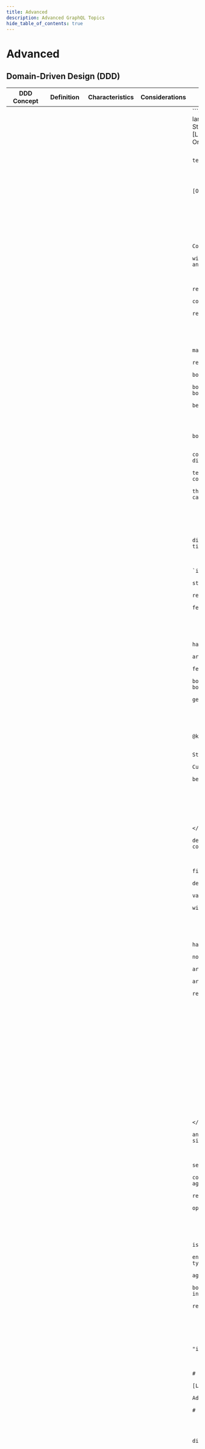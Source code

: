 ```yaml
---
title: Advanced
description: Advanced GraphQL Topics
hide_table_of_contents: true
---
```



# Advanced

## Domain-Driven Design (DDD)

<Tabs queryString="primary">
    <TabItem value="core" label="Core Concepts">
        <Tabs queryString="primary">
            <TabItem value="core-fundamentals" label="Fundamentals" attributes={{className:"tabs__vertical"}}>
            <table class="text_vertical">
                <thead>
                <tr>
                    <th>DDD Concept</th>
                    <th>Definition</th>
                    <th>Characteristics</th>
                    <th>Considerations</th>
                    <th>Example</th>
                </tr>
                </thead>
                <tbody>
                <tr>
                    <td><b>Ubiquitous Language</b></td>
                    <td>A common language shared between domain experts and developers, reflected in code and schema</td>
                    <td>
                    <ul>
                        <li>Type names must use domain terminology, not technical terms</li>
                        <li>Field names should match business vocabulary exactly</li>
                        <li>Descriptions should use domain language</li>
                    </ul>
                    </td>
                    <td>
                    <ul>
                        <li>All type names use business terminology</li>
                        <li>Field names match domain expert vocabulary</li>
                        <li>Schema descriptions use ubiquitous language</li>
                        <li>No technical jargon in public schema</li>
                        <li>Consistent terminology across all types</li>
                    </ul>
                    </td>
                    <td>
                    ```graphql
                    # ✅ Good - Uses domain language
                    type Order {
                        orderNumber: String!
                        customer: Customer!
                        lineItems: [LineItem!]!
                        totalAmount: Money!
                        status: OrderStatus!
                    }

                    # ❌ Bad - Uses technical language
                    type OrderRecord {
                        id: ID!
                        customerId: ID!
                        items: [OrderItemRecord!]!
                        total: Float!
                        statusCode: Int!
                    }
                    ```
                    </td>
                </tr>
                <tr>
                    <td><b>Bounded Contexts</b></td>
                    <td>Explicit boundaries within which a domain model is defined and applicable</td>
                    <td>
                    <ul>
                        <li>Each subgraph represents one bounded context</li>
                        <li>Types within a context have consistent meaning</li>
                        <li>Cross-context references use federation</li>
                    </ul>
                    </td>
                    <td>
                    <ul>
                        <li>Each subgraph maps to exactly one bounded context</li>
                        <li>No overlapping responsibilities between subgraphs</li>
                        <li>Clear ownership boundaries defined</li>
                        <li>Context boundaries align with team boundaries</li>
                        <li>Minimal coupling between contexts</li>
                    </ul>
                    </td>
                    <td>
                    Consider separate bounded contexts when applicable:
                    <ul>
                        <li>Does this concept have different meanings in different parts of the business?</li>
                        <li>Do different teams own different aspects of this concept?</li>
                        <li>Would changes to this concept affect different business capabilities?</li>
                    </ul>
                    </td>
                </tr>
                <tr>
                    <td><b>Entities</b></td>
                    <td>Objects with distinct identity that persists over time</td>
                    <td>
                    <ul>
                        <li>Always have an `id` field</li>
                        <li>Identity is stable across operations</li>
                        <li>Can be referenced from other contexts</li>
                        <li>Support federation `@key` directive</li>
                    </ul>
                    </td>
                    <td>
                    <ul>
                        <li>All entities have stable identity fields</li>
                        <li>Identity fields are immutable</li>
                        <li>Entities can be federated across subgraphs</li>
                        <li>Entity boundaries respect aggregate boundaries</li>
                        <li>Identity generation strategy is consistent</li>
                    </ul>
                    </td>
                    <td>
                    ```graphql
                    type Customer @key(fields: "id") {
                        id: ID!
                        customerNumber: String!
                        profile: CustomerProfile!
                        # Entity-specific behavior
                        orders: [Order!]!
                    }
                    ```
                    </td>
                </tr>
                <tr>
                    <td><b>Value Objects</b></td>
                    <td>Objects that describe characteristics but have no conceptual identity</td>
                    <td>
                    <ul>
                        <li>No `id` field</li>
                        <li>Immutable by design</li>
                        <li>Compared by value, not identity</li>
                        <li>Often embedded within entities</li>
                    </ul>
                    </td>
                    <td>
                    <ul>
                        <li>Value objects have no identity fields</li>
                        <li>All fields are non-nullable where appropriate</li>
                        <li>Value objects are immutable</li>
                        <li>Validation rules are embedded in type design</li>
                        <li>Consistent representation across contexts</li>
                    </ul>
                    </td>
                    <td>
                    ```graphql
                    type Money {
                        amount: Decimal!
                        currency: Currency!
                    }

                    type Address {
                        street: String!
                        city: String!
                        postalCode: String!
                        country: Country!
                    }
                    ```
                    </td>
                </tr>
                <tr>
                    <td><b>Aggregates</b></td>
                    <td>Clusters of entities and value objects that are treated as a single unit for data changes</td>
                    <td>
                    <ul>
                        <li>Root entity serves as aggregate root</li>
                        <li>Internal consistency maintained within aggregate</li>
                        <li>External references only to aggregate root</li>
                        <li>Mutations operate on entire aggregate</li>
                    </ul>
                    </td>
                    <td>
                    <ul>
                        <li>Aggregate root is clearly identified</li>
                        <li>Internal entities not exposed as top-level types</li>
                        <li>Mutations target aggregate roots only</li>
                        <li>Aggregate boundaries respect business invariants</li>
                        <li>Cross-aggregate references use IDs only</li>
                    </ul>
                    </td>
                    <td>
                    ```graphql
                    # Aggregate Root
                    type Order @key(fields: "id") {
                        id: ID!
                        orderNumber: String!
                        customer: Customer! # External reference
                        lineItems: [LineItem!]! # Internal entities
                        shippingAddress: Address! # Value object
                        totalAmount: Money! # Value object
                        status: OrderStatus!
                    }

                    # Internal Entity (not directly accessible)
                    type LineItem {
                        productId: ID!
                        quantity: Int!
                        unitPrice: Money!
                        lineTotal: Money!
                    }
                    ```
                    </td>
                </tr>
                <tr>
                    <td><b>Domain Services</b></td>
                    <td>Operations that don't naturally belong to entities or value objects</td>
                    <td>
                    <ul>
                        <li>Implemented as mutations or queries</li>
                        <li>Operate across multiple aggregates</li>
                        <li>Encapsulate complex business logic</li>
                    </ul>
                    </td>
                    <td>
                    <ul>
                        <li>Domain services have clear business purpose</li>
                        <li>Services operate on domain concepts, not data structures</li>
                        <li>Complex business rules encapsulated in services</li>
                        <li>Services maintain aggregate boundaries</li>
                        <li>Input/output types use domain language</li>
                    </ul>
                    </td>
                    <td>
                    ```graphql
                    type Mutation {
                        # Domain Service: Order Processing
                        processOrder(input: ProcessOrderInput!): ProcessOrderPayload!

                        # Domain Service: Inventory Allocation
                        allocateInventory(input: AllocateInventoryInput!): AllocationResult!
                    }

                    type Query {
                        # Domain Service: Pricing Calculation
                        calculateShipping(input: ShippingCalculationInput!): ShippingQuote!
                    }
                    ```
                    </td>
                </tr>
                <tr>
                    <td><b>Domain Events</b></td>
                    <td>Something that happened in the domain that domain experts care about</td>
                    <td>
                    <ul>
                        <li>Modeled as types for event sourcing</li>
                        <li>Used in subscriptions for real-time updates</li>
                        <li>Enable loose coupling between contexts</li>
                    </ul>
                    </td>
                    <td>
                    <ul>
                        <li>Events represent business-significant occurrences</li>
                        <li>Event names use past tense</li>
                        <li>Events are immutable</li>
                        <li>Events include necessary context data</li>
                        <li>Event versioning strategy defined</li>
                    </ul>
                    </td>
                    <td>
                    ```graphql
                    type OrderPlaced implements DomainEvent {
                        eventId: ID!
                        aggregateId: ID!
                        occurredAt: DateTime!
                        version: Int!

                        # Event-specific data
                        orderNumber: String!
                        customerId: ID!
                        totalAmount: Money!
                    }

                    type Subscription {
                        orderEvents(customerId: ID): OrderEvent!
                    }

                    union OrderEvent = OrderPlaced | OrderShipped | OrderCancelled
                    ```
                    </td>
                </tr>
                </tbody>
            </table>
            </TabItem>
            <TabItem value="core-federation" label="Federation">
                <table>
                <thead>
                    <tr>
                    <th>DDD Concept</th>
                    <th>Definition</th>
                    <th>Characteristics</th>
                    <th>Considerations</th>
                    <th>Example</th>
                    </tr>
                </thead>
                <tbody>
                    <tr>
                        <td><b>Subgraph as Bounded Context</b></td>
                        <td>A subgraph represents a bounded context in a federated architecture, owned by a domain-specific team</td>
                        <td>
                            <ul>
                                <li>One subgraph per bounded context</li>
                                <li>Autonomous deployment and ownership</li>
                                <li>Minimal external dependencies</li>
                            </ul>
                        </td>
                        <td>
                            <ul>
                                <li>Align subgraphs with team responsibilities</li>
                                <li>Ensure clear boundaries and independence</li>
                            </ul>
                        </td>
                        <td>
                        ```graphql
                        # Customer Subgraph
                        type Customer @key(fields: "id") {
                            id: ID!
                            profile: CustomerProfile!
                            contactInformation: ContactInfo!
                        }
                        ```
                        </td>
                    </tr>
                    <tr>
                        <td><b>Entity Ownership and Extension</b></td>
                        <td>Entities are defined in their owning context and extended elsewhere with relevant data only</td>
                        <td>
                            <ul>
                                <li>Primary definition includes full business meaning</li>
                                <li>Extensions only add context-specific info</li>
                            </ul>
                        </td>
                        <td>
                            <ul>
                            <li>Respect ownership boundaries</li>
                            <li>Mark external fields properly</li>
                            </ul>
                        </td>
                        <td>
                        ```graphql
                        # Primary (Customer Subgraph)
                        type Customer @key(fields: "id") {
                            id: ID!
                            customerNumber: String!
                        }

                        # Extension (Order Subgraph)
                        extend type Customer @key(fields: "id") {
                            id: ID! @external
                            orders: [Order!]!
                        }
                        ```
                        </td>
                    </tr>
                    <tr>
                        <td><b>Cross-Context References</b></td>
                        <td>Reference external entities via ID or use federated references for richer linking across subgraphs</td>
                        <td>
                            <ul>
                            <li>Use stable identifiers</li>
                            <li>Maintain referential integrity</li>
                            </ul>
                        </td>
                        <td>
                            <ul>
                            <li>Avoid embedding external data</li>
                            <li>Resolve federated references correctly</li>
                            </ul>
                        </td>
                        <td>
                        ```graphql
                        type Order @key(fields: "id") {
                            id: ID!
                            customerId: ID!
                        }

                        # Federated reference
                        type Order @key(fields: "id") {
                            id: ID!
                            customer: Customer!
                        }
                        ```
                        </td>
                    </tr>
                    <tr>
                        <td><b>Aggregate-Centric Design</b></td>
                        <td>Subgraphs encapsulate domain aggregates, exposing root and child entities along with behavior (mutations)</td>
                        <td>
                            <ul>
                            <li>Encapsulates full aggregate</li>
                            <li>Mutations scoped to aggregate boundaries</li>
                            </ul>
                        </td>
                        <td>
                            <ul>
                            <li>Maintain invariants within subgraph</li>
                            <li>Ensure ownership and isolation</li>
                            </ul>
                        </td>
                        <td>
                        ```graphql
                        # Order Aggregate
                        type Order @key(fields: "id") {
                            id: ID!
                            lineItems: [LineItem!]!
                        }

                        type Mutation {
                            placeOrder(input: PlaceOrderInput!): PlaceOrderPayload!
                        }
                        ```
                        </td>
                    </tr>
                    <tr>
                        <td><b>Capability-Centric Subgraph</b></td>
                        <td>Organize subgraphs around business capabilities such as pricing, inventory, or promotions</td>
                        <td>
                            <ul>
                            <li>Focused service interfaces</li>
                            <li>Minimal external data access</li>
                            </ul>
                        </td>
                        <td>
                            <ul>
                            <li>Boundaries must be clearly defined</li>
                            <li>Keep internal logic self-contained</li>
                            </ul>
                        </td>
                        <td>
                        ```graphql
                        # Pricing Subgraph
                        type Query {
                            calculatePrice(input: PriceCalculationInput!): PriceQuote!
                        }
                        ```
                        </td>
                    </tr>
                    <tr>
                        <td><b>Event-Driven Subgraph</b></td>
                        <td>Subgraphs that publish or consume domain events for reactive architectures</td>
                        <td>
                            <ul>
                            <li>Implements event types</li>
                            <li>Subscription-based updates</li>
                            </ul>
                        </td>
                        <td>
                            <ul>
                            <li>Ensure schema stability for events</li>
                            <li>Preserve event order</li>
                            </ul>
                        </td>
                        <td>
                        ```graphql
                        # Inventory Events
                        type Subscription {
                            inventoryUpdates(productIds: [ID!]): InventoryUpdate!
                        }
                        ```
                        </td>
                    </tr>
                    <tr>
                        <td><b>Federation Directives</b></td>
                        <td>Directives like `@key`, `@external`, `@requires`, and `@provides` support cross-subgraph coordination</td>
                        <td>
                            <ul>
                                <li>`@key` defines identity</li>
                                <li>`@external` marks fields from other contexts</li>
                                <li>`@requires` declares data dependencies</li>
                                <li>`@provides` exposes computed fields</li>
                            </ul>
                        </td>
                        <td>
                            <ul>
                                <li>Use keys that are stable and immutable</li>
                                <li>Track data ownership and resolution logic</li>
                            </ul>
                        </td>
                        <td>
                        ```graphql
                        extend type Customer @key(fields: "id") {
                            id: ID! @external
                            email: String! @external
                            preferences: Preferences! @requires(fields: "email")
                        }
                        ```
                        </td>
                    </tr>
                    <tr>
                        <td><b>Schema Composition Strategy</b></td>
                        <td>Ensure consistent and valid schema composition across all subgraphs</td>
                        <td>
                            <ul>
                            <li>No conflicting definitions</li>
                            <li>External references resolvable</li>
                            </ul>
                        </td>
                        <td>
                            <ul>
                            <li>Detect circular dependencies early</li>
                            <li>Validate supergraph composition regularly</li>
                            </ul>
                        </td>
                        <td></td>
                    </tr>
                    <tr>
                        <td><b>Query Planning Optimization</b></td>
                        <td>Optimize how queries are planned and resolved across subgraphs in the federated graph</td>
                        <td>
                            <ul>
                            <li>Batch calls to reduce latency</li>
                            <li>Cache federation metadata</li>
                            </ul>
                        </td>
                        <td>
                            <ul>
                            <li>Monitor performance and plan cost</li>
                            <li>Limit query complexity</li>
                            </ul>
                        </td>
                        <td></td>
                    </tr>
                </tbody>
                </table>

            </TabItem>

        </Tabs>
    </TabItem>
    <TabItem value="ddd" label="DDD">
        <Tabs queryString="secondary">
            <TabItem value="ddd-bounded-context" label="Bounded Context" attributes={{className:"tabs__vertical"}}>
                <table class="text_vertical">
                    <thead>
                        <tr>
                            <th>DDD Concept</th>
                            <th>Definition</th>
                            <th>Characteristics</th>
                            <th>Considerations</th>
                            <th>Example</th>
                        </tr>
                    </thead>
                    <tbody>
                        <tr>
                            <td><b>Bounded Context Mapping</b></td>
                            <td>A strategic design practice that defines explicit boundaries between different parts of a domain model</td>
                            <td>In GraphQL federation, these boundaries directly translate to subgraph boundaries</td>
                            <td>Crucial for successful federated architecture</td>
                            <td></td>
                        </tr>
                        <tr>
                            <td><b>Context Identification Strategy: Business Capability Analysis</b></td>
                            <td>Identify distinct business capabilities and their boundaries</td>
                            <td>
                                <ul>
                                <li>Delivers independent business value</li>
                                <li>Can be owned by a single team</li>
                                <li>Has its own data and business rules</li>
                                </ul>
                            </td>
                            <td>
                                <ul>
                                <li>Each capability delivers independent value</li>
                                <li>Clear ownership boundaries defined</li>
                                <li>Minimal overlap between capabilities</li>
                                <li>Capabilities align with organizational structure</li>
                                <li>Data ownership clearly defined</li>
                                </ul>
                            </td>
                            <td>
                            ```markdown
                            E-commerce Domain:
                            ├── Customer Management
                            │   ├── Customer Registration
                            │   ├── Profile Management
                            │   └── Customer Support
                            ├── Product Catalog
                            │   ├── Product Information
                            │   ├── Inventory Management
                            │   └── Pricing
                            ├── Order Management
                            │   ├── Order Processing
                            │   ├── Payment Processing
                            │   └── Fulfillment
                            └── Marketing
                                ├── Promotions
                                ├── Recommendations
                                └── Analytics
                            ```
                            </td>
                            </tr>
                            <tr>
                            <td><b>Context Identification Strategy: Data Ownership Analysis</b></td>
                            <td>Identify which parts of the domain model are owned by which contexts</td>
                            <td>
                                <ul>
                                <li>Single context creates data</li>
                                <li>Single context has authority to change data</li>
                                </ul>
                            </td>
                            <td>
                                <ul>
                                <li>Each data element has single owner</li>
                                <li>Ownership aligns with business authority</li>
                                <li>Cross-context references use IDs</li>
                                <li>No shared mutable state</li>
                                <li>Data consistency responsibilities clear</li>
                                </ul>
                            </td>
                            <td>
                                ```graphql
                                type Customer @key(fields: "id") {
                                    id: ID!
                                    customerNumber: String!
                                    profile: CustomerProfile!
                                    contactInfo: ContactInfo!
                                }

                                # Order Context - Owns order data, references customer
                                type Order @key(fields: "id") {
                                    id: ID!
                                    customerId: ID! # Reference, not ownership
                                    orderNumber: String!
                                    lineItems: [LineItem!]! # Owns line items
                                }

                                # Product Context - Owns product information
                                type Product @key(fields: "id") {
                                    id: ID!
                                    sku: String!
                                    name: String!
                                    description: String!
                                }
                                ```
                            </td>
                        </tr>
                        <tr>
                            <td><b>Context Identification Strategy: Team Boundary Analysis</b></td>
                            <td>Align context boundaries with team structure and expertise</td>
                            <td>
                                <ul>
                                <li>One team per bounded context</li>
                                <li>Team has domain expertise for their context</li>
                                <li>Team can make independent decisions</li>
                                </ul>
                            </td>
                            <td>
                                <ul>
                                <li>One team per bounded context</li>
                                <li>Team has domain expertise for their context</li>
                                <li>Team can make independent decisions</li>
                                <li>Minimal coordination required between teams</li>
                                <li>Clear escalation paths for cross-context issues</li>
                                </ul>
                            </td>
                            <td>
                                ```markdown
                                Team Structure → Context Mapping:
                                Frontend Team → Customer Experience Context
                                ├── User Interface
                                ├── User Experience
                                └── Client-side State

                                Backend Teams:
                                ├── Customer Team → Customer Management Context
                                ├── Catalog Team → Product Catalog Context
                                ├── Order Team → Order Management Context
                                └── Platform Team → Shared Infrastructure Context
                                ```
                            </td>
                        </tr>
                        <tr>
                            <td><b>Context Relationship Pattern: Shared Kernel</b></td>
                            <td>Two contexts share a common subset of the domain model</td>
                            <td>
                                <ul>
                                <li>Common value objects across contexts</li>
                                <li>Shared business rules</li>
                                <li>Small, stable shared model</li>
                                </ul>
                            </td>
                            <td>
                                <ul>
                                <li>Shared model is small and stable</li>
                                <li>Changes require coordination</li>
                                <li>Shared types are value objects</li>
                                <li>No shared entities</li>
                                <li>Clear governance for shared model</li>
                                </ul>
                            </td>
                            <td>
                                ```graphql
                                scalar Money
                                scalar DateTime

                                enum Currency {
                                    USD
                                    EUR
                                    GBP
                                }

                                type Address {
                                    street: String!
                                    city: String!
                                    postalCode: String!
                                    country: String!
                                }
                                ```
                            </td>
                        </tr>
                        <tr>
                            <td><b>Context Relationship Pattern: Customer-Supplier</b></td>
                            <td>One context (supplier) provides services to another context (customer)</td>
                            <td>
                                <ul>
                                <li>Clear supplier-customer relationship</li>
                                <li>Supplier provides stable interface</li>
                                <li>Customer adapts to supplier changes</li>
                                </ul>
                            </td>
                            <td>
                                <ul>
                                <li>Clear supplier-customer relationship</li>
                                <li>Supplier provides stable interface</li>
                                <li>Customer adapts to supplier changes</li>
                                <li>Service level agreements defined</li>
                                <li>Backward compatibility maintained</li>
                                </ul>
                            </td>
                            <td>
                                ```graphql
                                type Product @key(fields: "id") {
                                    id: ID!
                                    sku: String!
                                    name: String!
                                    price: Money!
                                }

                                # Customer Context (Order Management)
                                extend type Product @key(fields: "id") {
                                    id: ID! @external
                                    # Uses product data for order processing
                                }

                                type LineItem {
                                    product: Product!
                                    quantity: Int!
                                    unitPrice: Money!
                                }
                                ```
                            </td>
                        </tr>
                        <tr>
                            <td><b>Context Relationship Pattern: Conformist</b></td>
                            <td>Customer context conforms to supplier's model without translation</td>
                            <td>
                                <ul>
                                <li>Supplier has strong domain expertise</li>
                                <li>Customer has limited influence</li>
                                <li>Integration cost is high</li>
                                </ul>
                            </td>
                            <td>
                                <ul>
                                <li>Supplier model fits customer needs</li>
                                <li>Customer accepts supplier changes</li>
                                <li>No translation layer needed</li>
                                <li>Clear dependency management</li>
                                <li>Supplier stability assessed</li>
                                </ul>
                            </td>
                            <td>
                                ```graphql
                                # Supplier defines the model
                                type PaymentMethod {
                                    id: ID!
                                    type: PaymentType!
                                    details: PaymentDetails!
                                }

                                # Customer uses model as-is
                                type Order {
                                    id: ID!
                                    paymentMethod: PaymentMethod! # Direct usage
                                }
                                ```
                            </td>
                        </tr>
                        <tr>
                            <td><b>Context Relationship Pattern: Anti-Corruption Layer</b></td>
                            <td>Customer context translates supplier's model to protect its own model</td>
                            <td>
                                <ul>
                                <li>Supplier model doesn't fit domain</li>
                                <li>Legacy system integration</li>
                                <li>External service integration</li>
                                </ul>
                            </td>
                            <td>
                                <ul>
                                <li>Translation layer implemented</li>
                                <li>Internal model protected</li>
                                <li>Translation logic tested</li>
                                <li>Performance impact considered</li>
                                <li>Error handling for translation failures</li>
                                </ul>
                            </td>
                            <td>
                            ```graphql
                            # External Supplier Model (legacy system)
                            type LegacyCustomer {
                                custId: String!
                                custName: String!
                                custAddr: String!
                            }

                            # Internal Domain Model
                            type Customer @key(fields: "id") {
                                id: ID!
                                customerNumber: String!
                                profile: CustomerProfile!
                                address: Address!
                            }

                            # Translation in resolver layer (not shown in schema)
                            ```
                            </td>
                        </tr>
                        <tr>
                            <td><b>Context Relationship Pattern: Open Host Service</b></td>
                            <td>Context provides a well-defined service interface for multiple customers</td>
                            <td>
                                <ul>
                                <li>Stable, well-documented interface</li>
                                <li>Multiple consumer contexts</li>
                                <li>Versioning strategy defined</li>
                                </ul>
                            </td>
                            <td>
                                <ul>
                                <li>Stable, well-documented interface</li>
                                <li>Multiple consumer contexts</li>
                                <li>Versioning strategy defined</li>
                                <li>Service level agreements</li>
                                <li>Consumer feedback incorporated</li>
                                </ul>
                            </td>
                            <td>
                            ```graphql
                            # Open Host Service - Product Catalog
                            type Query {
                                product(id: ID!): Product
                                products(filter: ProductFilter): [Product!]!
                                searchProducts(query: String!): ProductSearchResult!
                            }

                            type Product @key(fields: "id") {
                                id: ID!
                                sku: String!
                                name: String!
                                description: String!
                                category: Category!
                                price: Money!
                                availability: Availability!
                            }

                            # Well-defined, stable interface for multiple consumers
                            ```
                            </td>
                        </tr>
                        <tr>
                            <td><b>Context Relationship Pattern: Published Language</b></td>
                            <td>Shared language for integration between contexts</td>
                            <td>
                                <ul>
                                <li>Common language defined</li>
                                <li>Event schemas documented</li>
                                <li>Versioning strategy in place</li>
                                </ul>
                            </td>
                            <td>
                                <ul>
                                <li>Common language defined</li>
                                <li>Event schemas documented</li>
                                <li>Versioning strategy in place</li>
                                <li>Consumer compatibility maintained</li>
                                <li>Schema evolution managed</li>
                                </ul>
                            </td>
                            <td>
                            ```graphql
                            # Published Language - Domain Events
                            interface DomainEvent {
                                eventId: ID!
                                aggregateId: ID!
                                eventType: String!
                                occurredAt: DateTime!
                                version: Int!
                            }

                            type CustomerRegistered implements DomainEvent {
                                eventId: ID!
                                aggregateId: ID!
                                eventType: String!
                                occurredAt: DateTime!
                                version: Int!

                                # Event-specific data
                                customerId: ID!
                                customerNumber: String!
                                email: String!
                            }
                            ```
                            </td>
                        </tr>
                        <tr>
                            <td><b>Context Mapping in Federation: Subgraph Boundary Definition</b></td>
                            <td>Mapping Bounded Contexts to Subgraphs in a federated GraphQL architecture</td>
                            <td>
                                <ul>
                                <li>Represents a single bounded context</li>
                                <li>Can be owned by a single team</li>
                                <li>Entities and operations are cohesive</li>
                                </ul>
                            </td>
                            <td>
                                <ul>
                                <li>One bounded context per subgraph</li>
                                <li>Clear entity ownership</li>
                                <li>Cohesive operations</li>
                                <li>Minimal cross-subgraph dependencies</li>
                                <li>Team ownership aligned</li>
                                </ul>
                            </td>
                            <td>
                            ```markdown
                            Bounded Context → Subgraph Mapping:
                            Customer Management Context → Customer Subgraph
                            ├── Customer entity (primary)
                            ├── Customer profile management
                            ├── Customer authentication
                            └── Customer preferences

                            Product Catalog Context → Product Subgraph
                            ├── Product entity (primary)
                            ├── Product categories
                            ├── Product attributes
                            └── Product search

                            Order Management Context → Order Subgraph
                            ├── Order entity (primary)
                            ├── Order processing
                            ├── Order status tracking
                            └── Order history
                            ```
                            </td>
                        </tr>
                        <tr>
                            <td><b>Cross-Context Integration Pattern: Event-Driven Integration</b></td>
                            <td>Use domain events for loose coupling between contexts</td>
                            <td>
                                <ul>
                                <li>Events represent business occurrences</li>
                                <li>Event schemas are stable</li>
                                <li>Eventual consistency acceptable</li>
                                </ul>
                            </td>
                            <td>
                                <ul>
                                <li>Events represent business occurrences</li>
                                <li>Event schemas are stable</li>
                                <li>Eventual consistency acceptable</li>
                                <li>Error handling for event processing</li>
                                <li>Event ordering considerations</li>
                                </ul>
                            </td>
                            <td>
                            ```graphql
                            # Publishing Context
                            type Mutation {
                                placeOrder(input: PlaceOrderInput!): PlaceOrderPayload!
                            }

                            type Subscription {
                                orderEvents: OrderEvent!
                            }

                            union OrderEvent = OrderPlaced | OrderShipped | OrderCancelled

                            # Consuming Context
                            type Subscription {
                                # Subscribe to events from other contexts
                                customerOrderEvents(customerId: ID!): OrderEvent!
                            }
                            ```
                            </td>
                        </tr>
                        <tr>
                            <td><b>Cross-Context Integration Pattern: Synchronous Integration</b></td>
                            <td>Direct federation for immediate consistency needs</td>
                            <td>
                                <ul>
                                <li>Immediate consistency required</li>
                                <li>Performance implications understood</li>
                                <li>Fallback strategies defined</li>
                                </ul>
                            </td>
                            <td>
                                <ul>
                                <li>Immediate consistency required</li>
                                <li>Performance implications understood</li>
                                <li>Fallback strategies defined</li>
                                <li>Circuit breaker patterns implemented</li>
                                <li>Monitoring and alerting in place</li>
                                </ul>
                            </td>
                            <td>
                            ```graphql
                            # Customer Context
                            type Customer @key(fields: "id") {
                                id: ID!
                                profile: CustomerProfile!
                            }

                            # Order Context
                            extend type Customer @key(fields: "id") {
                                id: ID! @external
                                orders: [Order!]! # Real-time access to orders
                                currentOrder: Order # Immediate consistency needed
                            }
                            ```
                            </td>
                        </tr>
                        <tr>
                            <td><b>Context Evolution Strategy: Context Splitting</b></td>
                            <td>Dividing a large or complex context into smaller, more manageable ones</td>
                            <td>
                                <ul>
                                <li>Context becomes too large</li>
                                <li>Multiple teams need ownership</li>
                                <li>Different change frequencies</li>
                                <li>Distinct business capabilities emerge</li>
                                </ul>
                            </td>
                            <td>
                                <ul>
                                <li>Clear split rationale</li>
                                <li>New boundaries defined</li>
                                <li>Data migration planned</li>
                                <li>Interface contracts established</li>
                                <li>Rollback strategy prepared</li>
                                </ul>
                            </td>
                            <td></td>
                        </tr>
                        <tr>
                            <td><b>Context Evolution Strategy: Context Merging</b></td>
                            <td>Consolidating smaller or highly coupled contexts into a single, unified context</td>
                            <td>
                                <ul>
                                <li>Contexts are too small</li>
                                <li>High coupling between contexts</li>
                                <li>Single team ownership</li>
                                <li>Shared data model</li>
                                </ul>
                            </td>
                            <td>
                                <ul>
                                <li>Merge benefits clear</li>
                                <li>Unified model designed</li>
                                <li>Migration strategy defined</li>
                                <li>Team alignment achieved</li>
                                <li>Monitoring during transition</li>
                                </ul>
                            </td>
                            <td></td>
                        </tr>
                        </tbody>
                    </table>
            </TabItem>
            <TabItem value="ddd-entity-aggregate" label="Entity Aggregate">
                <table class="text_vertical">
                    <thead>
                    <tr>
                        <th>DDD Concept</th>
                        <th>Definition</th>
                        <th>Characteristics</th>
                        <th>Considerations</th>
                        <th>Example</th>
                    </tr>
                    </thead>
                    <tbody>
                    <tr>
                        <td><b>Ubiquitous Language</b></td>
                        <td>A common language shared between domain experts and developers, reflected in code and schema</td>
                        <td>
                        <ul>
                            <li>Type names must use domain terminology, not technical terms</li>
                        </ul>
                        </td>
                        <td>
                        <ul>
                            <li>All type names use business terminology</li>
                        </ul>
                        </td>
                        <td>
                        ```graphql
                        # ✅ Good - Uses domain language
                        type Order {
                            orderNumber: String!
                            customer: Customer!
                            lineItems: [LineItem!]!
                            totalAmount: Money!
                            status: OrderStatus!
                        }

                        # ❌ Bad - Uses technical language
                        type OrderRecord {
                            id: ID!
                            customerId: ID!
                            items: [OrderItemRecord!]!
                            total: Float!
                            statusCode: Int!
                        }
                        ```
                        </td>
                    </tr>
                    <tr>
                        <td><b>Entity Identity Design</b></td>
                        <td>Every entity must have a stable, unique identity that persists throughout its lifecycle</td>
                        <td>
                        <ul>
                            <li>Identity fields are immutable</li>
                            <li>Identity fields are unique across all instances</li>
                            <li>Identity generation strategy is consistent</li>
                            <li>Identity fields are suitable for federation keys</li>
                            <li>Business meaning of identity is clear</li>
                        </ul>
                        </td>
                        <td>
                        <ul>
                            <li>Is there a natural business identifier? (Yes → Business key; No → Technical identifier)</li>
                            <li>Is the business identifier immutable? (No → Technical identifier; Yes → Business key)</li>
                            <li>Do external systems need specific identifier format? (Yes → Multiple keys; No → Single key)</li>
                        </ul>
                        </td>
                        <td>
                        ```graphql
                        # UUID-based identity
                        type Customer @key(fields: "id") {
                            id: ID! # UUID: "550e8400-e29b-41d4-a716-446655440000"
                            customerNumber: String!
                            profile: CustomerProfile!
                        }

                        # Business key identity
                        type Product @key(fields: "sku") {
                            sku: String! # Business key: "LAPTOP-DELL-XPS13"
                            name: String!
                            description: String!
                        }

                        # Composite identity
                        type OrderLineItem @key(fields: "orderId productSku") {
                            orderId: ID!
                            productSku: String!
                            quantity: Int!
                            unitPrice: Money!
                        }

                        # Multiple identity options
                        type Customer @key(fields: "id") @key(fields: "customerNumber") {
                            id: ID!
                            customerNumber: String! # Alternative key for legacy systems
                            email: String!
                        }
                        ```
                        </td>
                    </tr>
                    <tr>
                        <td><b>Entity Lifecycle Modeling</b></td>
                        <td>Model entity states and transitions explicitly in the schema</td>
                        <td>
                        <ul>
                            <li>All possible states explicitly modeled</li>
                            <li>State transitions are clear</li>
                            <li>Lifecycle timestamps included</li>
                            <li>State-dependent fields identified</li>
                            <li>Invalid state combinations prevented</li>
                        </ul>
                        </td>
                        <td>
                        <ul>
                            <li>Explicitly define all possible states</li>
                            <li>Ensure clear transitions between states</li>
                            <li>Include timestamps for key lifecycle events</li>
                            <li>Identify fields that are dependent on the entity's state</li>
                        </ul>
                        </td>
                        <td>
                        ```graphql
                        type Order @key(fields: "id") {
                            id: ID!
                            orderNumber: String!
                            status: OrderStatus!
                            createdAt: DateTime!
                            updatedAt: DateTime!

                            # Lifecycle-specific fields
                            placedAt: DateTime
                            shippedAt: DateTime
                            deliveredAt: DateTime
                            cancelledAt: DateTime

                            # State-dependent data
                            trackingNumber: String # Only available when shipped
                            cancellationReason: String # Only available when cancelled
                        }

                        enum OrderStatus {
                            DRAFT
                            PLACED
                            CONFIRMED
                            SHIPPED
                            DELIVERED
                            CANCELLED
                            RETURNED
                        }
                        ```
                        </td>
                    </tr>
                    <tr>
                        <td><b>Owned Relationships</b></td>
                        <td>Entity owns and manages related entities within aggregate boundary</td>
                        <td>
                        <ul>
                            <li>Owned entities not exposed as top-level types</li>
                            <li>Owned entities have no independent identity</li>
                            <li>Lifecycle tied to owning entity</li>
                            <li>Consistency maintained within aggregate</li>
                            <li>No external references to owned entities</li>
                        </ul>
                        </td>
                        <td>
                        <ul>
                            <li>Are the related entities always accessed and managed through the owning entity?</li>
                            <li>Do the related entities lack independent meaning outside the owner?</li>
                            <li>Is their lifecycle directly dependent on the owning entity's lifecycle?</li>
                        </ul>
                        </td>
                        <td>
                        ```graphql
                        type Order @key(fields: "id") {
                            id: ID!
                            # Owned entities - managed within aggregate
                            lineItems: [LineItem!]! # Order owns line items
                            shippingAddress: Address! # Order owns shipping address
                            billingAddress: Address! # Order owns billing address
                        }

                        type LineItem {
                            # No @key directive - not independently accessible
                            productSku: String!
                            quantity: Int!
                            unitPrice: Money!
                            lineTotal: Money!
                        }
                        ```
                        </td>
                    </tr>
                    <tr>
                        <td><b>Referenced Relationships</b></td>
                        <td>Entity references other entities by identity</td>
                        <td>
                        <ul>
                            <li>References use stable identifiers</li>
                            <li>Referenced entities defined in appropriate contexts</li>
                            <li>Federation directives correctly applied</li>
                            <li>Circular dependencies avoided</li>
                            <li>Reference integrity handled at application level</li>
                        </ul>
                        </td>
                        <td>
                        <ul>
                            <li>Are the referenced entities independent and can exist without the referencing entity?</li>
                            <li>Do the referenced entities have their own lifecycle and management?</li>
                            <li>Is data consistency across these entities handled at a higher level (e.g., eventual consistency)?</li>
                        </ul>
                        </td>
                        <td>
                        ```graphql
                        type Order @key(fields: "id") {
                            id: ID!
                            customerId: ID! # Reference to Customer entity
                            # Federated reference - resolved across subgraphs
                            customer: Customer!
                        }

                        # Customer defined in different subgraph
                        extend type Customer @key(fields: "id") {
                            id: ID! @external
                            orders: [Order!]! # Back-reference
                        }
                        ```
                        </td>
                    </tr>
                    <tr>
                        <td><b>Aggregate Root Design</b></td>
                        <td>Each aggregate has exactly one root entity that serves as the entry point</td>
                        <td>
                        <ul>
                            <li>Single aggregate root identified</li>
                            <li>Root entity has clear identity</li>
                            <li>All aggregate components accessible through root</li>
                            <li>Business invariants maintained at aggregate level</li>
                            <li>Aggregate boundaries respect consistency requirements</li>
                        </ul>
                        </td>
                        <td>
                        <ul>
                            <li>What is the primary entity that all other entities within the aggregate depend on?</li>
                            <li>Does this root encapsulate all changes to its internal entities?</li>
                            <li>Are all business rules and invariants applied at the root level?</li>
                        </ul>
                        </td>
                        <td>
                        ```graphql
                        # Aggregate Root
                        type Order @key(fields: "id") {
                            id: ID!
                            orderNumber: String!
                            customerId: ID!

                            # Aggregate components
                            lineItems: [LineItem!]!
                            shippingAddress: Address!
                            billingAddress: Address!

                            # Aggregate-level computed fields
                            totalAmount: Money!
                            itemCount: Int!
                            status: OrderStatus!

                            # Aggregate behavior
                            canBeCancelled: Boolean!
                            canBeModified: Boolean!
                        }

                        # Internal entities - not directly accessible
                        type LineItem {
                            productSku: String!
                            productName: String!
                            quantity: Int!
                            unitPrice: Money!
                            lineTotal: Money!
                        }

                        # Value objects
                        type Address {
                            street: String!
                            city: String!
                            postalCode: String!
                            country: String!
                        }
                        ```
                        </td>
                    </tr>
                    <tr>
                        <td><b>Aggregate Boundary Definition</b></td>
                        <td>Defines the scope of consistency and transactional integrity</td>
                        <td>
                        <ul>
                            <li>Aggregate boundaries respect business invariants</li>
                            <li>Entities within aggregate are highly cohesive</li>
                            <li>Cross-aggregate references use IDs</li>
                            <li>Aggregate size is manageable</li>
                            <li>Consistency requirements clearly defined</li>
                        </ul>
                        </td>
                        <td>
                        <ul>
                            <li>Do these entities need to be consistent together? (Yes → Same aggregate; No → Different aggregates)</li>
                            <li>Do these entities change together? (Yes → Same aggregate; No → Different aggregates)</li>
                            <li>Can these entities exist independently? (No → Same aggregate; Yes → Different aggregates)</li>
                            <li>Is the relationship ownership or reference? (Ownership → Same aggregate; Reference → Different aggregates)</li>
                        </ul>
                        </td>
                        <td>
                        ```graphql
                        # Single Aggregate: Order + LineItems + Addresses
                        type Order @key(fields: "id") {
                            id: ID!
                            # These must be consistent together
                            lineItems: [LineItem!]! # Owned - same aggregate
                            shippingAddress: Address! # Owned - same aggregate
                            totalAmount: Money! # Computed from line items
                        }

                        # Separate Aggregate: Customer
                        type Customer @key(fields: "id") {
                            id: ID!
                            profile: CustomerProfile!
                            # Orders reference customer but are separate aggregates
                        }

                        # Reference between aggregates
                        type Order @key(fields: "id") {
                            customerId: ID! # Reference, not ownership
                            customer: Customer! # Federated reference
                        }
                        ```
                        </td>
                    </tr>
                    <tr>
                        <td><b>Aggregate Operations</b></td>
                        <td>Design mutations that operate on complete aggregates</td>
                        <td>
                        <ul>
                            <li>Mutations target aggregate roots</li>
                            <li>Input types include all necessary data</li>
                            <li>Business rules validated in mutations</li>
                            <li>Aggregate consistency maintained</li>
                            <li>Error handling for business rule violations</li>
                        </ul>
                        </td>
                        <td>
                        <ul>
                            <li>Do the mutations only modify one aggregate at a time?</li>
                            <li>Are all necessary inputs for a complete aggregate operation provided in a single mutation?</li>
                            <li>Are business rules for the aggregate enforced within the mutation?</li>
                        </ul>
                        </td>
                        <td>
                        ```graphql
                        type Mutation {
                            # Aggregate creation
                            createOrder(input: CreateOrderInput!): CreateOrderPayload!

                            # Aggregate modification
                            updateOrder(input: UpdateOrderInput!): UpdateOrderPayload!
                            addLineItem(input: AddLineItemInput!): AddLineItemPayload!
                            removeLineItem(input: RemoveLineItemInput!): RemoveLineItemPayload!

                            # Aggregate state transitions
                            confirmOrder(orderId: ID!): ConfirmOrderPayload!
                            cancelOrder(input: CancelOrderInput!): CancelOrderPayload!
                        }

                        input CreateOrderInput {
                            customerId: ID!
                            lineItems: [LineItemInput!]!
                            shippingAddress: AddressInput!
                            billingAddress: AddressInput!
                        }

                        input LineItemInput {
                            productSku: String!
                            quantity: Int!
                        }

                        type CreateOrderPayload {
                            order: Order
                            errors: [Error!]!
                        }
                        ```
                        </td>
                    </tr>
                    <tr>
                        <td><b>Entity Inheritance and Polymorphism</b></td>
                        <td>Model entity hierarchies using GraphQL interfaces and unions</td>
                        <td>
                        <ul>
                            <li>Interface defines common entity contract</li>
                            <li>Concrete types implement interface completely</li>
                            <li>Type-specific fields clearly separated</li>
                            <li>Federation keys consistent across types</li>
                            <li>Polymorphic queries supported</li>
                        </ul>
                        </td>
                        <td>
                        <ul>
                            <li>Are there shared behaviors or attributes across different entity types?</li>
                            <li>Do client applications need to query or operate on these entities polymorphically?</li>
                            <li>Is the hierarchy stable and unlikely to change frequently?</li>
                        </ul>
                        </td>
                        <td>
                        ```graphql
                        # Base entity interface
                        interface Product @key(fields: "id") {
                            id: ID!
                            sku: String!
                            name: String!
                            description: String!
                            price: Money!
                        }

                        # Concrete entity types
                        type PhysicalProduct implements Product @key(fields: "id") {
                            id: ID!
                            sku: String!
                            name: String!
                            description: String!
                            price: Money!

                            # Physical product specific fields
                            weight: Weight!
                            dimensions: Dimensions!
                            shippingClass: ShippingClass!
                        }

                        type DigitalProduct implements Product @key(fields: "id") {
                            id: ID!
                            sku: String!
                            name: String!
                            description: String!
                            price: Money!

                            # Digital product specific fields
                            downloadUrl: String!
                            licenseType: LicenseType!
                            fileSize: Int!
                        }

                        # Union for polymorphic queries
                        union ProductVariant = PhysicalProduct | DigitalProduct
                        ```
                        </td>
                    </tr>
                    <tr>
                        <td><b>Entity Versioning Patterns</b></td>
                        <td>Handle entity evolution over time</td>
                        <td>
                        <ul>
                            <li>Version fields for optimistic locking</li>
                            <li>Deprecated fields properly marked</li>
                            <li>Migration path documented</li>
                            <li>Schema version tracking</li>
                            <li>Backward compatibility maintained</li>
                        </ul>
                        </td>
                        <td>
                        <ul>
                            <li>Do you need to prevent concurrent updates to the same entity?</li>
                            <li>Do you need to track changes to an entity's structure or data over time?</li>
                            <li>Is backward compatibility a significant concern for your clients?</li>
                        </ul>
                        </td>
                        <td>
                        ```graphql
                        type Customer @key(fields: "id") {
                            id: ID!
                            version: Int! # Optimistic locking
                            # Core fields
                            customerNumber: String!
                            profile: CustomerProfile!

                            # Versioned fields with deprecation
                            email: String! @deprecated(reason: "Use profile.contactInfo.email")
                            phone: String @deprecated(reason: "Use profile.contactInfo.phone")

                            # Evolution tracking
                            createdAt: DateTime!
                            updatedAt: DateTime!
                            schemaVersion: String! # Track schema evolution
                        }

                        type CustomerProfile {
                            personalInfo: PersonalInfo!
                            contactInfo: ContactInfo!
                            preferences: CustomerPreferences!
                        }
                        ```
                        </td>
                    </tr>
                    <tr>
                        <td><b>Soft Delete Patterns</b></td>
                        <td>Handle entity deletion without data loss</td>
                        <td>
                        <ul>
                            <li>Soft delete flags included</li>
                            <li>Deletion metadata captured</li>
                            <li>Queries filter deleted entities by default</li>
                            <li>Conditional field resolution based on deletion status</li>
                            <li>Data retention policies considered</li>
                        </ul>
                        </td>
                        <td>
                        <ul>
                            <li>Is there a business requirement to retain deleted data for auditing or recovery?</li>
                            <li>Do you need to differentiate between truly deleted entities and logically deleted ones?</li>
                            <li>How should queries behave when encountering soft-deleted entities?</li>
                        </ul>
                        </td>
                        <td>
                        ```graphql
                        type Customer @key(fields: "id") {
                            id: ID!
                            customerNumber: String!

                            # Soft delete fields
                            isActive: Boolean!
                            deletedAt: DateTime
                            deletionReason: String

                            # Conditional fields based on deletion status
                            profile: CustomerProfile # Null when deleted
                            orders: [Order!]! # Empty when deleted
                        }

                        type Query {
                            # Active customers only by default
                            customers(includeDeleted: Boolean = false): [Customer!]!
                            customer(id: ID!, includeDeleted: Boolean = false): Customer
                        }
                        ```
                        </td>
                    </tr>
                    <tr>
                        <td><b>Nested Aggregates (Anti-Pattern)</b></td>
                        <td>Avoid aggregates within aggregates</td>
                        <td>
                        <ul>
                            <li>No aggregates nested within other aggregates</li>
                            <li>Cross-aggregate references use IDs</li>
                            <li>Federation used for cross-aggregate navigation</li>
                            <li>Aggregate boundaries clearly defined</li>
                            <li>Consistency boundaries respected</li>
                        </ul>
                        </td>
                        <td>
                        <ul>
                            <li>Does one aggregate truly "own" another, or does it merely reference it?</li>
                            <li>Would modifying the "inner" aggregate require modifying the "outer" aggregate's invariants?</li>
                            <li>Are the consistency requirements distinct for each potential aggregate?</li>
                        </ul>
                        </td>
                        <td>
                        ```graphql
                        # ❌ Bad - Nested aggregates
                        type Order @key(fields: "id") {
                            id: ID!
                            customer: Customer! # Customer is separate aggregate
                            lineItems: [LineItem!]!
                        }

                        # ✅ Good - Reference to separate aggregate
                        type Order @key(fields: "id") {
                            id: ID!
                            customerId: ID! # Reference only
                            customer: Customer! # Federated reference
                            lineItems: [LineItem!]!
                        }
                        ```
                        </td>
                    </tr>
                    <tr>
                        <td><b>Aggregate Collaboration Patterns</b></td>
                        <td>Model how aggregates work together</td>
                        <td>
                        <ul>
                            <li>Aggregates remain independent</li>
                            <li>Collaboration through events or services</li>
                            <li>Eventual consistency between aggregates</li>
                            <li>Compensation patterns for failures</li>
                            <li>Clear responsibility boundaries</li>
                        </ul>
                        </td>
                        <td>
                        <ul>
                            <li>How do independent aggregates interact without violating their boundaries?</li>
                            <li>What mechanisms (e.g., domain events) facilitate communication and data synchronization?</li>
                            <li>How are eventual consistency and potential failures handled?</li>
                        </ul>
                        </td>
                        <td>
                        ```graphql
                        # Order aggregate
                        type Order @key(fields: "id") {
                            id: ID!
                            customerId: ID!
                            status: OrderStatus!
                        }

                        # Inventory aggregate
                        type InventoryItem @key(fields: "productSku") {
                            productSku: String!
                            quantityAvailable: Int!
                            quantityReserved: Int!
                        }

                        # Collaboration through domain events
                        type Mutation {
                            placeOrder(input: PlaceOrderInput!): PlaceOrderPayload!
                            # This triggers InventoryReserved event
                        }

                        type Subscription {
                            inventoryEvents: InventoryEvent!
                        }

                        union InventoryEvent = InventoryReserved | InventoryReleased
                        ```
                        </td>
                    </tr>
                    <tr>
                        <td><b>Aggregate Factories</b></td>
                        <td>Encapsulate complex aggregate creation logic</td>
                        <td>
                        <ul>
                            <li>Complex creation logic encapsulated</li>
                            <li>Factory methods have clear purpose</li>
                            <li>Input validation comprehensive</li>
                            <li>Business rules enforced during creation</li>
                            <li>Error handling for creation failures</li>
                        </ul>
                        </td>
                        <td>
                        <ul>
                            <li>Is the creation process for an aggregate complex, involving multiple steps or external dependencies?</li>
                            <li>Do you need to ensure that an aggregate is always created in a valid state?</li>
                            <li>Can the creation logic be reused across different parts of the application?</li>
                        </ul>
                        </td>
                        <td>
                        ```graphql
                        type Mutation {
                            # Factory method for complex order creation
                            createOrderFromCart(input: CreateOrderFromCartInput!): CreateOrderPayload!

                            # Factory method for subscription orders
                            createSubscriptionOrder(input: CreateSubscriptionInput!): CreateOrderPayload!
                        }

                        input CreateOrderFromCartInput {
                            cartId: ID!
                            shippingAddressId: ID!
                            paymentMethodId: ID!
                            promotionCodes: [String!]
                        }

                        type CreateOrderPayload {
                            order: Order
                            warnings: [Warning!]!
                            errors: [Error!]!
                        }
                        ```
                        </td>
                    </tr>
                    <tr>
                        <td><b>Entity Distribution Strategies</b></td>
                        <td>Distribute entity data across appropriate subgraphs</td>
                        <td>
                        <ul>
                            <li>Entity data distributed by business capability</li>
                            <li>Core entity in primary subgraph</li>
                            <li>Extensions in relevant subgraphs</li>
                            <li>No data duplication across subgraphs</li>
                            <li>Clear ownership boundaries</li>
                        </ul>
                        </td>
                        <td>
                        <ul>
                            <li>Which business domain is primarily responsible for managing a given entity?</li>
                            <li>How can different subgraphs extend an entity without duplicating core data?</li>
                            <li>How do you ensure a single source of truth for critical entity data?</li>
                        </ul>
                        </td>
                        <td>
                        ```graphql
                        # Customer subgraph - Core customer data
                        type Customer @key(fields: "id") {
                            id: ID!
                            customerNumber: String!
                            profile: CustomerProfile!
                            registrationDate: DateTime!
                        }

                        # Order subgraph - Order-related customer data
                        extend type Customer @key(fields: "id") {
                            id: ID! @external
                            orders: [Order!]!
                            orderHistory: OrderHistory!
                            loyaltyPoints: Int!
                        }

                        # Marketing subgraph - Marketing-related customer data
                        extend type Customer @key(fields: "id") {
                            id: ID! @external
                            marketingPreferences: MarketingPreferences!
                            campaignHistory: [Campaign!]!
                            segmentMemberships: [Segment!]!
                        }
                        ```
                        </td>
                    </tr>
                    <tr>
                        <td><b>Cross-Subgraph Entity Consistency</b></td>
                        <td>Maintain consistency across distributed entity data</td>
                        <td>
                        <ul>
                            <li>Consistency strategy defined</li>
                            <li>Event-driven updates implemented</li>
                            <li>Version tracking for consistency checks</li>
                            <li>Conflict resolution strategies</li>
                            <li>Monitoring for consistency issues</li>
                        </ul>
                        </td>
                        <td>
                        <ul>
                            <li>What level of consistency (e.g., strong, eventual) is required between subgraphs?</li>
                            <li>How are changes to an entity propagated across subgraphs?</li>
                            <li>How are conflicts resolved when multiple subgraphs modify the same entity's state?</li>
                        </ul>
                        </td>
                        <td>
                        ```graphql
                        # Event-driven consistency
                        type Subscription {
                            customerEvents: CustomerEvent!
                        }

                        union CustomerEvent = CustomerUpdated | CustomerDeleted

                        type CustomerUpdated implements DomainEvent {
                            eventId: ID!
                            customerId: ID!
                            updatedFields: [String!]!
                            occurredAt: DateTime!
                        }

                        # Eventual consistency handling
                        type Customer @key(fields: "id") {
                            id: ID!
                            # Include version for consistency checks
                            version: Int!
                            lastSyncedAt: DateTime!
                        }
                        ```
                        </td>
                    </tr>
                    </tbody>
                </table>
            </TabItem>
            <TabItem value="ddd-value-object" label="Value Object">
                <table class="text_vertical">
                    <thead>
                    <tr>
                        <th>DDD Concept</th>
                        <th>Definition</th>
                        <th>Characteristics</th>
                        <th>Considerations</th>
                        <th>Example</th>
                    </tr>
                    </thead>
                    <tbody>
                    <tr>
                        <td><b>Value Object Representation</b></td>
                        <td>Immutable objects that describe characteristics or attributes but have no conceptual identity</td>
                        <td>
                        <ul>
                            <li><b>Immutability</b>: Cannot be modified after creation; operations return new instance</li>
                            <li><b>Value Equality</b>: Equal if all their attributes are equal</li>
                            <li><b>Self-Validation</b>: Validate their own invariants</li>
                        </ul>
                        </td>
                        <td>
                        <ul>
                            <li>No mutation operations on value object fields</li>
                            <li>All fields are non-nullable where appropriate</li>
                            <li>Equality based on all attributes, with comparison operations available</li>
                            <li>Validation rules embedded in type design; invalid instances cannot be created</li>
                        </ul>
                        </td>
                        <td>
                        ```graphql
                        # Immutable value object
                        type Money {
                            amount: Decimal! # Cannot be changed
                            currency: Currency! # Cannot be changed
                        }

                        # Value Equality - Two Money objects are equal if amount and currency match
                        type Money {
                            amount: Decimal!
                            currency: Currency!
                            isZero: Boolean!
                        }

                        # Self-Validation - Email value object with validation
                        type Email {
                            address: String! # Always valid email format
                            domain: String!
                            isValid: Boolean! # Always true for existing instances
                        }
                        ```
                        </td>
                    </tr>
                    <tr>
                        <td><b>Money Pattern</b></td>
                        <td>Represent monetary values with currency information</td>
                        <td>
                        <ul>
                            <li>Includes `amount` and `currency`</li>
                            <li>Can have computed properties like `formattedAmount`, `displayValue`, `minorUnits`</li>
                            <li>Supports arithmetic operations (add, subtract, multiply)</li>
                        </ul>
                        </td>
                        <td>
                        <ul>
                            <li>Currency always specified</li>
                            <li>Decimal precision appropriate for currency</li>
                            <li>Arithmetic operations handle currency compatibility</li>
                            <li>Display formatting included</li>
                        </ul>
                        </td>
                        <td>
                        ```graphql
                        type Money {
                            amount: Decimal!
                            currency: Currency!
                            formattedAmount: String!
                            displayValue: String!
                        }

                        enum Currency {
                            USD
                            EUR
                        }
                        ```
                        </td>
                    </tr>
                    <tr>
                        <td><b>Address Pattern</b></td>
                        <td>Represent physical or mailing addresses</td>
                        <td>
                        <ul>
                            <li>Includes `street`, `city`, `state`, `postalCode`, `country`</li>
                            <li>Can have computed properties like `formattedAddress`, `isValid`, `coordinates`</li>
                            <li>Supports validation services</li>
                        </ul>
                        </td>
                        <td>
                        <ul>
                            <li>Country-specific validation rules</li>
                            <li>Standardized formatting</li>
                            <li>Geocoding integration considered</li>
                            <li>International address support</li>
                        </ul>
                        </td>
                        <td>
                        ```graphql
                        type Address {
                            street: String!
                            city: String!
                            state: String
                            postalCode: String!
                            country: Country!
                            formattedAddress: String!
                            isValid: Boolean!
                        }
                        ```
                        </td>
                    </tr>
                    <tr>
                        <td><b>Date Range Pattern</b></td>
                        <td>Represent periods or ranges of time</td>
                        <td>
                        <ul>
                            <li>Includes `startDate` and `endDate`</li>
                            <li>Can have computed properties like `duration`, `isActive`, `isEmpty`</li>
                            <li>Supports business logic like `contains` and `overlaps`</li>
                        </ul>
                        </td>
                        <td>
                        <ul>
                            <li>Start date before or equal to end date</li>
                            <li>Timezone considerations handled</li>
                            <li>Overlap detection implemented</li>
                            <li>Duration calculations accurate</li>
                        </ul>
                        </td>
                        <td>
                        ```graphql
                        type DateRange {
                            startDate: Date!
                            endDate: Date!
                            duration: Duration!
                            isActive: Boolean!
                        }

                        type Duration {
                            days: Int!
                            hours: Int!
                        }
                        ```
                        </td>
                    </tr>
                    <tr>
                        <td><b>Measurement Pattern</b></td>
                        <td>Represent quantities with units</td>
                        <td>
                        <ul>
                            <li>Includes `value` and `unit`</li>
                            <li>Supports unit conversions (e.g., `inGrams`, `inKilograms`)</li>
                            <li>Can be composed for complex measurements (e.g., `Dimensions`)</li>
                        </ul>
                        </td>
                        <td>
                        <ul>
                            <li>Unit conversions available</li>
                            <li>Precision appropriate for use case</li>
                            <li>Standard units supported</li>
                            <li>Arithmetic operations handle unit compatibility</li>
                        </ul>
                        </td>
                        <td>
                        ```graphql
                        type Weight {
                            value: Decimal!
                            unit: WeightUnit!
                            inGrams: Decimal!
                            inKilograms: Decimal!
                        }

                        enum WeightUnit {
                            GRAM
                            KILOGRAM
                        }
                        ```
                        </td>
                    </tr>
                    <tr>
                        <td><b>Composite Value Objects</b></td>
                        <td>Value objects composed of other value objects</td>
                        <td>
                        <ul>
                            <li>Combines multiple value objects (e.g., `ContactInfo` combines `Email`, `PhoneNumber`, `Address`)</li>
                            <li>Computed properties can leverage components</li>
                        </ul>
                        </td>
                        <td>
                        <ul>
                            <li>Component value objects properly modeled</li>
                            <li>Composition relationships clear</li>
                            <li>Validation cascades to components</li>
                            <li>Immutability maintained throughout composition</li>
                        </ul>
                        </td>
                        <td>
                        ```graphql
                        type ContactInfo {
                            email: Email!
                            phone: PhoneNumber
                            address: Address!
                            isComplete: Boolean!
                        }
                        ```
                        </td>
                    </tr>
                    <tr>
                        <td><b>Polymorphic Value Objects</b></td>
                        <td>Different value object types for similar concepts</td>
                        <td>
                        <ul>
                            <li>Uses interfaces to define common contracts (e.g., `Identifier`)</li>
                            <li>Specific types implement the interface and add relevant behavior (e.g., `CustomerNumber`, `ProductSKU`)</li>
                            <li>Unions can be used for polymorphic usage</li>
                        </ul>
                        </td>
                        <td>
                        <ul>
                            <li>Interface defines common contract</li>
                            <li>Specific types add relevant behavior</li>
                            <li>Type discrimination clear</li>
                            <li>Validation rules type-specific</li>
                        </ul>
                        </td>
                        <td>
                        ```graphql
                        interface Identifier {
                            value: String!
                            type: IdentifierType!
                            isValid: Boolean!
                        }

                        type CustomerNumber implements Identifier {
                            value: String!
                            region: String!
                        }
                        ```
                        </td>
                    </tr>
                    <tr>
                        <td><b>Enumeration Value Objects</b></td>
                        <td>Rich enumerations with behavior and data</td>
                        <td>
                        <ul>
                            <li>Enum provides type safety for a core concept (e.g., `OrderStatusCode`)</li>
                            <li>Associated rich type adds behavior and metadata (e.g., `OrderStatus` with `canTransitionTo`, `isTerminal`)</li>
                        </ul>
                        </td>
                        <td>
                        <ul>
                            <li>Enum provides type safety</li>
                            <li>Rich type adds behavior and metadata</li>
                            <li>State transitions clearly defined</li>
                            <li>Business rules embedded</li>
                        </ul>
                        </td>
                        <td>
                        ```graphql
                        type OrderStatus {
                            code: OrderStatusCode!
                            name: String!
                            canTransitionTo: [OrderStatusCode!]!
                            isTerminal: Boolean!
                        }

                        enum OrderStatusCode {
                            DRAFT
                            CONFIRMED
                        }
                        ```
                        </td>
                    </tr>
                    <tr>
                        <td><b>Collection Value Objects</b></td>
                        <td>Immutable collections with domain behavior</td>
                        <td>
                        <ul>
                            <li>Encapsulates a collection of other objects (e.g., `LineItems` containing `LineItem`)</li>
                            <li>Provides collection-level behavior (e.g., `totalQuantity`, `totalAmount`, `hasProduct`)</li>
                        </ul>
                        </td>
                        <td>
                        <ul>
                            <li>Collection operations available</li>
                            <li>Aggregation functions provided</li>
                            <li>Business logic encapsulated</li>
                            <li>Immutability maintained</li>
                        </ul>
                        </td>
                        <td>
                        ```graphql
                        type LineItems {
                            items: [LineItem!]!
                            totalQuantity: Int!
                            totalAmount: Money!
                            itemCount: Int!
                        }
                        ```
                        </td>
                    </tr>
                    <tr>
                        <td><b>Format Validation</b></td>
                        <td>Validate value object format and structure</td>
                        <td>
                        <ul>
                            <li>Embedded validation rules to ensure correct format (e.g., email address format)</li>
                            <li>Can include validation metadata (e.g., `validationRules`, `isDisposable`)</li>
                        </ul>
                        </td>
                        <td>
                        <ul>
                            <li>Format validation rules defined</li>
                            <li>Standard formats used where applicable</li>
                            <li>Validation metadata exposed</li>
                            <li>International standards followed</li>
                        </ul>
                        </td>
                        <td>
                        ```graphql
                        type Email {
                            address: String! # Always valid format
                            localPart: String!
                            domain: String!
                            validationRules: [ValidationRule!]!
                        }
                        ```
                        </td>
                    </tr>
                    <tr>
                        <td><b>Business Rule Validation</b></td>
                        <td>Embed business rules in value object validation</td>
                        <td>
                        <ul>
                            <li>Validation ensures adherence to domain constraints (e.g., `ProductSKU` has `isDiscontinued`, `isRestricted`)</li>
                            <li>Includes business metadata (e.g., `category`, `manufacturer`, `riskLevel`)</li>
                        </ul>
                        </td>
                        <td>
                        <ul>
                            <li>Business rules embedded in validation</li>
                            <li>Domain constraints enforced</li>
                            <li>Business metadata included</li>
                            <li>Compliance requirements met</li>
                        </ul>
                        </td>
                        <td>
                        ```graphql
                        type ProductSKU {
                            value: String!
                            isValid: Boolean!
                            category: ProductCategory!
                            isDiscontinued: Boolean!
                        }
                        ```
                        </td>
                    </tr>
                    <tr>
                        <td><b>Scalar Serialization</b></td>
                        <td>Serialize simple value objects as scalars</td>
                        <td>
                        <ul>
                            <li>Defines custom GraphQL scalars for simple value objects (e.g., `Money`, `Email`, `PhoneNumber`)</li>
                            <li>Validation happens during deserialization</li>
                        </ul>
                        </td>
                        <td>
                        <ul>
                            <li>Scalar serialization format documented</li>
                            <li>Validation happens during deserialization</li>
                            <li>Error handling for invalid formats</li>
                            <li>Client libraries support custom scalars</li>
                        </ul>
                        </td>
                        <td>
                        ```graphql
                        scalar Money
                        scalar Email

                        type Customer {
                            id: ID!
                            email: Email! # Serialized as string, validated as email
                            creditLimit: Money! # Serialized with currency info
                        }
                        ```
                        </td>
                    </tr>
                    <tr>
                        <td><b>Object Serialization</b></td>
                        <td>Serialize complex value objects as objects</td>
                        <td>
                        <ul>
                            <li>Represents value objects as GraphQL types with their fields (e.g., `Address`, `Money`)</li>
                            <li>Input types mirror output types for consistency</li>
                        </ul>
                        </td>
                        <td>
                        <ul>
                            <li>Input types mirror output types</li>
                            <li>Nested objects properly structured</li>
                            <li>Optional fields clearly marked</li>
                            <li>Validation rules consistent</li>
                        </ul>
                        </td>
                        <td>
                        ```graphql
                        type Address {
                            street: String!
                            city: String!
                            postalCode: String!
                            country: Country!
                        }

                        input AddressInput {
                            street: String!
                            city: String!
                        }
                        ```
                        </td>
                    </tr>
                    <tr>
                        <td><b>Shared Value Objects</b></td>
                        <td>Share common value objects across subgraphs in a federated architecture</td>
                        <td>
                        <ul>
                            <li>Common value objects like `Money`, `Email`, `Address` are defined once</li>
                            <li>Used consistently across different subgraphs (e.g., Customer subgraph and Order subgraph)</li>
                        </ul>
                        </td>
                        <td>
                        <ul>
                            <li>Shared value objects consistently defined</li>
                            <li>No conflicting definitions across subgraphs</li>
                            <li>Shared types documented</li>
                            <li>Version compatibility maintained</li>
                        </ul>
                        </td>
                        <td>
                        ```graphql
                        scalar Money
                        type Address {
                            street: String!
                            city: String!
                            postalCode: String!
                        }

                        # Customer subgraph
                        type Customer @key(fields: "id") {
                            id: ID!
                            address: Address!
                        }
                        ```
                        </td>
                    </tr>
                    <tr>
                        <td><b>Context-Specific Value Objects</b></td>
                        <td>Allow context-specific interpretations of value objects in a federated architecture</td>
                        <td>
                        <ul>
                            <li>Value objects can have different fields or behaviors based on the specific domain context (e.g., `Address` in customer context vs. `ShippingAddress` in shipping context)</li>
                        </ul>
                        </td>
                        <td>
                        <ul>
                            <li>Context-specific needs addressed</li>
                            <li>No unnecessary coupling between contexts</li>
                            <li>Clear mapping between contexts</li>
                            <li>Context boundaries respected</li>
                        </ul>
                        </td>
                        <td>
                        ```graphql
                        # Customer context - full address
                        type Address {
                            street: String!
                            city: String!
                            state: String!
                            isVerified: Boolean!
                        }

                        # Shipping context - shipping-focused address
                        type ShippingAddress {
                            street: String!
                            city: String!
                            deliveryInstructions: String
                            isResidential: Boolean!
                        }
                        ```
                        </td>
                    </tr>
                    </tbody>
                </table>
            </TabItem>
            <TabItem value="ddd-domain-event" label="Domain Event">
            <table>
                <thead>
                    <tr>
                        <th>DDD Concept</th>
                        <th>Definition</th>
                        <th>Characteristics</th>
                        <th>Considerations</th>
                        <th>Example</th>
                    </tr>
                </thead>
                <tbody>
                    <tr>
                        <td><b>Ubiquitous Language</b></td>
                        <td>A common language shared between domain experts and developers, reflected in code and schema</td>
                        <td>
                            <ul>
                                <li>Type names must use domain terminology, not technical terms</li>
                            </ul>
                        </td>
                        <td>
                            <ul>
                                <li>All type names use business terminology</li>
                            </ul>
                        </td>
                        <td>
                        ```graphql
                        # ✅ Good - Uses domain language
                        type Order {
                            orderNumber: String!
                            customer: Customer!
                            lineItems: [LineItem!]!
                            totalAmount: Money!
                            status: OrderStatus!
                        }

                        # ❌ Bad - Uses technical language
                        type OrderRecord {
                            id: ID!
                            customerId: ID!
                            items: [OrderItemRecord!]!
                            total: Float!
                            statusCode: Int!
                        }
                        ```
                        </td>
                    </tr>
                    <tr>
                        <td><b>Business Significance (Domain Event Modeling)</b></td>
                        <td>Events represent occurrences that domain experts care about</td>
                        <td>
                            <ul>
                                <li>Events use business language</li>
                                <li>Events represent business state changes</li>
                                <li>Events are meaningful to domain experts</li>
                                <li>Events capture business context</li>
                                <li>Events avoid technical implementation details</li>
                            </ul>
                        </td>
                        <td>
                            <ul>
                                <li>Ensure events directly reflect business processes</li>
                                <li>Avoid creating events for mere technical operations</li>
                            </ul>
                        </td>
                        <td>
                        ```graphql
                        # ✅ Good - Business significant events
                        type CustomerRegistered implements DomainEvent {
                            eventId: ID!
                            aggregateId: ID!
                            occurredAt: DateTime!
                            version: Int!

                            # Business-relevant data
                            customerId: ID!
                            customerNumber: String!
                            email: String!
                            registrationChannel: RegistrationChannel!
                        }

                        type OrderPlaced implements DomainEvent {
                            eventId: ID!
                            aggregateId: ID!
                            occurredAt: DateTime!
                            version: Int!

                            # Business context
                            orderNumber: String!
                            customerId: ID!
                            totalAmount: Money!
                            orderSource: OrderSource!
                        }

                        # ❌ Bad - Technical events
                        type DatabaseRecordUpdated implements DomainEvent {
                            eventId: ID!
                            tableName: String!
                            recordId: String!
                            changedFields: [String!]!
                        }
                        ```
                        </td>
                    </tr>
                    <tr>
                        <td><b>Immutability (Domain Event Modeling)</b></td>
                        <td>Events cannot be changed once created</td>
                        <td>
                            <ul>
                                <li>No mutation operations on events</li>
                                <li>Event data is immutable</li>
                                <li>Event history preserved</li>
                                <li>Append-only event store</li>
                                <li>Compensation events for corrections</li>
                            </ul>
                        </td>
                        <td>
                            <ul>
                                <li>Design systems to append events, not alter them</li>
                                <li>Use compensation events for error correction instead of modifying past events</li>
                            </ul>
                        </td>
                        <td>
                        ```graphql
                        interface DomainEvent {
                            eventId: ID! # Immutable identifier
                            aggregateId: ID! # Source aggregate
                            occurredAt: DateTime! # When it happened
                            version: Int! # Event version for evolution
                            eventType: String! # Event type identifier
                        }

                        # Events are append-only
                        type Mutation {
                            # Events are published, not updated
                            publishEvent(event: DomainEventInput!): PublishEventResult!

                            # No update or delete operations for events
                            # updateEvent - NOT ALLOWED
                            # deleteEvent - NOT ALLOWED
                        }
                        ```
                        </td>
                    </tr>
                    <tr>
                        <td><b>Past Tense Naming (Domain Event Modeling)</b></td>
                        <td>Events describe what has already happened</td>
                        <td>
                            <ul>
                                <li>Event names use past tense</li>
                                <li>Event names describe completed actions</li>
                                <li>Event names are specific and clear</li>
                                <li>Event names follow domain language</li>
                                <li>Event names avoid ambiguity</li>
                            </ul>
                        </td>
                        <td>
                            <ul>
                                <li>Use clear, unambiguous past tense verbs for event names</li>
                                <li>Ensure names reflect completed actions, not ongoing processes or commands</li>
                            </ul>
                        </td>
                        <td>
                        ```graphql
                        # ✅ Good - Past tense names
                        type CustomerRegistered implements DomainEvent
                        type OrderPlaced implements DomainEvent
                        type PaymentProcessed implements DomainEvent
                        type InventoryAdjusted implements DomainEvent
                        type ProductDiscontinued implements DomainEvent

                        # ❌ Bad - Present/future tense
                        type CustomerRegistration implements DomainEvent
                        type PlaceOrder implements DomainEvent
                        type ProcessPayment implements DomainEvent
                        ```
                        </td>
                    </tr>
                    <tr>
                        <td><b>Base Event Interface (Event Structure Patterns)</b></td>
                        <td>Define common structure for all domain events</td>
                        <td>
                            <ul>
                                <li>Common event metadata defined</li>
                                <li>Event identity fields included</li>
                                <li>Temporal information captured</li>
                                <li>Causation chain trackable</li>
                                <li>Source attribution clear</li>
                            </ul>
                        </td>
                        <td>
                            <ul>
                                <li>Establish a consistent base interface for all events</li>
                                <li>Include essential metadata for traceability and debugging</li>
                            </ul>
                        </td>
                        <td>
                        ```graphql
                        interface DomainEvent {
                            # Event identity
                            eventId: ID!
                            eventType: String!

                            # Source information
                            aggregateId: ID!
                            aggregateType: String!
                            aggregateVersion: Int!

                            # Temporal information
                            occurredAt: DateTime!

                            # Event evolution
                            eventVersion: Int!

                            # Causation tracking
                            causationId: ID # ID of command that caused this event
                            correlationId: ID # ID linking related events
                            # Metadata
                            userId: ID # Who triggered the event
                            source: EventSource! # Where the event originated
                        }

                        enum EventSource {
                            USER_ACTION
                            SYSTEM_PROCESS
                            EXTERNAL_INTEGRATION
                            SCHEDULED_TASK
                            COMPENSATION
                        }
                        ```
                        </td>
                    </tr>
                    <tr>
                        <td><b>Event Payload Patterns (Event Structure Patterns)</b></td>
                        <td>Structure event data for different use cases</td>
                        <td>
                            <ul>
                                <li>Event payload size appropriate</li>
                                <li>Critical data included in payload</li>
                                <li>Snapshots used for mutable data</li>
                                <li>References used for stable data</li>
                                <li>Payload evolution considered</li>
                            </ul>
                        </td>
                        <td>
                            <ul>
                                <li>Decide whether to include full data or references based on consumer needs and data volatility</li>
                                <li>Use snapshots for mutable data at the time of the event</li>
                            </ul>
                        </td>
                        <td>
                        ```graphql
                        # Minimal event - just the fact
                        type CustomerRegistered implements DomainEvent {
                            # Base event fields
                            eventId: ID!
                            aggregateId: ID!
                            occurredAt: DateTime!

                            # Minimal payload
                            customerId: ID!
                            email: String!
                        }

                        # Rich event - includes relevant context
                        type OrderPlaced implements DomainEvent {
                            # Base event fields
                            eventId: ID!
                            aggregateId: ID!
                            occurredAt: DateTime!

                            # Rich payload
                            orderNumber: String!
                            customerId: ID!
                            lineItems: [OrderLineItemSnapshot!]!
                            shippingAddress: AddressSnapshot!
                            totalAmount: Money!
                            paymentMethod: PaymentMethodSnapshot!
                            orderSource: OrderSource!
                        }

                        # Snapshot types for event data
                        type OrderLineItemSnapshot {
                            productSku: String!
                            productName: String!
                            quantity: Int!
                            unitPrice: Money!
                        }
                        ```
                        </td>
                    </tr>
                    <tr>
                        <td><b>Event Versioning (Event Structure Patterns)</b></td>
                        <td>Handle event schema evolution over time</td>
                        <td>
                            <ul>
                                <li>Event versioning strategy defined</li>
                                <li>Backward compatibility maintained</li>
                                <li>Version migration paths clear</li>
                                <li>Legacy version support planned</li>
                                <li>Schema evolution documented</li>
                            </ul>
                        </td>
                        <td>
                            <ul>
                                <li>Plan for how event schemas will evolve without breaking existing consumers</li>
                                <li>Use version numbers and potentially unions for backward compatibility</li>
                            </ul>
                        </td>
                        <td>
                        ```graphql
                        # Version 1 of event
                        type CustomerRegisteredV1 implements DomainEvent {
                            eventId: ID!
                            eventVersion: Int! # Always 1
                            customerId: ID!
                            email: String!
                        }

                        # Version 2 adds more fields
                        type CustomerRegisteredV2 implements DomainEvent {
                            eventId: ID!
                            eventVersion: Int! # Always 2
                            customerId: ID!
                            email: String!
                            # New fields in v2
                            customerNumber: String!
                            registrationChannel: RegistrationChannel!
                        }

                        # Union for handling multiple versions
                        union CustomerRegisteredEvent = CustomerRegisteredV1 | CustomerRegisteredV2

                        # Current version alias
                        type CustomerRegistered implements DomainEvent {
                            eventId: ID!
                            eventVersion: Int!
                            customerId: ID!
                            email: String!
                            customerNumber: String!
                            registrationChannel: RegistrationChannel!
                        }
                        ```
                        </td>
                    </tr>
                    <tr>
                        <td><b>Event Streams (Event Aggregation Patterns)</b></td>
                        <td>Group related events into streams</td>
                        <td>
                            <ul>
                                <li>Event streams logically grouped</li>
                                <li>Stream filtering available</li>
                                <li>Stream ordering preserved</li>
                                <li>Stream pagination supported</li>
                                <li>Stream subscription management</li>
                            </ul>
                        </td>
                        <td>
                            <ul>
                                <li>Define clear logical groupings for events (e.g., by aggregate)</li>
                                <li>Provide mechanisms for filtering, ordering, and subscribing to event streams</li>
                            </ul>
                        </td>
                        <td>
                        ```graphql
                        type Subscription {
                            # Stream all events for an aggregate
                            customerEvents(customerId: ID!): CustomerEvent!

                            # Stream events by type
                            orderEvents(filter: OrderEventFilter): OrderEvent!

                            # Stream events by time range
                            domainEvents(
                                from: DateTime!
                                to: DateTime
                                eventTypes: [String!]
                            ): DomainEvent!
                        }

                        union CustomerEvent = CustomerRegistered | CustomerUpdated | CustomerDeactivated

                        union OrderEvent =
                          OrderPlaced
                        | OrderConfirmed
                        | OrderShipped
                        | OrderDelivered
                        | OrderCancelled

                        input OrderEventFilter {
                            customerId: ID
                            orderStatus: [OrderStatus!]
                            dateRange: DateRangeInput
                        }
                        ```
                        </td>
                    </tr>
                    <tr>
                        <td><b>Event Projections (Event Aggregation Patterns)</b></td>
                        <td>Create read models from event streams</td>
                        <td>
                            <ul>
                                <li>Projections built from events</li>
                                <li>Projection state clearly defined</li>
                                <li>Projection versioning handled</li>
                                <li>Projection rebuilding supported</li>
                                <li>Projection consistency monitored</li>
                            </ul>
                        </td>
                        <td>
                            <ul>
                                <li>Design projections to be eventually consistent, tailored for specific query needs</li>
                                <li>Ensure projections can be rebuilt from the event stream</li>
                            </ul>
                        </td>
                        <td>
                        ```graphql
                        # Event-sourced aggregate state
                        type CustomerProjection {
                            customerId: ID!
                            currentState: CustomerState!
                            version: Int!
                            lastUpdated: DateTime!

                            # Projected from events
                            registrationDate: DateTime!
                            totalOrders: Int!
                            totalSpent: Money!
                            loyaltyLevel: LoyaltyLevel!

                            # Event history
                            eventHistory: [CustomerEvent!]!
                        }

                        type CustomerState {
                            customerNumber: String!
                            profile: CustomerProfile!
                            isActive: Boolean!
                            preferences: CustomerPreferences!
                        }

                        # Query projections
                        type Query {
                            customerProjection(customerId: ID!): CustomerProjection
                            customerProjections(
                                filter: CustomerProjectionFilter
                                orderBy: CustomerProjectionSort
                            ): [CustomerProjection!]!
                        }

                        input CustomerProjectionFilter {
                            isActive: Boolean
                            loyaltyLevel: [LoyaltyLevel!]
                            registeredAfter: DateTime
                            totalSpentRange: MoneyRangeInput
                        }
                        ```
                        </td>
                    </tr>
                    <tr>
                        <td><b>Event Sagas (Event Aggregation Patterns)</b></td>
                        <td>Coordinate long-running business processes</td>
                        <td>
                            <ul>
                                <li>Saga state explicitly modeled</li>
                                <li>Saga steps clearly defined</li>
                                <li>Compensation actions tracked</li>
                                <li>Saga timeout handling</li>
                                <li>Saga failure recovery</li>
                            </ul>
                        </td>
                        <td>
                            <ul>
                                <li>Model the state of the saga explicitly to track progress and handle failures</li>
                                <li>Define clear compensation actions for when a saga fails</li>
                            </ul>
                        </td>
                        <td>
                        ```graphql
                        # Saga state tracking
                        type OrderFulfillmentSaga {
                            sagaId: ID!
                            orderId: ID!
                            currentStep: SagaStep!
                            status: SagaStatus!
                            startedAt: DateTime!
                            completedAt: DateTime

                            # Saga state
                            inventoryReserved: Boolean!
                            paymentProcessed: Boolean!
                            shippingArranged: Boolean!

                            # Compensation tracking
                            compensationActions: [CompensationAction!]!
                        }

                        enum SagaStep {
                            RESERVE_INVENTORY
                            PROCESS_PAYMENT
                            ARRANGE_SHIPPING
                            COMPLETE_ORDER
                        }

                        enum SagaStatus {
                            RUNNING
                            COMPLETED
                            FAILED
                            COMPENSATING
                            COMPENSATED
                        }

                        type CompensationAction {
                            actionType: String!
                            executedAt: DateTime!
                            reason: String!
                        }

                        # Saga coordination
                        type Mutation {
                            startOrderFulfillmentSaga(orderId: ID!): StartSagaResult!
                            compensateOrderFulfillment(sagaId: ID!, reason: String!): CompensationResult!
                        }
                        ```
                        </td>
                    </tr>
                    <tr>
                        <td><b>Event Publishing (Cross-Context Event Patterns)</b></td>
                        <td>Publish events for consumption by other contexts</td>
                        <td>
                            <ul>
                                <li>Event publishing mechanism defined</li>
                                <li>Event routing configured</li>
                                <li>Target contexts identified</li>
                                <li>Publishing reliability ensured</li>
                                <li>Event ordering preserved</li>
                            </ul>
                        </td>
                        <td>
                            <ul>
                                <li>Define clear contracts for published events</li>
                                <li>Ensure reliable delivery and proper routing to interested consumers</li>
                            </ul>
                        </td>
                        <td>
                        ```graphql
                        # Publishing context
                        type Mutation {
                            placeOrder(input: PlaceOrderInput!): PlaceOrderPayload!
                            # Publishes OrderPlaced event
                        }

                        type Subscription {
                            # Publish events to subscribers
                            orderEvents: OrderEvent!
                            inventoryEvents: InventoryEvent!
                            paymentEvents: PaymentEvent!
                        }

                        # Event metadata for routing
                        type OrderPlaced implements DomainEvent {
                            eventId: ID!
                            aggregateId: ID!

                            # Routing information
                            publishedTo: [String!]! # Target contexts
                            routingKey: String! # Message routing
                            # Business data
                            orderNumber: String!
                            customerId: ID!
                            totalAmount: Money!
                        }
                        ```
                        </td>
                    </tr>
                    <tr>
                        <td><b>Event Consumption (Cross-Context Event Patterns)</b></td>
                        <td>Consume events from other contexts</td>
                        <td>
                            <ul>
                                <li>Event subscription configured</li>
                                <li>Event handlers implemented</li>
                                <li>Error handling defined</li>
                                <li>Retry logic implemented</li>
                                <li>Dead letter handling</li>
                            </ul>
                        </td>
                        <td>
                            <ul>
                                <li>Implement robust error handling and retry mechanisms for event consumption</li>
                                <li>Consider dead-letter queues for events that cannot be processed</li>
                            </ul>
                        </td>
                        <td>
                        ```graphql
                        # Consuming context
                        type Subscription {
                            # Subscribe to external events
                            externalOrderEvents: OrderEvent!
                            externalCustomerEvents: CustomerEvent!
                        }

                        # Event handlers
                        type Mutation {
                            handleOrderPlaced(event: OrderPlacedInput!): HandleEventResult!
                            handleCustomerRegistered(event: CustomerRegisteredInput!): HandleEventResult!
                        }

                        type HandleEventResult {
                            success: Boolean!
                            eventId: ID!
                            processedAt: DateTime!
                            errors: [EventProcessingError!]!
                        }

                        type EventProcessingError {
                            code: String!
                            message: String!
                            retryable: Boolean!
                        }
                        ```
                        </td>
                    </tr>
                    <tr>
                        <td><b>Event Translation (Cross-Context Event Patterns)</b></td>
                        <td>Translate events between context boundaries</td>
                        <td>
                            <ul>
                                <li>Event translation rules defined</li>
                                <li>Data mapping documented</li>
                                <li>Translation errors handled</li>
                                <li>Schema compatibility maintained</li>
                                <li>Translation testing comprehensive</li>
                            </ul>
                        </td>
                        <td>
                            <ul>
                                <li>Define clear translation rules and handle potential data mismatches</li>
                                <li>Ensure robust error handling for translation failures</li>
                            </ul>
                        </td>
                        <td>
                        ```graphql
                        # External event format
                        type ExternalOrderPlaced {
                            id: String!
                            customer_id: String!
                            order_total: Float!
                            currency: String!
                            timestamp: String!
                        }

                        # Internal event format
                        type OrderPlaced implements DomainEvent {
                            eventId: ID!
                            aggregateId: ID!
                            occurredAt: DateTime!

                            # Translated data
                            orderNumber: String!
                            customerId: ID!
                            totalAmount: Money!
                        }

                        # Translation service
                        type Mutation {
                            translateExternalEvent(externalEvent: ExternalEventInput!): TranslationResult!
                        }

                        type TranslationResult {
                            internalEvent: DomainEvent
                            translationErrors: [TranslationError!]!
                        }
                        ```
                        </td>
                    </tr>
                    <tr>
                        <td><b>Event Store Design (Event Sourcing Patterns)</b></td>
                        <td>Store events as the source of truth</td>
                        <td>
                            <ul>
                                <li>Event storage mechanism defined</li>
                                <li>Event retrieval patterns supported</li>
                                <li>Concurrency conflicts handled</li>
                                <li>Event ordering guaranteed</li>
                                <li>Storage scalability considered</li>
                            </ul>
                        </td>
                        <td>
                            <ul>
                                <li>Choose an event store that supports immutable appends and efficient retrieval</li>
                                <li>Address concurrency and ensure strict event ordering</li>
                            </ul>
                        </td>
                        <td>
                        ```graphql
                        type EventStore {
                            # Event storage
                            appendEvent(event: DomainEventInput!): AppendResult!

                            # Event retrieval
                            getEvents(aggregateId: ID!, fromVersion: Int, toVersion: Int): [DomainEvent!]!

                            getEventsByType(
                                eventType: String!
                                from: DateTime
                                to: DateTime
                            ): [DomainEvent!]!
                        }

                        type AppendResult {
                            success: Boolean!
                            eventId: ID!
                            version: Int!
                            errors: [EventStoreError!]!
                        }

                        type EventStoreError {
                            code: EventStoreErrorCode!
                            message: String!
                        }

                        enum EventStoreErrorCode {
                            CONCURRENCY_CONFLICT
                            INVALID_EVENT
                            STORAGE_ERROR
                            SERIALIZATION_ERROR
                        }
                        ```
                        </td>
                    </tr>
                    <tr>
                        <td><b>Snapshot Patterns (Event Sourcing Patterns)</b></td>
                        <td>Optimize event replay with snapshots</td>
                        <td>
                            <ul>
                                <li>Snapshot strategy defined</li>
                                <li>Snapshot frequency optimized</li>
                                <li>Snapshot consistency ensured</li>
                                <li>Snapshot storage managed</li>
                                <li>Rebuild performance monitored</li>
                            </ul>
                        </td>
                        <td>
                            <ul>
                                <li>Determine optimal snapshot frequency to balance storage vs. replay performance</li>
                                <li>Ensure snapshots are consistent with the event stream</li>
                            </ul>
                        </td>
                        <td>
                        ```graphql
                        type AggregateSnapshot {
                            aggregateId: ID!
                            aggregateType: String!
                            version: Int!
                            snapshotData: JSON!
                            createdAt: DateTime!
                        }

                        type Query {
                            # Get latest snapshot
                            getSnapshot(aggregateId: ID!): AggregateSnapshot

                            # Rebuild from events
                            rebuildAggregate(
                                aggregateId: ID!
                                fromSnapshot: Boolean = true
                            ): AggregateRebuildResult!
                        }

                        type AggregateRebuildResult {
                            aggregateId: ID!
                            finalVersion: Int!
                            eventsProcessed: Int!
                            snapshotUsed: Boolean!
                            rebuildTime: Duration!
                        }
                        ```
                        </td>
                    </tr>
                    <tr>
                        <td><b>Event Metrics (Event Monitoring and Observability)</b></td>
                        <td>Monitor event processing and performance</td>
                        <td>
                            <ul>
                                <li>Event volume monitoring</li>
                                <li>Performance metrics tracked</li>
                                <li>Error rates monitored</li>
                                <li>Business metrics included</li>
                                <li>Alerting thresholds defined</li>
                            </ul>
                        </td>
                        <td>
                            <ul>
                                <li>Define key metrics for event volume, performance, and errors</li>
                                <li>Set up alerting for critical thresholds</li>
                            </ul>
                        </td>
                        <td>
                        ```graphql
                        type EventMetrics {
                            # Volume metrics
                            eventsPublished: Int!
                            eventsConsumed: Int!
                            eventsPerSecond: Float!

                            # Performance metrics
                            averageProcessingTime: Duration!
                            processingLatency: Duration!

                            # Error metrics
                            processingErrors: Int!
                            errorRate: Float!
                            deadLetterCount: Int!

                            # Business metrics
                            eventsByType: [EventTypeMetric!]!
                            eventsBySource: [EventSourceMetric!]!
                        }

                        type EventTypeMetric {
                            eventType: String!
                            count: Int!
                            averageSize: Int!
                            errorRate: Float!
                        }

                        type Query {
                            eventMetrics(
                                timeRange: DateRangeInput!
                                aggregateBy: MetricAggregation!
                            ): EventMetrics!
                        }
                        ```
                        </td>
                    </tr>
                    <tr>
                        <td><b>Event Tracing (Event Monitoring and Observability)</b></td>
                        <td>Trace event flows across contexts</td>
                        <td>
                            <ul>
                                <li>Event tracing implemented</li>
                                <li>Correlation IDs tracked</li>
                                <li>Cross-context flows visible</li>
                                <li>Performance bottlenecks identified</li>
                                <li>Trace data retention managed</li>
                            </ul>
                        </td>
                        <td>
                            <ul>
                                <li>Implement correlation IDs to trace events across multiple services</li>
                                <li>Visualize event flows to identify bottlenecks and issues</li>
                            </ul>
                        </td>
                        <td>
                        ```graphql
                        type EventTrace {
                            traceId: ID!
                            correlationId: ID!
                            events: [TracedEvent!]!
                            totalDuration: Duration!
                            contextTransitions: Int!
                        }

                        type TracedEvent {
                            eventId: ID!
                            eventType: String!
                            context: String!
                            timestamp: DateTime!
                            processingDuration: Duration!
                            causedBy: ID # Previous event in chain
                            causedEvents: [ID!]! # Subsequent events
                        }

                        type Query {
                            traceEvents(correlationId: ID!, traceId: ID): EventTrace!

                            findEventTraces(
                                aggregateId: ID
                                eventType: String
                                timeRange: DateRangeInput!
                            ): [EventTrace!]!
                        }
                        ```
                        </td>
                    </tr>
                </tbody>
            </table>
            </TabItem>
        </Tabs>
    </TabItem>
    <TabItem value="schema" label="Schema">
        <Tabs queryString="secondary">
            <TabItem value="schema-subgraph-relationships" label="Subgraph Relationships" attributes={{className:"tabs__vertical"}}>
                <table class="text_vertical">
                    <thead>
                        <tr>
                            <th>DDD Concept</th>
                            <th>Definition</th>
                            <th>Characteristics</th>
                            <th>Considerations</th>
                            <th>Example</th>
                        </tr>
                    </thead>
                    <tbody>
                        <tr>
                            <td><b>Cross-Subgraph Relationships</b></td>
                            <td>Fundamental to GraphQL federation, enabling distributed domain models while maintaining bounded context integrity</td>
                            <td>Patterns for modeling relationships that span multiple subgraphs in DDD-compliant ways</td>
                            <td>Ensuring bounded context integrity, effective communication between subgraphs</td>
                            <td>
                                See individual relationship patterns for examples.
                            </td>
                        </tr>
                        <tr>
                            <td><b>Reference Relationships</b></td>
                            <td>One entity references another entity by stable identifier</td>
                            <td>
                                <ul>
                                    <li>References use stable, immutable identifiers</li>
                                    <li>Referenced entities are owned by appropriate contexts</li>
                                </ul>
                            </td>
                            <td>
                                <ul>
                                    <li>Is the referenced entity owned by another bounded context?</li>
                                    <li>Is the relationship stable over time?</li>
                                    <li>Do you need immediate access to referenced entity data?</li>
                                    <li>Reference integrity is handled at application level</li>
                                    <li>Broken references are handled gracefully</li>
                                    <li>Reference relationships are documented</li>
                                </ul>
                            </td>
                            <td>
                            ```graphql
                            # Order subgraph - owns Order entity
                            type Order @key(fields: "id") {
                                id: ID!
                                orderNumber: String!
                                customerId: ID! # Reference to Customer entity
                                productIds: [ID!]! # References to Product entities
                                status: OrderStatus!
                                totalAmount: Money!
                            }

                            # Customer subgraph - owns Customer entity
                            type Customer @key(fields: "id") {
                                id: ID!
                                customerNumber: String!
                                profile: CustomerProfile!
                            }

                            # Product subgraph - owns Product entity
                            type Product @key(fields: "sku") {
                                sku: String!
                                name: String!
                                price: Money!
                            }
                            ```
                            </td>
                        </tr>
                        <tr>
                            <td><b>Federated Navigation Relationships</b></td>
                            <td>Enable rich navigation across subgraph boundaries using federation</td>
                            <td>
                                <ul>
                                    <li>Federation keys are properly defined</li>
                                    <li>External fields are marked correctly</li>
                                </ul>
                            </td>
                            <td>
                                <ul>
                                    <li>Navigation relationships are bidirectional where needed</li>
                                    <li>Performance implications are considered</li>
                                    <li>Error handling for unavailable services</li>
                                </ul>
                            </td>
                            <td>
                            ```graphql
                            # Order subgraph
                            type Order @key(fields: "id") {
                                id: ID!
                                orderNumber: String!
                                customerId: ID!

                                # Federated navigation to Customer
                                customer: Customer!

                                # Federated navigation to Products
                                lineItems: [LineItem!]!
                            }

                            type LineItem {
                                productSku: String!
                                quantity: Int!
                                unitPrice: Money!

                                # Federated navigation to Product
                                product: Product!
                            }

                            # Customer subgraph
                            type Customer @key(fields: "id") {
                                id: ID!
                                customerNumber: String!
                                profile: CustomerProfile!
                            }

                            # Extend Customer with order-related data
                            extend type Customer @key(fields: "id") {
                                id: ID! @external

                                # Back-navigation to orders
                                orders: [Order!]!
                                recentOrders: [Order!]!
                                orderHistory: OrderHistory!
                            }

                            # Product subgraph
                            type Product @key(fields: "sku") {
                                sku: String!
                                name: String!
                                description: String!
                                price: Money!
                            }
                            ```
                            </td>
                        </tr>
                        <tr>
                            <td><b>Aggregated Relationships</b></td>
                            <td>Provide aggregated views of cross-subgraph data</td>
                            <td>
                                <ul>
                                    <li>Aggregations are computed in owning context</li>
                                    <li>Aggregation data is kept up-to-date</li>
                                </ul>
                            </td>
                            <td>
                                <ul>
                                    <li>Performance of aggregation queries is acceptable</li>
                                    <li>Aggregation consistency is managed</li>
                                    <li>Aggregation evolution is planned</li>
                                </ul>
                            </td>
                            <td>
                            ```graphql
                            # Customer subgraph
                            type Customer @key(fields: "id") {
                                id: ID!
                                profile: CustomerProfile!
                            }

                            # Order subgraph extends Customer with order aggregations
                            extend type Customer @key(fields: "id") {
                                id: ID! @external

                                # Aggregated order data
                                orderStatistics: OrderStatistics!
                                loyaltyMetrics: LoyaltyMetrics!
                            }

                            type OrderStatistics {
                                totalOrders: Int!
                                totalSpent: Money!
                                averageOrderValue: Money!
                                lastOrderDate: DateTime!

                                # Time-based aggregations
                                ordersThisYear: Int!
                                spentThisYear: Money!
                                ordersThisMonth: Int!
                                spentThisMonth: Money!
                            }

                            type LoyaltyMetrics {
                                loyaltyPoints: Int!
                                loyaltyLevel: LoyaltyLevel!
                                nextLevelRequirement: Int!
                                lifetimeValue: Money!
                            }

                            # Product subgraph extends Customer with product preferences
                            extend type Customer @key(fields: "id") {
                                id: ID! @external

                                # Product-related aggregations
                                favoriteCategories: [ProductCategory!]!
                                recommendedProducts: [Product!]!
                                purchaseHistory: ProductPurchaseHistory!
                            }
                            ```
                            </td>
                        </tr>
                        <tr>
                            <td><b>Event-Driven Relationships</b></td>
                            <td>Maintain relationship consistency through domain events</td>
                            <td>
                                <ul>
                                    <li>Events represent meaningful business occurrences</li>
                                    <li>Event schemas are stable and versioned</li>
                                </ul>
                            </td>
                            <td>
                                <ul>
                                    <li>Event processing is idempotent</li>
                                    <li>Event ordering is handled correctly</li>
                                    <li>Event failure recovery is implemented</li>
                                </ul>
                            </td>
                            <td>
                            ```graphql
                            # Customer subgraph publishes events
                            type Subscription {
                                customerEvents: CustomerEvent!
                            }

                            union CustomerEvent = CustomerRegistered | CustomerUpdated | CustomerDeactivated

                            type CustomerRegistered implements DomainEvent {
                                eventId: ID!
                                customerId: ID!
                                customerNumber: String!
                                email: String!
                                registrationDate: DateTime!
                            }

                            # Order subgraph consumes customer events
                            type Mutation {
                                # Event handlers (internal)
                                handleCustomerRegistered(event: CustomerRegisteredInput!): HandleEventResult!
                                handleCustomerUpdated(event: CustomerUpdatedInput!): HandleEventResult!
                            }

                            # Order subgraph maintains customer snapshot
                            type CustomerSnapshot {
                                customerId: ID!
                                customerNumber: String!
                                email: String!
                                isActive: Boolean!
                                lastSyncedAt: DateTime!
                            }

                            type Order @key(fields: "id") {
                                id: ID!
                                customerId: ID!

                                # Reference to local customer snapshot
                                customerSnapshot: CustomerSnapshot!

                                # Federated reference to live customer data
                                customer: Customer!
                            }
                            ```
                            </td>
                        </tr>
                        <tr>
                            <td><b>Conditional Relationships</b></td>
                            <td>Relationships that exist only under certain conditions</td>
                            <td>
                                <ul>
                                    <li>Conditions are clearly documented</li>
                                    <li>Conditional logic is consistent</li>
                                </ul>
                            </td>
                            <td>
                                <ul>
                                    <li>Error handling for invalid conditions</li>
                                    <li>Performance impact of conditions considered</li>
                                    <li>Conditions are testable</li>
                                </ul>
                            </td>
                            <td>
                            ```graphql
                            type Customer @key(fields: "id") {
                                id: ID!
                                profile: CustomerProfile!
                                status: CustomerStatus!
                            }

                            # Order subgraph
                            extend type Customer @key(fields: "id") {
                                id: ID! @external
                                status: CustomerStatus! @external

                                # Conditional relationships based on status
                                activeOrders: [Order!]! # Only for active customers
                                orderHistory: OrderHistory # Only for customers with orders
                                loyaltyProgram: LoyaltyProgram # Only for eligible customers
                            }

                            type Query {
                                # Conditional queries
                                customerOrders(customerId: ID!, includeInactive: Boolean = false): [Order!]!
                            }

                            # Resolver logic handles conditions
                            ```
                            </td>
                        </tr>
                        <tr>
                            <td><b>Temporal Relationships</b></td>
                            <td>Relationships that change over time</td>
                            <td>
                                <ul>
                                    <li>Temporal boundaries are clearly defined</li>
                                    <li>Historical data is preserved</li>
                                </ul>
                            </td>
                            <td>
                                <ul>
                                    <li>Time-based queries are efficient</li>
                                    <li>Temporal consistency is maintained</li>
                                    <li>Timezone handling is correct</li>
                                </ul>
                            </td>
                            <td>
                            ```graphql
                            type Customer @key(fields: "id") {
                                id: ID!
                                profile: CustomerProfile!
                            }

                            # Subscription subgraph
                            extend type Customer @key(fields: "id") {
                                id: ID! @external

                                # Current subscription
                                currentSubscription: Subscription

                                # Historical subscriptions
                                subscriptionHistory: [Subscription!]!

                                # Time-based queries
                                subscriptionAt(date: DateTime!): Subscription
                                subscriptionsDuring(period: DateRange!): [Subscription!]!
                            }

                            type Subscription @key(fields: "id") {
                                id: ID!
                                customerId: ID!
                                plan: SubscriptionPlan!

                                # Temporal information
                                startDate: DateTime!
                                endDate: DateTime
                                status: SubscriptionStatus!

                                # Temporal relationships
                                previousSubscription: Subscription
                                nextSubscription: Subscription
                            }
                            ```
                            </td>
                        </tr>
                        <tr>
                            <td><b>Hierarchical Relationships</b></td>
                            <td>Parent-child relationships across subgraphs</td>
                            <td>
                                <ul>
                                    <li>Hierarchy levels are clearly defined</li>
                                    <li>Parent-child relationships are consistent</li>
                                </ul>
                            </td>
                            <td>
                                <ul>
                                    <li>Circular references are prevented</li>
                                    <li>Hierarchy navigation is efficient</li>
                                    <li>Hierarchy changes are handled correctly</li>
                                </ul>
                            </td>
                            <td>
                            ```graphql
                            # Organization subgraph
                            type Organization @key(fields: "id") {
                                id: ID!
                                name: String!
                                type: OrganizationType!
                            }

                            # Customer subgraph
                            type Customer @key(fields: "id") {
                                id: ID!
                                profile: CustomerProfile!
                                organizationId: ID # Reference to organization
                            }

                            # Extend Organization with customer relationships
                            extend type Organization @key(fields: "id") {
                                id: ID! @external

                                # Hierarchical customer relationships
                                customers: [Customer!]!
                                primaryContact: Customer
                                billingContact: Customer

                                # Aggregated customer data
                                customerCount: Int!
                                totalCustomerValue: Money!
                            }

                            # Extend Customer with organization context
                            extend type Customer @key(fields: "id") {
                                id: ID! @external

                                # Parent organization
                                organization: Organization

                                # Role within organization
                                organizationRole: OrganizationRole
                                permissions: [Permission!]!
                            }
                            ```
                            </td>
                        </tr>
                        <tr>
                            <td><b>Data Locality Optimization</b></td>
                            <td>Optimize data placement for common query patterns</td>
                            <td>
                                <ul>
                                    <li>Frequently accessed data is co-located</li>
                                    <li>Data duplication is minimized</li>
                                </ul>
                            </td>
                            <td>
                                <ul>
                                    <li>Data consistency is maintained</li>
                                    <li>Update mechanisms are in place</li>
                                    <li>Performance gains are measured</li>
                                </ul>
                            </td>
                            <td>
                            ```graphql
                            # Order subgraph includes frequently accessed customer data
                            type Order @key(fields: "id") {
                                id: ID!
                                orderNumber: String!
                                customerId: ID!

                                # Local customer data for performance
                                customerSnapshot: CustomerSnapshot!

                                # Full customer data via federation
                                customer: Customer! @provides(fields: "customerNumber email")
                            }

                            type CustomerSnapshot {
                                customerNumber: String!
                                email: String!
                                name: String!
                                loyaltyLevel: LoyaltyLevel!
                                # Snapshot of frequently needed customer data
                            }
                            ```
                            </td>
                        </tr>
                        <tr>
                            <td><b>Batch Loading Patterns</b></td>
                            <td>Optimize cross-subgraph data loading</td>
                            <td>
                                <ul>
                                    <li>Batch loading is implemented for N+1 problems</li>
                                    <li>Batch sizes are optimized</li>
                                </ul>
                            </td>
                            <td>
                                <ul>
                                    <li>Caching is implemented where appropriate</li>
                                    <li>Error handling for batch failures</li>
                                    <li>Performance monitoring is in place</li>
                                </ul>
                            </td>
                            <td>
                            ```graphql
                            # Product subgraph
                            type Product @key(fields: "sku") {
                                sku: String!
                                name: String!
                                price: Money!
                            }

                            # Order subgraph with batch loading
                            type Order @key(fields: "id") {
                                id: ID!
                                lineItems: [LineItem!]!
                            }

                            type LineItem {
                                productSku: String!
                                quantity: Int!

                                # Batch loaded product data
                                product: Product!
                            }

                            # Resolver implements DataLoader pattern for batch loading
                            ```
                            </td>
                        </tr>
                        <tr>
                            <td><b>Caching Strategies</b></td>
                            <td>Cache cross-subgraph relationship data</td>
                            <td>
                                <ul>
                                    <li>Cache invalidation strategy is defined</li>
                                    <li>Cache TTL is appropriate</li>
                                </ul>
                            </td>
                            <td>
                                <ul>
                                    <li>Cache consistency is maintained</li>
                                    <li>Cache performance is monitored</li>
                                    <li>Cache failures are handled gracefully</li>
                                </ul>
                            </td>
                            <td>
                            ```graphql
                            type Customer @key(fields: "id") {
                                id: ID!
                                profile: CustomerProfile!

                                # Cached relationship data
                                recentOrders: [Order!]! # Cached for performance
                                orderSummary: OrderSummary! # Pre-computed and cached
                            }

                            type OrderSummary {
                                totalOrders: Int!
                                totalSpent: Money!
                                lastOrderDate: DateTime!

                                # Cache metadata
                                lastUpdated: DateTime!
                                cacheExpiry: DateTime!
                            }
                            ```
                            </td>
                        </tr>
                        <tr>
                            <td><b>Graceful Degradation</b></td>
                            <td>Handle subgraph unavailability gracefully</td>
                            <td>
                                <ul>
                                    <li>Fallback data is available</li>
                                    <li>Service unavailability is handled</li>
                                </ul>
                            </td>
                            <td>
                                <ul>
                                    <li>Error messages are informative</li>
                                    <li>Partial data is clearly indicated</li>
                                    <li>Recovery mechanisms are in place</li>
                                </ul>
                            </td>
                            <td>
                            ```graphql
                            type Customer @key(fields: "id") {
                                id: ID!
                                profile: CustomerProfile!
                            }

                            extend type Customer @key(fields: "id") {
                                id: ID! @external

                                # May return null if order service unavailable
                                orders: [Order!]

                                # Cached/snapshot data always available
                                orderSummary: OrderSummary!
                            }

                            type OrderSummary {
                                totalOrders: Int!
                                lastOrderDate: DateTime!
                                isLive: Boolean! # Indicates if data is current
                                lastUpdated: DateTime!
                            }
                            ```
                            </td>
                        </tr>
                        <tr>
                            <td><b>Circuit Breaker Pattern</b></td>
                            <td>Prevent cascade failures in cross-subgraph calls</td>
                            <td>
                                <ul>
                                    <li>Circuit breaker thresholds are configured</li>
                                    <li>Service health is monitored</li>
                                </ul>
                            </td>
                            <td>
                                <ul>
                                    <li>Fallback behavior is defined</li>
                                    <li>Recovery testing is performed</li>
                                    <li>Alerts are configured for service issues</li>
                                </ul>
                            </td>
                            <td>
                            ```graphql
                            type Customer @key(fields: "id") {
                                id: ID!
                                profile: CustomerProfile!
                            }

                            extend type Customer @key(fields: "id") {
                                id: ID! @external

                                # Protected by circuit breaker
                                orders: [Order!]

                                # Service health indicator
                                orderServiceStatus: ServiceStatus!
                            }

                            enum ServiceStatus {
                                AVAILABLE
                                DEGRADED
                                UNAVAILABLE
                            }
                            ```
                            </td>
                        </tr>
                    </tbody>
                </table>
            </TabItem>
            <TabItem value="schema-naming-conventions" label="Naming Conventions">
                <table>
                    <thead>
                        <tr>
                            <th>DDD Concept</th>
                            <th>Definition</th>
                            <th>Characteristics</th>
                            <th>Considerations</th>
                            <th>Example</th>
                        </tr>
                    </thead>
                    <tbody>
                        <tr>
                            <td><b>Ubiquitous Language</b></td>
                            <td>A common language shared between domain experts and developers, reflected in code and schema</td>
                            <td>
                                <ul>
                                    <li>Type names must use domain terminology, not technical terms</li>
                                    <li>Names match domain expert vocabulary</li>
                                    <li>No technical abbreviations in public schema</li>
                                    <li>Consistent terminology across all types</li>
                                    <li>Names are meaningful to business users</li>
                                    <li>Domain concepts clearly expressed</li>
                                </ul>
                            </td>
                            <td>
                                <ul>
                                    <li>All type names use business terminology</li>
                                    <li>Ensures clarity and maintainability</li>
                                    <li>Reduces miscommunication between teams</li>
                                    <li>Supports long-term schema evolution</li>
                                </ul>
                            </td>
                            <td>
                            ```graphql
                            # ✅ Good - Uses business language
                            type Customer {
                                customerNumber: String!
                                loyaltyLevel: LoyaltyLevel!
                                creditLimit: Money!
                            }

                            type Order {
                                orderNumber: String!
                                fulfillmentStatus: FulfillmentStatus!
                                shippingMethod: ShippingMethod!
                            }

                            # ❌ Bad - Uses technical language
                            type CustomerRecord {
                                custId: String!
                                lvl: Int!
                                creditAmt: Float!
                            }
                            ```
                            </td>
                        </tr>
                        <tr>
                            <td><b>Clarity and Readability</b></td>
                            <td>Names should be self-documenting and unambiguous</td>
                            <td>
                                <ul>
                                    <li>Names are descriptive and specific</li>
                                    <li>No ambiguous abbreviations</li>
                                    <li>Boolean fields clearly indicate true/false meaning (e.g., `isAvailableForPurchase`)</li>
                                    <li>Collection fields indicate plurality (e.g., `lineItems`)</li>
                                    <li>Purpose is clear from name alone</li>
                                </ul>
                            </td>
                            <td>
                                <ul>
                                    <li>Improves understanding for all schema users</li>
                                    <li>Reduces the need for external documentation</li>
                                    <li>Facilitates easier debugging and maintenance</li>
                                </ul>
                            </td>
                            <td>
                            ```graphql
                            # ✅ Good - Clear and specific
                            type ProductCatalogEntry {
                                productSku: String!
                                displayName: String!
                                shortDescription: String!
                                detailedDescription: String!
                                isAvailableForPurchase: Boolean!
                            }

                            # ❌ Bad - Ambiguous and unclear
                            type Product {
                                id: String!
                                name: String!
                                desc: String!
                                info: String!
                                flag: Boolean!
                            }
                            ```
                            </td>
                        </tr>
                        <tr>
                            <td><b>Consistency</b></td>
                            <td>Apply naming patterns consistently across the entire schema</td>
                            <td>
                                <ul>
                                    <li>ID fields follow consistent pattern (e.g., `customerId`, `orderId`)</li>
                                    <li>Date fields use consistent suffixes (e.g., `registrationDate`, `lastLoginDate`)</li>
                                    <li>Similar concepts use similar naming</li>
                                    <li>Patterns applied across all types</li>
                                    <li>Exceptions are documented</li>
                                </ul>
                            </td>
                            <td>
                                <ul>
                                    <li>Ensures predictability and reduces cognitive load</li>
                                    <li>Streamlines development and integration</li>
                                    <li>Supports automated tooling and code generation</li>
                                </ul>
                            </td>
                            <td>
                            ```graphql
                            # ✅ Good - Consistent patterns
                            type Customer {
                                customerId: ID!
                                customerNumber: String!
                                registrationDate: DateTime!
                                lastLoginDate: DateTime!
                            }

                            type Order {
                                orderId: ID!
                                orderNumber: String!
                                placementDate: DateTime!
                                lastModifiedDate: DateTime!
                            }

                            # ❌ Bad - Inconsistent patterns
                            type Customer {
                                id: ID!
                                customerNum: String!
                                registered: DateTime!
                                lastLogin: DateTime!
                            }
                            ```
                            </td>
                        </tr>
                        <tr>
                            <td><b>Entity Types Naming</b></td>
                            <td>Use singular nouns in PascalCase for entity types</td>
                            <td>
                                <ul>
                                    <li>Singular noun form</li>
                                    <li>PascalCase formatting (e.g., `Customer`, `Product`)</li>
                                    <li>No prefixes or suffixes unless necessary for compound names</li>
                                    <li>Compound names clearly joined (e.g., `CustomerProfile`)</li>
                                    <li>Names reflect domain concepts</li>
                                </ul>
                            </td>
                            <td>
                                <ul>
                                    <li>Clearly identifies core domain entities</li>
                                    <li>Aligns with common GraphQL type naming conventions</li>
                                </ul>
                            </td>
                            <td>
                            ```graphql
                            # Entity types
                            type Customer @key(fields: "id") {
                                id: ID!
                                customerNumber: String!
                            }

                            type Product @key(fields: "sku") {
                                sku: String!
                                name: String!
                            }

                            # Compound entity names
                            type CustomerProfile {
                                personalInfo: PersonalInfo!
                                contactInfo: ContactInfo!
                            }
                            ```
                            </td>
                        </tr>
                        <tr>
                            <td><b>Value Object Types Naming</b></td>
                            <td>Use descriptive nouns that indicate the value's purpose</td>
                            <td>
                                <ul>
                                    <li>Names indicate value purpose (e.g., `Money`, `Address`)</li>
                                    <li>No "Value" or "Object" suffixes</li>
                                    <li>Descriptive and specific</li>
                                    <li>Consistent with domain language</li>
                                    <li>Clear semantic meaning</li>
                                </ul>
                            </td>
                            <td>
                                <ul>
                                    <li>Distinguishes value objects from entities</li>
                                    <li>Promotes reusability of common data structures</li>
                                </ul>
                            </td>
                            <td>
                            ```graphql
                            # Value objects
                            type Money {
                                amount: Decimal!
                                currency: Currency!
                            }

                            type Address {
                                street: String!
                                city: String!
                                postalCode: String!
                                country: String!
                            }

                            # Measurement value objects
                            type Weight {
                                value: Decimal!
                                unit: WeightUnit!
                            }
                            ```
                            </td>
                        </tr>
                        <tr>
                            <td><b>Enum Types Naming</b></td>
                            <td>Use singular nouns with descriptive suffixes when needed</td>
                            <td>
                                <ul>
                                    <li>Enum type names are singular (e.g., `Currency`, `OrderStatus`)</li>
                                    <li>Enum values are UPPER_SNAKE_CASE (e.g., `USD`, `PENDING_PAYMENT`)</li>
                                    <li>Values are descriptive and clear</li>
                                    <li>No redundant prefixes in values</li>
                                    <li>Logical grouping of related values</li>
                                </ul>
                            </td>
                            <td>
                                <ul>
                                    <li>Provides clear, self-documenting lists of discrete values</li>
                                    <li>Ensures consistent representation of fixed choices</li>
                                </ul>
                            </td>
                            <td>
                            ```graphql
                            # Simple enums
                            enum Currency {
                                USD
                                EUR
                                GBP
                            }

                            enum OrderStatus {
                                DRAFT
                                PENDING_PAYMENT
                                CONFIRMED
                            }

                            # Enums with descriptive suffixes
                            enum PaymentMethod {
                                CREDIT_CARD
                                DEBIT_CARD
                            }
                            ```
                            </td>
                        </tr>
                        <tr>
                            <td><b>Interface Types Naming</b></td>
                            <td>Use descriptive names that indicate the common contract</td>
                            <td>
                                <ul>
                                    <li>Names indicate common behavior or contract (e.g., `Identifiable`, `Purchasable`)</li>
                                    <li>Use adjective forms when appropriate (e.g., `Timestamped`)</li>
                                    <li>Clear semantic meaning</li>
                                    <li>No "Interface" suffix</li>
                                    <li>Focused on single responsibility</li>
                                </ul>
                            </td>
                            <td>
                                <ul>
                                    <li>Defines shared behaviors and structures across types</li>
                                    <li>Promotes schema extensibility and polymorphism</li>
                                </ul>
                            </td>
                            <td>
                            ```graphql
                            # Domain interfaces
                            interface DomainEvent {
                                eventId: ID!
                                aggregateId: ID!
                                occurredAt: DateTime!
                            }

                            interface Identifiable {
                                id: ID!
                            }

                            # Business capability interfaces
                            interface Purchasable {
                                price: Money!
                                isAvailable: Boolean!
                            }
                            ```
                            </td>
                        </tr>
                        <tr>
                            <td><b>Union Types Naming</b></td>
                            <td>Use descriptive names that indicate the union purpose</td>
                            <td>
                                <ul>
                                    <li>Names indicate union purpose (e.g., `OrderEvent`, `SearchResult`)</li>
                                    <li>Clear semantic grouping</li>
                                    <li>No "Union" suffix</li>
                                    <li>Logical member types</li>
                                    <li>Consistent with domain concepts</li>
                                </ul>
                            </td>
                            <td>
                                <ul>
                                    <li>Allows for returning multiple possible types for a single field</li>
                                    <li>Enhances flexibility in representing diverse but related data</li>
                                </ul>
                            </td>
                            <td>
                            ```graphql
                            # Event unions
                            union OrderEvent = OrderPlaced | OrderShipped | OrderDelivered

                            # Search result unions
                            union SearchResult = Product | Category | Brand

                            # Error unions
                            union ValidationError = FieldError | BusinessRuleError
                            ```
                            </td>
                        </tr>
                        <tr>
                            <td><b>Scalar Fields Naming</b></td>
                            <td>Use camelCase with descriptive names</td>
                            <td>
                                <ul>
                                    <li>camelCase formatting (e.g., `firstName`, `totalOrderCount`)</li>
                                    <li>Descriptive and specific</li>
                                    <li>Boolean fields start with "is", "has", "can", etc. (e.g., `isActive`)</li>
                                    <li>Date fields end with "Date" (e.g., `registrationDate`)</li>
                                    <li>Count fields end with "Count" (e.g., `totalOrderCount`)</li>
                                </ul>
                            </td>
                            <td>
                                <ul>
                                    <li>Provides clear and consistent field access</li>
                                    <li>Aligns with common JavaScript/GraphQL field naming conventions</li>
                                </ul>
                            </td>
                            <td>
                            ```graphql
                            type Customer {
                                firstName: String!
                                lastName: String!
                                emailAddress: String!
                                isActive: Boolean!
                                registrationDate: DateTime!
                                totalOrderCount: Int!
                            }
                            ```
                            </td>
                        </tr>
                        <tr>
                            <td><b>Object Fields Naming</b></td>
                            <td>Use camelCase names that indicate the relationship</td>
                            <td>
                                <ul>
                                    <li>Names indicate relationship type (e.g., `profile`, `billingAddress`)</li>
                                    <li>Singular for single objects (e.g., `customer`)</li>
                                    <li>Plural for collections (e.g., `lineItems`)</li>
                                    <li>Clear ownership vs. reference</li>
                                    <li>Consistent relationship naming</li>
                                </ul>
                            </td>
                            <td>
                                <ul>
                                    <li>Defines relationships between different types in the schema</li>
                                    <li>Enhances graph traversability and data retrieval</li>
                                </ul>
                            </td>
                            <td>
                            ```graphql
                            type Customer {
                                profile: CustomerProfile!
                                billingAddress: Address!
                                primaryPaymentMethod: PaymentMethod
                            }

                            type Order {
                                lineItems: [LineItem!]!
                                customer: Customer!
                                paymentMethod: PaymentMethod!
                            }

                            ```
                            </td>
                        </tr>
                        <tr>
                            <td><b>Collection Fields Naming</b></td>
                            <td>Use plural nouns that clearly indicate the collection contents</td>
                            <td>
                                <ul>
                                    <li>Plural noun forms (e.g., `orders`, `paymentMethods`)</li>
                                    <li>Clear collection contents</li>
                                    <li>Descriptive qualifiers when filtered (e.g., `activeOrders`, `recommendedProducts`)</li>
                                    <li>Consistent collection naming</li>
                                    <li>Appropriate nullability (e.g., `[Order!]!`)</li>
                                </ul>
                            </td>
                            <td>
                                <ul>
                                    <li>Represents lists of related items</li>
                                    <li>Facilitates querying multiple entities at once</li>
                                </ul>
                            </td>
                            <td>
                            ```graphql
                            type Customer {
                                orders: [Order!]!
                                paymentMethods: [PaymentMethod!]!
                                activeOrders: [Order!]!
                            }

                            type Product {
                                variants: [ProductVariant!]!
                                categories: [Category!]!
                                images: [ProductImage!]!
                            }
                            ```
                            </td>
                        </tr>
                        <tr>
                            <td><b>Query Operations Naming</b></td>
                            <td>Use descriptive verbs and nouns that indicate the query purpose</td>
                            <td>
                                <ul>
                                    <li>Descriptive query names (e.g., `customer`, `searchProducts`, `calculateShipping`)</li>
                                    <li>Consistent parameter naming</li>
                                    <li>Clear return type indication</li>
                                    <li>Logical grouping of related queries</li>
                                    <li>Appropriate nullability</li>
                                </ul>
                            </td>
                            <td>
                                <ul>
                                    <li>Defines entry points for data retrieval</li>
                                    <li>Ensures clarity on what data can be fetched</li>
                                </ul>
                            </td>
                            <td>
                            ```graphql
                            type Query {
                                customer(id: ID!): Customer
                                products(filter: ProductFilter): [Product!]!
                                searchProducts(query: String!): ProductSearchResult!
                                calculateShipping(input: ShippingCalculationInput!): ShippingQuote!
                            }
                            ```
                            </td>
                        </tr>
                        <tr>
                            <td><b>Mutation Operations Naming</b></td>
                            <td>Use imperative verbs that clearly describe the action</td>
                            <td>
                                <ul>
                                    <li>Imperative verb forms (e.g., `createCustomer`, `updateOrderStatus`, `cancelOrder`)</li>
                                    <li>Clear action description</li>
                                    <li>Consistent input/payload pattern (e.g., `CreateCustomerInput`, `CreateCustomerPayload`)</li>
                                    <li>Business-focused operation names</li>
                                    <li>Appropriate error handling</li>
                                </ul>
                            </td>
                            <td>
                                <ul>
                                    <li>Defines operations that modify data</li>
                                    <li>Provides clear intent for state changes</li>
                                </ul>
                            </td>
                            <td>
                            ```graphql
                            type Mutation {
                                createCustomer(input: CreateCustomerInput!): CreateCustomerPayload!
                                updateOrderStatus(input: UpdateOrderStatusInput!): UpdateOrderStatusPayload!
                                cancelOrder(orderId: ID!, reason: String!): CancelOrderPayload!
                            }
                            ```
                            </td>
                        </tr>
                        <tr>
                            <td><b>Subscription Operations Naming</b></td>
                            <td>Use descriptive names that indicate the event stream</td>
                            <td>
                                <ul>
                                    <li>Names indicate event streams (e.g., `customerUpdates`, `orderEvents`)</li>
                                    <li>Clear subscription purpose</li>
                                    <li>Appropriate filtering options</li>
                                    <li>Consistent event naming</li>
                                    <li>Real-time semantics clear</li>
                                </ul>
                            </td>
                            <td>
                                <ul>
                                    <li>Enables real-time data updates</li>
                                    <li>Supports event-driven architectures</li>
                                </ul>
                            </td>
                            <td>
                            ```graphql
                            type Subscription {
                                customerUpdates(customerId: ID!): CustomerEvent!
                                orderEvents(filter: OrderEventFilter): OrderEvent!
                                priceUpdates(productSkus: [String!]!): PriceUpdate!
                            }
                            ```
                            </td>
                        </tr>
                        <tr>
                            <td><b>Input Types Naming</b></td>
                            <td>Use descriptive names with "Input" suffix</td>
                            <td>
                                <ul>
                                    <li>"Input" suffix for all input types (e.g., `CreateCustomerInput`, `CustomerFilter`)</li>
                                    <li>Descriptive base names</li>
                                    <li>Appropriate field nullability</li>
                                    <li>Logical field grouping</li>
                                    <li>Consistent with output types</li>
                                </ul>
                            </td>
                            <td>
                                <ul>
                                    <li>Clearly identifies types used for mutation arguments</li>
                                    <li>Promotes reusability of complex input structures</li>
                                </ul>
                            </td>
                            <td>
                            ```graphql
                            input CreateCustomerInput {
                                firstName: String!
                                lastName: String!
                                emailAddress: String!
                            }

                            input CustomerFilter {
                                isActive: Boolean
                                registeredAfter: DateTime
                            }
                            ```
                            </td>
                        </tr>
                        <tr>
                            <td><b>Payload Types Naming</b></td>
                            <td>Use descriptive names with "Payload" suffix</td>
                            <td>
                                <ul>
                                    <li>"Payload" suffix for all payload types (e.g., `CreateCustomerPayload`, `UpdateCustomerPayload`)</li>
                                    <li>Include primary result object</li>
                                    <li>Include error and warning arrays</li>
                                    <li>Additional metadata when relevant (e.g., `orderNumber`, `estimatedDelivery`)</li>
                                    <li>Consistent error handling pattern</li>
                                </ul>
                            </td>
                            <td>
                                <ul>
                                    <li>Standardizes mutation responses</li>
                                    <li>Provides a consistent way to return data, errors, and warnings</li>
                                </ul>
                            </td>
                            <td>
                            ```graphql
                            type CreateCustomerPayload {
                                customer: Customer
                                errors: [Error!]!
                                warnings: [Warning!]!
                            }

                            type PlaceOrderPayload {
                                order: Order
                                orderNumber: String!
                                confirmationNumber: String!
                                errors: [Error!]!
                            }
                            ```
                            </td>
                        </tr>
                        <tr>
                            <td><b>Subgraph Naming</b></td>
                            <td>Use domain-focused names that reflect bounded contexts</td>
                            <td>
                                <ul>
                                    <li>Domain-focused names (e.g., `customer-management`, `order-processing`)</li>
                                    <li>Kebab-case formatting</li>
                                    <li>Clear business capability indication</li>
                                    <li>No technical implementation details</li>
                                    <li>Consistent with bounded context names</li>
                                </ul>
                            </td>
                            <td>
                                <ul>
                                    <li>Organizes a federated graph into logical, self-contained services</li>
                                    <li>Promotes team autonomy and clear ownership</li>
                                </ul>
                            </td>
                            <td>
                            ```markdown
                            customer-management
                            product-catalog
                            order-processing
                            inventory-management
                            ```
                            </td>
                        </tr>
                        <tr>
                            <td><b>Deprecation Naming</b></td>
                            <td>Use clear deprecation messages with migration guidance</td>
                            <td>
                                <ul>
                                    <li>Clear deprecation reasons provided</li>
                                    <li>Migration guidance provided</li>
                                    <li>Version information when relevant</li>
                                    <li>Alternative field/value indicated</li>
                                    <li>Consistent deprecation messaging</li>
                                </ul>
                            </td>
                            <td>
                                <ul>
                                    <li>Communicates changes to consumers without breaking existing integrations</li>
                                    <li>Facilitates a smooth evolution of the schema</li>
                                </ul>
                            </td>
                            <td>
                            ```graphql
                            type Customer {
                                email: String @deprecated(reason: "Use profile.contactInfo.emailAddress instead")
                                phone: String @deprecated(reason: "Use profile.contactInfo.phoneNumber instead")
                            }

                            enum OrderStatus {
                                PENDING @deprecated(reason: "Use PENDING_PAYMENT instead")
                                PENDING_PAYMENT
                            }
                            ```
                            </td>
                        </tr>
                        <tr>
                            <td><b>Versioning Conventions</b></td>
                            <td>Use semantic versioning concepts in schema evolution</td>
                            <td>
                                <ul>
                                    <li>Version information tracked</li>
                                    <li>Breaking changes documented</li>
                                    <li>Migration paths clear</li>
                                    <li>Backward compatibility maintained where possible</li>
                                    <li>Evolution strategy defined</li>
                                </ul>
                            </td>
                            <td>
                                <ul>
                                    <li>Manages schema changes over time</li>
                                    <li>Ensures stability for consumers while allowing for new features</li>
                                </ul>
                            </td>
                            <td>
                            ```graphql
                            type CustomerV2 {
                                id: ID!
                                customerNumber: String!
                                profile: CustomerProfileV2!
                            }

                            type SchemaInfo {
                                version: String! # "2.1.0"
                                deprecatedFields: [DeprecatedField!]!
                            }
                            ```
                            </td>
                        </tr>
                    </tbody>
                </table>
            </TabItem>
            <TabItem value="schema-strategies" label="Strategies">
                <table class="text_vertical">
                    <thead>
                        <tr>
                            <th>DDD Concept</th>
                            <th>Definition</th>
                            <th>Characteristics</th>
                            <th>Considerations</th>
                            <th>Example</th>
                        </tr>
                    </thead>
                    <tbody>
                        <tr>
                            <td><b>Domain-Centric Organization</b></td>
                            <td>Organize schema files around domain concepts and aggregates</td>
                            <td>
                                <ul>
                                    <li>Files grouped by domain concepts</li>
                                    <li>Related types co-located</li>
                                    <li>Clear separation of concerns</li>
                                    <li>Shared types properly organized</li>
                                </ul>
                            </td>
                            <td>
                                <ul>
                                    <li>Schema composition is clear</li>
                                </ul>
                            </td>
                            <td>
                            ```markdown
                            customer-subgraph/
                            ├── schema/
                            │   ├── customer/
                            │   │   ├── customer.graphql
                            │   │   ├── customer-profile.graphql
                            │   │   ├── customer-queries.graphql
                            │   │   └── customer-mutations.graphql
                            │   ├── address/
                            │   │   ├── address.graphql
                            │   │   └── address-validation.graphql
                            │   ├── loyalty/
                            │   │   ├── loyalty-program.graphql
                            │   │   └── loyalty-calculations.graphql
                            │   ├── shared/
                            │   │   ├── scalars.graphql
                            │   │   ├── enums.graphql
                            │   │   └── interfaces.graphql
                            │   └── schema.graphql
                            ```
                            </td>
                        </tr>
                        <tr>
                            <td><b>Layer-Based Organization</b></td>
                            <td>Organize schema files by architectural layers</td>
                            <td>
                                <ul>
                                    <li>Clear architectural layers</li>
                                    <li>Consistent layer organization</li>
                                    <li>Dependencies flow correctly</li>
                                    <li>Layer boundaries respected</li>
                                </ul>
                            </td>
                            <td>
                                <ul>
                                    <li>Easy to navigate structure</li>
                                </ul>
                            </td>
                            <td>
                            ```markdown
                            order-subgraph/
                            ├── schema/
                            │   ├── entities/
                            │   │   ├── order.graphql
                            │   │   ├── line-item.graphql
                            │   │   └── order-status.graphql
                            │   ├── value-objects/
                            │   │   ├── money.graphql
                            │   │   ├── address.graphql
                            │   │   └── date-range.graphql
                            │   ├── services/
                            │   │   ├── pricing-service.graphql
                            │   │   ├── shipping-service.graphql
                            │   │   └── tax-service.graphql
                            │   ├── events/
                            │   │   ├── order-events.graphql
                            │   │   └── event-interfaces.graphql
                            │   ├── operations/
                            │   │   ├── queries.graphql
                            │   │   ├── mutations.graphql
                            │   │   └── subscriptions.graphql
                            │   └── schema.graphql
                            ```
                            </td>
                        </tr>
                        <tr>
                            <td><b>Feature-Based Organization</b></td>
                            <td>Organize schema files around business features</td>
                            <td>
                                <ul>
                                    <li>Features clearly defined</li>
                                    <li>Feature boundaries respected</li>
                                    <li>Cross-feature dependencies minimized</li>
                                    <li>Feature evolution supported</li>
                                </ul>
                            </td>
                            <td>
                                <ul>
                                    <li>Business alignment clear</li>
                                </ul>
                            </td>
                            <td>
                            ```markdown
                            product-subgraph/
                            ├── schema/
                            │   ├── catalog-management/
                            │   │   ├── product.graphql
                            │   │   ├── category.graphql
                            │   │   ├── catalog-queries.graphql
                            │   │   └── catalog-mutations.graphql
                            │   ├── inventory-tracking/
                            │   │   ├── inventory.graphql
                            │   │   ├── stock-levels.graphql
                            │   │   └── inventory-operations.graphql
                            │   ├── pricing/
                            │   │   ├── price.graphql
                            │   │   ├── discounts.graphql
                            │   │   └── pricing-rules.graphql
                            │   ├── search/
                            │   │   ├── search-types.graphql
                            │   │   ├── filters.graphql
                            │   │   └── search-operations.graphql
                            │   └── schema.graphql
                            ```
                            </td>
                        </tr>
                        <tr>
                            <td><b>Aggregate-Centric Type Grouping</b></td>
                            <td>Group types around domain aggregates</td>
                            <td>
                                <ul>
                                    <li>Aggregate boundaries clear</li>
                                    <li>Related types grouped together</li>
                                    <li>Aggregate operations co-located</li>
                                    <li>Aggregate consistency maintained</li>
                                </ul>
                            </td>
                            <td>
                                <ul>
                                    <li>Clear ownership model</li>
                                </ul>
                            </td>
                            <td>
                            ```graphql
                            # customer-aggregate.graphql
                            # Customer Aggregate Root
                            type Customer @key(fields: "id") {
                                id: ID!
                                customerNumber: String!
                                profile: CustomerProfile!
                                status: CustomerStatus!
                                addresses: CustomerAddresses!
                            }

                            # Customer Profile (part of Customer aggregate)
                            type CustomerProfile {
                                personalInfo: PersonalInfo!
                                contactInfo: ContactInfo!
                                preferences: CustomerPreferences!
                            }

                            # Customer Addresses (part of Customer aggregate)
                            type CustomerAddresses {
                                billing: Address!
                                shipping: Address
                                additional: [Address!]!
                            }

                            # Customer-specific enums
                            enum CustomerStatus {
                                ACTIVE
                                INACTIVE
                                SUSPENDED
                                PENDING_VERIFICATION
                            }

                            # Customer operations
                            extend type Query {
                                customer(id: ID!): Customer
                                customerByNumber(customerNumber: String!): Customer
                            }

                            extend type Mutation {
                                createCustomer(input: CreateCustomerInput!): CreateCustomerPayload!
                                updateCustomer(input: UpdateCustomerInput!): UpdateCustomerPayload!
                            }
                            ```
                            </td>
                        </tr>
                        <tr>
                            <td><b>Interface-Based Type Organization</b></td>
                            <td>Organize types around common interfaces and contracts</td>
                            <td>
                                <ul>
                                    <li>Interfaces define clear contracts</li>
                                    <li>Common behavior abstracted</li>
                                    <li>Interface implementations consistent</li>
                                    <li>Interface evolution planned</li>
                                </ul>
                            </td>
                            <td>
                                <ul>
                                    <li>Polymorphic queries supported</li>
                                </ul>
                            </td>
                            <td>
                            ```graphql
                            # identifiable-interface.graphql
                            interface Identifiable {
                                id: ID!
                            }

                            interface Timestamped {
                                createdAt: DateTime!
                                updatedAt: DateTime!
                            }

                            interface Versioned {
                                version: Int!
                                lastModifiedBy: String!
                            }

                            # auditable-types.graphql
                            interface Auditable implements Identifiable & Timestamped {
                                id: ID!
                                createdAt: DateTime!
                                updatedAt: DateTime!
                                auditTrail: [AuditEntry!]!
                            }

                            type AuditEntry {
                                action: AuditAction!
                                performedBy: String!
                                performedAt: DateTime!
                                changes: [FieldChange!]!
                            }

                            # domain-entities.graphql
                            type Customer implements Identifiable & Timestamped & Auditable
                            @key(fields: "id") {
                                id: ID!
                                createdAt: DateTime!
                                updatedAt: DateTime!
                                auditTrail: [AuditEntry!]!

                                # Customer-specific fields
                                customerNumber: String!
                                profile: CustomerProfile!
                            }

                            type Order implements Identifiable & Timestamped & Versioned
                            @key(fields: "id") {
                                id: ID!
                                createdAt: DateTime!
                                updatedAt: DateTime!
                                version: Int!
                                lastModifiedBy: String!

                                # Order-specific fields
                                orderNumber: String!
                                status: OrderStatus!
                            }
                            ```
                            </td>
                        </tr>
                        <tr>
                            <td><b>Value Object Clustering</b></td>
                            <td>Group related value objects together</td>
                            <td>
                                <ul>
                                    <li>Related value objects grouped</li>
                                    <li>Value object behavior included</li>
                                    <li>Input types provided</li>
                                    <li>Validation rules embedded</li>
                                </ul>
                            </td>
                            <td>
                                <ul>
                                    <li>Reusability maximized</li>
                                </ul>
                            </td>
                            <td>
                            ```graphql
                            # money-types.graphql
                            type Money {
                                amount: Decimal!
                                currency: Currency!

                                # Money behavior
                                formattedAmount: String!
                                minorUnits: Int!
                            }

                            enum Currency {
                                USD
                                EUR
                                GBP
                                JPY
                                CAD
                            }

                            input MoneyInput {
                                amount: Decimal!
                                currency: Currency!
                            }

                            # measurement-types.graphql
                            type Weight {
                                value: Decimal!
                                unit: WeightUnit!

                                # Conversions
                                inGrams: Decimal!
                                inKilograms: Decimal!
                                inPounds: Decimal!
                            }

                            type Dimensions {
                                length: Length!
                                width: Length!
                                height: Length!

                                # Computed properties
                                volume: Volume!
                                surfaceArea: Area!
                            }

                            enum WeightUnit {
                                GRAM
                                KILOGRAM
                                POUND
                                OUNCE
                            }

                            # contact-types.graphql
                            type ContactInfo {
                                email: Email!
                                phone: PhoneNumber
                                address: Address!
                            }

                            type Email {
                                address: String!
                                isVerified: Boolean!
                                verifiedAt: DateTime
                            }

                            type PhoneNumber {
                                number: String!
                                countryCode: String!
                                type: PhoneType!
                                isVerified: Boolean!
                            }
                            ```
                            </td>
                        </tr>
                        <tr>
                            <td><b>Modular Schema Composition</b></td>
                            <td>Compose schemas from modular components</td>
                            <td>
                                <ul>
                                    <li>Clear import structure</li>
                                    <li>Dependency order correct</li>
                                    <li>No circular dependencies</li>
                                    <li>Modular boundaries respected</li>
                                </ul>
                            </td>
                            <td>
                                <ul>
                                    <li>Schema composition validates</li>
                                </ul>
                            </td>
                            <td>
                            ```graphql
                            # schema.graphql - Main composition file
                            # Import base types
                            #import "shared/scalars.graphql"
                            #import "shared/interfaces.graphql"
                            #import "shared/enums.graphql"

                            # Import domain modules
                            #import "customer/customer-types.graphql"
                            #import "customer/customer-operations.graphql"
                            #import "order/order-types.graphql"
                            #import "order/order-operations.graphql"
                            #import "product/product-types.graphql"
                            #import "product/product-operations.graphql"

                            # Import value objects
                            #import "value-objects/money.graphql"
                            #import "value-objects/address.graphql"
                            #import "value-objects/contact.graphql"

                            # Import events
                            #import "events/domain-events.graphql"
                            #import "events/event-subscriptions.graphql"

                            # Schema definition
                            schema {
                                query: Query
                                mutation: Mutation
                                subscription: Subscription
                            }
                            ```
                            </td>
                        </tr>
                        <tr>
                            <td><b>Namespace-Based Organization</b></td>
                            <td>Use GraphQL namespaces to organize related functionality</td>
                            <td>
                                <ul>
                                    <li>Namespaces logically organized</li>
                                    <li>Related operations grouped</li>
                                    <li>Namespace boundaries clear</li>
                                    <li>Query paths intuitive</li>
                                </ul>
                            </td>
                            <td>
                                <ul>
                                    <li>Namespace evolution supported</li>
                                </ul>
                            </td>
                            <td>
                            ```graphql
                            # Namespace for customer operations
                            type CustomerOperations {
                                # Customer queries
                                byId(id: ID!): Customer
                                byNumber(customerNumber: String!): Customer
                                search(query: String!, filter: CustomerFilter): CustomerSearchResult!

                                # Customer analytics
                                analytics(filter: AnalyticsFilter!): CustomerAnalytics!
                                segmentation(criteria: SegmentationCriteria!): [CustomerSegment!]!
                            }

                            # Namespace for order operations
                            type OrderOperations {
                                # Order queries
                                byId(id: ID!): Order
                                byNumber(orderNumber: String!): Order
                                byCustomer(customerId: ID!, filter: OrderFilter): [Order!]!

                                # Order analytics
                                analytics(filter: OrderAnalyticsFilter!): OrderAnalytics!
                                reports(type: ReportType!, period: DateRange!): OrderReport!
                            }

                            # Root query with namespaces
                            type Query {
                                customers: CustomerOperations!
                                orders: OrderOperations!
                                products: ProductOperations!
                                inventory: InventoryOperations!
                            }

                            # Usage: query { customers { byId(id: "123") { name } } }
                            ```
                            </td>
                        </tr>
                        <tr>
                            <td><b>Context-Aware Schema Organization</b></td>
                            <td>Organize schema elements by bounded context concerns</td>
                            <td>
                                <ul>
                                    <li>Context boundaries respected</li>
                                    <li>Context-specific concerns separated</li>
                                    <li>Cross-context relationships clear</li>
                                    <li>Context evolution independent</li>
                                </ul>
                            </td>
                            <td>
                                <ul>
                                    <li>Domain alignment maintained</li>
                                </ul>
                            </td>
                            <td>
                            ```graphql
                            # customer-context.graphql
                            # Customer bounded context types and operations
                            type Customer @key(fields: "id") {
                                id: ID!
                                # Core customer context data
                                customerNumber: String!
                                profile: CustomerProfile!
                                registrationInfo: RegistrationInfo!
                            }

                            type CustomerProfile {
                                personalInfo: PersonalInfo!
                                contactInfo: ContactInfo!
                                preferences: CustomerPreferences!
                            }

                            extend type Query {
                                # Customer context queries
                                customer(id: ID!): Customer
                                customerProfile(customerId: ID!): CustomerProfile
                            }

                            extend type Mutation {
                                # Customer context mutations
                                registerCustomer(input: RegisterCustomerInput!): RegisterCustomerPayload!
                                updateProfile(input: UpdateProfileInput!): UpdateProfilePayload!
                            }

                            # order-context.graphql
                            # Order bounded context extensions
                            extend type Customer @key(fields: "id") {
                                id: ID! @external

                                # Order context view of customer
                                orderHistory: OrderHistory!
                                loyaltyStatus: LoyaltyStatus!
                                shippingPreferences: ShippingPreferences!
                            }

                            extend type Query {
                                # Order context queries
                                customerOrders(customerId: ID!): [Order!]!
                                orderStatistics(customerId: ID!): OrderStatistics!
                            }
                            ```
                            </td>
                        </tr>
                        <tr>
                            <td><b>Schema Documentation Strategy</b></td>
                            <td>Organize comprehensive schema documentation</td>
                            <td>
                                <ul>
                                    <li>All types documented</li>
                                    <li>Business rules explained</li>
                                    <li>Examples provided</li>
                                    <li>Relationships documented</li>
                                </ul>
                            </td>
                            <td>
                                <ul>
                                    <li>Evolution notes included</li>
                                </ul>
                            </td>
                            <td>
                                ```graphql
                            """
                            Customer aggregate root representing a business customer.

                            The Customer entity encapsulates all customer-related information
                            and serves as the primary entry point for customer operations.

                            Business Rules:
                            - Customer numbers must be unique across the system
                            - Email addresses must be verified before account activation
                            - Customer status changes trigger domain events

                            Related Aggregates:
                            - Order: Customers can place multiple orders
                            - Payment: Customers can have multiple payment methods
                            """
                            type Customer @key(fields: "id") {
                                """
                                Unique identifier for the customer.

                                This ID is stable across the customer lifecycle and is used
                                for federation across subgraphs.
                                """
                                id: ID!

                                """
                                Business identifier for the customer.

                                Format: CUS-YYYYMMDD-NNNN
                                Example: CUS-20231201-0001

                                Generated automatically during customer registration.
                                """
                                customerNumber: String!

                                """
                                Customer profile containing personal and contact information.

                                The profile is a value object that encapsulates all
                                customer-specific data and preferences.
                                """
                                profile: CustomerProfile!
                            }
                            ```
                            </td>
                        </tr>
                        <tr>
                            <td><b>Schema Metadata Organization</b></td>
                            <td>Include rich metadata for schema governance</td>
                            <td>
                                <ul>
                                    <li>Ownership information included</li>
                                    <li>Version information tracked</li>
                                    <li>Business rules documented</li>
                                    <li>Performance hints provided</li>
                                </ul>
                            </td>
                            <td>
                                <ul>
                                    <li>Governance metadata complete</li>
                                </ul>
                            </td>
                            <td>
                            ```graphql
                            # Schema metadata
                            directive @owner(team: String!, contact: String!) on OBJECT | FIELD_DEFINITION
                            directive @since(version: String!) on OBJECT | FIELD_DEFINITION | ENUM_VALUE
                            directive @businessRule(description: String!) on OBJECT | FIELD_DEFINITION
                            directive @performance(complexity: Int!, cacheHint: String) on FIELD_DEFINITION

                            type Customer
                            @key(fields: "id")
                            @owner(team: "Customer Experience", contact: "customer-team@company.com")
                            @since(version: "1.0.0")
                            @businessRule(
                                description: "Customer must have verified email before activation"
                            ) {
                            id: ID! @since(version: "1.0.0")

                            customerNumber: String!
                                @since(version: "1.0.0")
                                @businessRule(description: "Must follow format CUS-YYYYMMDD-NNNN")

                            profile: CustomerProfile!
                                @since(version: "1.1.0")
                                @performance(complexity: 5, cacheHint: "300s")

                            loyaltyLevel: LoyaltyLevel!
                                @since(version: "2.0.0")
                                @performance(complexity: 3, cacheHint: "600s")
                            }
                            ```
                            </td>
                        </tr>
                    </tbody>
                </table>
            </TabItem>
            <TabItem value="schema-modularization" label="Modularization">
                <table class="text_vertical">
                    <thead>
                        <tr>
                            <th>DDD Concept</th>
                            <th>Definition</th>
                            <th>Characteristics</th>
                            <th>Considerations</th>
                            <th>Example</th>
                        </tr>
                    </thead>
                    <tbody>
                        <tr>
                            <td><b>Ubiquitous Language</b></td>
                            <td>A common language shared between domain experts and developers, reflected in code and schema</td>
                            <td>
                                <ul>
                                    <li>Type names must use domain terminology, not technical terms</li>
                                </ul>
                            </td>
                            <td>
                                <ul>
                                    <li>All type names use business terminology</li>
                                </ul>
                            </td>
                            <td>
                            ```graphql
                            # ✅ Good - Uses domain language
                            type Order {
                                orderNumber: String!
                                customer: Customer!
                                lineItems: [LineItem!]!
                                totalAmount: Money!
                                status: OrderStatus!
                            }

                            # ❌ Bad - Uses technical language
                            type OrderRecord {
                                id: ID!
                                customerId: ID!
                                items: [OrderItemRecord!]!
                                total: Float!
                                statusCode: Int!
                            }
                            ```
                            </td>
                        </tr>
                        <tr>
                            <td><b>Domain Module Pattern</b></td>
                            <td>Create modules around domain aggregates and bounded contexts</td>
                            <td>
                                <ul>
                                    <li>Module boundaries align with domain boundaries</li>
                                    <li>Clear module dependencies</li>
                                    <li>Well-defined module interface</li>
                                    <li>Module versioning strategy</li>
                                    <li>Module documentation complete</li>
                                </ul>
                            </td>
                            <td>
                                <ul>
                                    <li>Encapsulates all related types, operations, and business logic within a bounded context</li>
                                    <li>Dependencies and exports are explicitly defined</li>
                                </ul>
                            </td>
                            <td>
                            ```markdown
                            customer-domain-module/
                            ├── types/
                            │   ├── customer.graphql
                            │   ├── customer-profile.graphql
                            │   ├── customer-address.graphql
                            │   └── customer-enums.graphql
                            ├── operations/
                            │   ├── customer-queries.graphql
                            │   ├── customer-mutations.graphql
                            │   └── customer-subscriptions.graphql
                            ├── interfaces/
                            │   ├── customer-interfaces.graphql
                            │   └── customer-contracts.graphql
                            ├── events/
                            │   ├── customer-events.graphql
                            │   └── customer-handlers.graphql
                            └── module.graphql
                            ```
                            </td>
                        </tr>
                        <tr>
                            <td><b>Capability Module Pattern</b></td>
                            <td>Organize modules around business capabilities</td>
                            <td>
                                <ul>
                                    <li>Capability clearly defined</li>
                                    <li>Service interfaces well-designed</li>
                                    <li>Capability versioning managed</li>
                                    <li>Integration points documented</li>
                                    <li>Capability testing comprehensive</li>
                                </ul>
                            </td>
                            <td>
                                <ul>
                                    <li>Provides comprehensive capabilities, such as price calculation or discount application</li>
                                    <li>Defines metadata and services for the capability</li>
                                </ul>
                            </td>
                            <td>
                            ```markdown
                            pricing-capability-module/
                            ├── services/
                            │   ├── price-calculation.graphql
                            │   ├── discount-engine.graphql
                            │   └── tax-calculation.graphql
                            ├── types/
                            │   ├── price-quote.graphql
                            │   ├── discount-types.graphql
                            │   └── tax-types.graphql
                            ├── rules/
                            │   ├── pricing-rules.graphql
                            │   ├── discount-rules.graphql
                            │   └── tax-rules.graphql
                            └── capability.graphql
                            ```
                            </td>
                        </tr>
                        <tr>
                            <td><b>Shared Module Pattern</b></td>
                            <td>Create reusable modules for common types and functionality</td>
                            <td>
                                <ul>
                                    <li>Shared types are truly reusable</li>
                                    <li>Module stability is appropriate</li>
                                    <li>Versioning strategy is clear</li>
                                    <li>Usage guidelines provided</li>
                                    <li>Governance model defined</li>
                                </ul>
                            </td>
                            <td>
                                <ul>
                                    <li>Provides common value objects and types used across multiple bounded contexts</li>
                                    <li>Emphasizes immutability, self-validating types, and backward compatibility</li>
                                </ul>
                            </td>
                            <td>
                            ```markdown
                            shared-value-objects-module/
                            ├── money/
                            │   ├── money-types.graphql
                            │   ├── currency-types.graphql
                            │   └── money-operations.graphql
                            ├── temporal/
                            │   ├── date-types.graphql
                            │   ├── duration-types.graphql
                            │   └── date-range-types.graphql
                            ├── contact/
                            │   ├── address-types.graphql
                            │   ├── email-types.graphql
                            │   └── phone-types.graphql
                            ├── measurement/
                            │   ├── weight-types.graphql
                            │   ├── dimension-types.graphql
                            │   └── volume-types.graphql
                            └── shared-module.graphql
                            ```
                            </td>
                        </tr>
                        <tr>
                            <td><b>Hierarchical Module Composition</b></td>
                            <td>Compose modules in hierarchical layers</td>
                            <td>
                                <ul>
                                    <li>Layer dependencies are clear</li>
                                    <li>No circular dependencies</li>
                                    <li>Layer boundaries respected</li>
                                    <li>Composition order correct</li>
                                    <li>Dependency validation automated</li>
                                </ul>
                            </td>
                            <td>
                                <ul>
                                    <li>Organizes schemas into distinct layers (e.g., Foundation, Value Objects, Domain, Capability, Integration)</li>
                                    <li>Defines strict dependency rules to prevent circular dependencies</li>
                                </ul>
                            </td>
                            <td>
                            ```graphql
                            subgraph-schema/
                            ├── foundation/
                            │   ├── shared-scalars/
                            │   ├── shared-interfaces/
                            │   └── shared-enums/
                            ├── value-objects/
                            │   ├── money-module/
                            │   ├── contact-module/
                            │   └── temporal-module/
                            ├── domain-modules/
                            │   ├── customer-module/
                            │   ├── product-module/
                            │   └── order-module/
                            ├── capability-modules/
                            │   ├── pricing-module/
                            │   ├── inventory-module/
                            │   └── shipping-module/
                            ├── integration-modules/
                            │   ├── federation-module/
                            │   ├── event-module/
                            │   └── api-module/
                            └── schema.graphql
                            ```
                            </td>
                        </tr>
                        <tr>
                            <td><b>Plugin-Based Module System</b></td>
                            <td>Design modules as pluggable components</td>
                            <td>
                                <ul>
                                    <li>Plugin interface well-defined</li>
                                    <li>Module lifecycle managed</li>
                                    <li>Configuration externalized</li>
                                    <li>Dependencies resolved automatically</li>
                                    <li>Plugin registry maintained</li>
                                </ul>
                            </td>
                            <td>
                                <ul>
                                    <li>Modules implement a common `ModulePlugin` interface</li>
                                    <li>Supports dynamic activation/deactivation and dependency resolution</li>
                                </ul>
                            </td>
                            <td>
                            ```graphql
                            interface ModulePlugin {
                                name: String!
                                version: String!
                                isEnabled: Boolean!
                                dependencies: [ModuleDependency!]!
                                initialize: InitializationResult!
                                validate: ValidationResult!
                                activate: ActivationResult!
                                deactivate: DeactivationResult!
                            }

                            type CustomerModulePlugin implements ModulePlugin {
                                # ... (details omitted for brevity)
                            }

                            type ModuleRegistry {
                                registeredModules: [ModulePlugin!]!
                                activeModules: [ModulePlugin!]!
                                moduleGraph: ModuleDependencyGraph!
                                # ... (operations omitted for brevity)
                            }
                            ```
                            </td>
                        </tr>
                        <tr>
                            <td><b>Event-Driven Module Integration</b></td>
                            <td>Integrate modules through domain events</td>
                            <td>
                                <ul>
                                    <li>Event contracts well-defined</li>
                                    <li>Event routing configured</li>
                                    <li>Error handling robust</li>
                                    <li>Event ordering preserved</li>
                                    <li>Module coupling minimized</li>
                                </ul>
                            </td>
                            <td>
                                <ul>
                                    <li>Modules communicate by publishing and subscribing to domain events</li>
                                    <li>Events are well-defined, and handlers manage event processing</li>
                                </ul>
                            </td>
                            <td>
                            ```graphql
                            interface ModuleEvent {
                                eventId: ID!
                                moduleSource: String!
                                eventType: String!
                                occurredAt: DateTime!
                                payload: JSON!
                            }

                            type CustomerModuleEvent implements ModuleEvent {
                                # ... (details omitted for brevity)
                            }

                            type ModuleEventHandler {
                                handlerName: String!
                                moduleSource: String!
                                eventTypes: [String!]!
                                isActive: Boolean!
                                # ... (configuration omitted for brevity)
                            }

                            type ModuleEventBus {
                                publishEvent(event: ModuleEventInput!): PublishResult!
                                subscribeToEvents(filter: EventFilter!): Subscription!
                                getEventHistory(filter: EventHistoryFilter!): [ModuleEvent!]!
                                # ... (metrics omitted for brevity)
                            }
                            ```
                            </td>
                        </tr>
                        <tr>
                            <td><b>Module Lifecycle Management</b></td>
                            <td>Define clear lifecycle stages for modules</td>
                            <td>
                                <ul>
                                    <li>Lifecycle stages clearly defined</li>
                                    <li>Transition criteria specified</li>
                                    <li>Ownership model clear</li>
                                    <li>Quality gates enforced</li>
                                    <li>Compliance requirements met</li>
                                </ul>
                            </td>
                            <td>
                                <ul>
                                    <li>Defines stages like DEVELOPMENT, PRODUCTION, DEPRECATED, and transition criteria</li>
                                    <li>Includes governance policies for ownership, changes, and quality</li>
                                </ul>
                            </td>
                            <td>
                            ```graphql
                            type ModuleLifecycle {
                                currentStage: LifecycleStage!
                                stageHistory: [LifecycleStageEntry!]!
                                nextStage: LifecycleStage
                                stageTransitionCriteria: [String!]!
                            }

                            enum LifecycleStage {
                                DEVELOPMENT
                                TESTING
                                STAGING
                                PRODUCTION
                                MAINTENANCE
                                DEPRECATED
                                RETIRED
                            }

                            type ModuleGovernance {
                                owner: ModuleOwner!
                                maintainers: [ModuleMaintainer!]!
                                reviewers: [ModuleReviewer!]!
                                # ... (policies and gates omitted for brevity)
                            }
                            ```
                            </td>
                        </tr>
                        <tr>
                            <td><b>Module Versioning Strategy</b></td>
                            <td>Implement semantic versioning for modules</td>
                            <td>
                                <ul>
                                    <li>Semantic versioning followed</li>
                                    <li>Breaking changes documented</li>
                                    <li>Migration guides provided</li>
                                    <li>Dependency constraints clear</li>
                                    <li>Compatibility matrix maintained</li>
                                </ul>
                            </td>
                            <td>
                                <ul>
                                    <li>Adheres to semantic versioning (major, minor, patch)</li>
                                    <li>Documents release notes, breaking changes, and deprecations with migration guides</li>
                                </ul>
                            </td>
                            <td>
                            ```graphql
                            type ModuleVersion {
                                version: String! # "2.1.0"
                                majorVersion: Int! # 2
                                minorVersion: Int! # 1
                                patchVersion: Int! # 0
                                # ... (metadata and compatibility omitted for brevity)
                                dependencies: [ModuleDependency!]!
                                dependents: [ModuleDependent!]!
                            }

                            type BreakingChange {
                                type: BreakingChangeType!
                                description: String!
                                migrationGuide: String!
                                affectedTypes: [String!]!
                                introducedInVersion: String!
                            }

                            enum BreakingChangeType {
                                TYPE_REMOVED
                                FIELD_REMOVED
                                FIELD_TYPE_CHANGED
                                OPERATION_REMOVED
                                OPERATION_SIGNATURE_CHANGED
                                ENUM_VALUE_REMOVED
                            }
                            ```
                            </td>
                        </tr>
                    </tbody>
                </table>
            </TabItem>
            <TabItem value="schema-versioning" label="Versioning">
                <table class="text_vertical">
                    <thead>
                        <tr>
                            <th>DDD Concept</th>
                            <th>Definition</th>
                            <th>Characteristics</th>
                            <th>Considerations</th>
                            <th>Example</th>
                        </tr>
                    </thead>
                    <tbody>
                        <tr>
                            <td><b>Schema Evolution and Versioning</b></td>
                            <td>Strategies for evolving DDD-compliant schemas in GraphQL federated architectures while maintaining backward compatibility</td>
                            <td>
                                <ul>
                                    <li>Requires careful planning</li>
                                    <li>Enables domain model growth</li>
                                    <li>Avoids breaking existing clients</li>
                                </ul>
                            </td>
                            <td>
                                <ul>
                                    <li>Maintaining backward compatibility is crucial</li>
                                    <li>Schema evolution should reflect domain model evolution</li>
                                    <li>Federation impact must be considered during subgraph evolution</li>
                                </ul>
                            </td>
                            <td>
                            ```graphql
                            # Version 1.0 - Initial schema
                            type Customer @key(fields: "id") {
                                id: ID!
                                name: String!
                                email: String!
                            }

                            # Version 1.1 - Additive changes (safe)
                            type Customer @key(fields: "id") {
                                id: ID!
                                name: String!
                                email: String!
                                phone: String
                                registrationDate: DateTime
                                displayName: String!
                                isActive: Boolean!
                            }
                            ```
                            </td>
                        </tr>
                        <tr>
                            <td><b>Backward Compatibility</b></td>
                            <td>New schema versions must not break existing clients</td>
                            <td>
                                <ul>
                                    <li>Safe evolution patterns: adding optional fields, types, enum values (at end), operations, or deprecating fields with alternatives</li>
                                    <li>Unsafe evolution patterns: removing fields without deprecation, changing field types, making optional fields required, removing enum values, changing operation signatures</li>
                                </ul>
                            </td>
                            <td>
                                <ul>
                                    <li>All changes should maintain backward compatibility</li>
                                    <li>Deprecated fields need clear migration paths</li>
                                    <li>New fields should be optional or have defaults</li>
                                    <li>Breaking changes must be avoided</li>
                                    <li>Migration timeline should be communicated</li>
                                </ul>
                            </td>
                            <td>
                            ```graphql
                            # Version 1.2 - Field deprecation (safe with migration period)
                            type Customer @key(fields: "id") {
                                id: ID!
                                name: String! @deprecated(reason: "Use profile.fullName instead")
                                email: String! @deprecated(reason: "Use profile.contactInfo.email instead")
                                phone: String @deprecated(reason: "Use profile.contactInfo.phone instead")
                                profile: CustomerProfile!
                                displayName: String!
                                isActive: Boolean!
                            }
                            ```
                            </td>
                        </tr>
                        <tr>
                            <td><b>Domain-Driven Evolution</b></td>
                            <td>Schema evolution should reflect domain model evolution</td>
                            <td>
                                <ul>
                                    <li>Evolution is driven by a deeper understanding of the business domain</li>
                                    <li>Business concepts are properly modeled</li>
                                </ul>
                            </td>
                            <td>
                                <ul>
                                    <li>Evolution should reflect deeper domain understanding</li>
                                    <li>Business concepts should be properly modeled</li>
                                    <li>Domain expert feedback must be incorporated</li>
                                    <li>Ubiquitous language must be maintained</li>
                                    <li>Business rules should be embedded in the schema</li>
                                </ul>
                            </td>
                            <td>
                            ```graphql
                            # V2: Richer domain model as understanding grows
                            type Customer @key(fields: "id") {
                                id: ID!
                                customerNumber: String!
                                profile: CustomerProfile!
                                status: CustomerStatus!
                                name: String! @deprecated(reason: "Use profile.fullName")
                                email: String! @deprecated(reason: "Use profile.contactInfo.email")
                            }

                            type CustomerProfile {
                                personalInfo: PersonalInfo!
                                contactInfo: ContactInfo!
                                preferences: CustomerPreferences!
                            }
                            ```
                            </td>
                        </tr>
                        <tr>
                            <td><b>Federated Evolution</b></td>
                            <td>Subgraph evolution must consider federation impact</td>
                            <td>
                                <ul>
                                    <li>Changes within a subgraph can affect the overall federated graph</li>
                                    <li>Requires coordination across subgraphs</li>
                                </ul>
                            </td>
                            <td>
                                <ul>
                                    <li>Federation keys should remain stable</li>
                                    <li>External field changes require coordination</li>
                                    <li>Cross-subgraph impacts must be assessed</li>
                                    <li>Schema composition should continue to work</li>
                                    <li>Query planning should not be negatively affected</li>
                                </ul>
                            </td>
                            <td>
                            ```graphql
                            # V2: Enhanced customer with multiple keys
                            type Customer @key(fields: "id") @key(fields: "customerNumber") {
                                id: ID!
                                customerNumber: String!
                                profile: CustomerProfile!
                                name: String! @deprecated(reason: "Use profile.fullName")
                                email: String! @deprecated(reason: "Use profile.contactInfo.email")
                            }

                            extend type Customer @key(fields: "customerNumber") {
                                customerNumber: String! @external
                                orders: [Order!]!
                            }
                            ```
                            </td>
                        </tr>
                        <tr>
                            <td><b>Semantic Versioning for Schemas</b></td>
                            <td>Applying semantic versioning principles to GraphQL schemas</td>
                            <td>
                                <ul>
                                    <li>Uses Major, Minor, and Patch version increments</li>
                                    <li>Major for breaking changes, Minor for backward-compatible features, Patch for bug fixes</li>
                                </ul>
                            </td>
                            <td>
                                <ul>
                                    <li>Version numbers should follow semantic versioning</li>
                                    <li>Breaking changes should increment the major version</li>
                                    <li>New features should increment the minor version</li>
                                    <li>Bug fixes should increment the patch version</li>
                                    <li>Version metadata should be maintained</li>
                                </ul>
                            </td>
                            <td>
                            ```graphql
                            type SchemaInfo {
                                version: String! # "2.1.0"
                                majorVersion: Int! # 2
                                minorVersion: Int! # 1
                                patchVersion: Int! # 0
                                deprecatedFields: [DeprecatedField!]!
                                addedInVersion: String!
                                compatibilityLevel: CompatibilityLevel!
                            }
                            ```
                            </td>
                        </tr>
                        <tr>
                            <td><b>Field-Level Versioning</b></td>
                            <td>Versioning individual fields for granular evolution</td>
                            <td>
                                <ul>
                                    <li>Allows for independent evolution of fields</li>
                                    <li>Provides clear deprecation timelines for specific fields</li>
                                </ul>
                            </td>
                            <td>
                                <ul>
                                    <li>Field versions should be tracked</li>
                                    <li>Deprecation timelines should be clear</li>
                                    <li>Migration guidance should be provided</li>
                                    <li>Field evolution should be documented</li>
                                    <li>Client impact should be assessed</li>
                                </ul>
                            </td>
                            <td>
                            ```graphql
                            type Customer @key(fields: "id") {
                                id: ID!
                                name: String! @deprecated(reason: "Use profile.fullName. Removed in v3.0")
                                email: String! @deprecated(reason: "Use profile.contactInfo.email. Removed in v3.0")
                                customerNumber: String! # Added in v2.0
                                profile: CustomerProfile! # Added in v2.0
                                loyaltyLevel: LoyaltyLevel! # Added in v2.1
                                fieldVersions: [FieldVersion!]!
                            }
                            ```
                            </td>
                        </tr>
                        <tr>
                            <td><b>Type Versioning</b></td>
                            <td>Versioning entire types when significant changes occur</td>
                            <td>
                                <ul>
                                    <li>Allows new type versions to coexist with old ones during migration</li>
                                    <li>Useful for major structural changes to a type</li>
                                </ul>
                            </td>
                            <td>
                                <ul>
                                    <li>Type versions should coexist during migration</li>
                                    <li>Migration paths should be clearly defined</li>
                                    <li>Data consistency must be maintained</li>
                                    <li>Client migration should be supported</li>
                                    <li>A rollback strategy should exist</li>
                                </ul>
                            </td>
                            <td>
                            ```graphql
                            # V1 Customer type
                            type Customer @key(fields: "id") {
                                id: ID!
                                name: String!
                                email: String!
                            }

                            # V2 Customer type (coexisting during migration)
                            type CustomerV2 @key(fields: "id") @key(fields: "customerNumber") {
                                id: ID!
                                customerNumber: String!
                                profile: CustomerProfile!
                                status: CustomerStatus!
                            }
                            ```
                            </td>
                        </tr>
                        <tr>
                            <td><b>Gradual Migration</b></td>
                            <td>Migrating clients gradually over time</td>
                            <td>
                                <ul>
                                    <li>Supports both old and new patterns concurrently</li>
                                    <li>Provides migration helpers and guidance to clients</li>
                                </ul>
                            </td>
                            <td>
                                <ul>
                                    <li>Migration timelines should be communicated</li>
                                    <li>Legacy and new patterns should coexist</li>
                                    <li>Migration assistance should be provided</li>
                                    <li>Progress should be tracked</li>
                                    <li>Support should be available during migration</li>
                                </ul>
                            </td>
                            <td>
                            ```graphql
                            type Customer @key(fields: "id") {
                                id: ID!
                                name: String! @deprecated(reason: "Use profile.fullName")
                                email: String! @deprecated(reason: "Use profile.contactInfo.email")
                                profile: CustomerProfile!
                                migrationInfo: MigrationInfo!
                            }

                            type Query {
                                customer(id: ID!): Customer @deprecated(reason: "Use customerByNumber")
                                customerByNumber(customerNumber: String!): Customer
                            }
                            ```
                            </td>
                        </tr>
                        <tr>
                            <td><b>Feature Flags for Schema Evolution</b></td>
                            <td>Using feature flags to control schema evolution</td>
                            <td>
                                <ul>
                                    <li>New schema elements can be toggled on or off using flags</li>
                                    <li>Allows for gradual rollout and testing of new features</li>
                                </ul>
                            </td>
                            <td>
                                <ul>
                                    <li>Feature flags should control new functionality</li>
                                    <li>Flag states should be clearly documented</li>
                                    <li>Flag rollout should be gradual</li>
                                    <li>Flag removal should be planned</li>
                                    <li>Flag dependencies should be managed</li>
                                </ul>
                            </td>
                            <td>
                            ```graphql
                            type Customer @key(fields: "id") {
                                id: ID!
                                name: String!
                                email: String!
                                profile: CustomerProfile # Available when "enhanced_customer_profile" flag is enabled
                                loyaltyProgram: LoyaltyProgram # Available when "loyalty_program" flag is enabled
                            }

                            type Query {
                                customer(id: ID!): Customer
                                customerAnalytics(customerId: ID!): CustomerAnalytics # Requires "analytics" flag
                            }
                            ```
                            </td>
                        </tr>
                        <tr>
                            <td><b>Blue-Green Schema Deployment</b></td>
                            <td>Deploying new schema versions alongside existing ones</td>
                            <td>
                                <ul>
                                    <li>New versions are deployed to a separate "green" environment</li>
                                    <li>Traffic can be gradually shifted from "blue" to "green."</li>
                                </ul>
                            </td>
                            <td>
                                <ul>
                                    <li>Both environments should be fully functional</li>
                                    <li>Traffic can be gradually shifted</li>
                                    <li>Rollback should be immediate if needed</li>
                                    <li>Data consistency must be maintained</li>
                                    <li>Monitoring should cover both environments</li>
                                </ul>
                            </td>
                            <td>
                            ```graphql
                            # Blue environment (current production)
                            type Customer @key(fields: "id") {
                                id: ID!
                                name: String!
                                email: String!
                            }

                            # Green environment (new version)
                            type Customer @key(fields: "id") @key(fields: "customerNumber") {
                                id: ID!
                                customerNumber: String!
                                profile: CustomerProfile!
                                name: String! @deprecated(reason: "Use profile.fullName")
                                email: String! @deprecated(reason: "Use profile.contactInfo.email")
                            }
                            ```
                            </td>
                        </tr>
                        <tr>
                            <td><b>Schema Change Events</b></td>
                            <td>Publishing events when schema changes occur</td>
                            <td>
                                <ul>
                                    <li>Clients can subscribe to these events to react to schema updates</li>
                                    <li>Provides a real-time notification mechanism for schema evolution</li>
                                </ul>
                            </td>
                            <td>
                                <ul>
                                    <li>Schema changes should be published as events</li>
                                    <li>Clients should be able to subscribe to schema changes</li>
                                    <li>Change notifications should include migration guidance</li>
                                    <li>Event history should be maintained</li>
                                    <li>Change impact should be communicated</li>
                                </ul>
                            </td>
                            <td>
                            ```graphql
                            type Subscription {
                                schemaChanges: SchemaChangeEvent!
                            }

                            union SchemaChangeEvent =
                            FieldAdded
                            | FieldDeprecated
                            | FieldRemoved
                            | TypeAdded
                            | TypeModified

                            type FieldAdded implements SchemaChangeEvent {
                                eventId: ID!
                                timestamp: DateTime!
                                typeName: String!
                                fieldName: String!
                                fieldType: String!
                                version: String!
                                description: String!
                            }
                            ```
                            </td>
                        </tr>
                        <tr>
                            <td><b>Automated Migration Detection</b></td>
                            <td>Automatically detecting and suggesting migrations</td>
                            <td>
                                <ul>
                                    <li>Tools can analyze client schemas and suggest necessary updates</li>
                                    <li>Estimates migration effort and identifies automation opportunities</li>
                                </ul>
                            </td>
                            <td>
                                <ul>
                                    <li>Migration opportunities should be identified automatically</li>
                                    <li>Migration effort should be estimated</li>
                                    <li>Automation should be provided where possible</li>
                                    <li>Migration tracking should be available</li>
                                    <li>Success metrics should be defined</li>
                                </ul>
                            </td>
                            <td>
                            ```graphql
                            type Query {
                                migrationOpportunities(clientId: String!): [MigrationOpportunity!]!
                                schemaCompatibility(clientSchema: String!): CompatibilityReport!
                            }

                            type MigrationOpportunity {
                                type: MigrationType!
                                description: String!
                                currentUsage: String!
                                recommendedChange: String!
                                effort: MigrationEffort!
                                deadline: DateTime!
                                automationAvailable: Boolean!
                            }
                            ```
                            </td>
                        </tr>
                    </tbody>
                </table>
            </TabItem>
        </Tabs>
    </TabItem>
    <TabItem value="decisions" label="Decisions">
        <Tabs queryString="secondary">
            <TabItem value="schema-decision-tree" label="Decision Tree" attributes={{className:"tabs__vertical"}}>
            <table class="text_vertical">
            <thead>
                <tr>
                <th>Category</th>
                <th>Decision Tree</th>
                <th>Checklist</th>
                </tr>
            </thead>
            <tbody>
                <tr>
                <td colspan="3">
                    <h2>Bounded Context Decisions</h2>
                </td>
                </tr>
                <tr>
                <td>
                    <h3>Context Boundary Identification</h3>
                </td>
                <td>
                    <b>Should this be a separate bounded context?</b>
                    <ul>
                    <li>Does this concept have different meanings in different parts of the business? <b>→ Yes: Separate bounded contexts / No: Continue evaluation</b></li>
                    <li>Do different teams have expertise in different aspects of this concept? <b>→ Yes: Consider separate bounded contexts / No: Continue evaluation</b></li>
                    <li>Would changes to this concept affect different business capabilities? <b>→ Yes: Separate bounded contexts / No: Continue evaluation</b></li>
                    <li>Can this concept be owned and evolved independently? <b>→ Yes: Good candidate for separate context / No: Consider shared context or different boundaries</b></li>
                    <li>Does this concept have its own data and business rules? <b>→ Yes: Strong candidate for separate context / No: Likely part of larger context</b></li>
                    </ul>
                </td>
                <td>
                    <b>Context Boundary Validation</b>
                    <ul>
                    <li>Context has clear business purpose</li>
                    <li>Context can be owned by single team</li>
                    <li>Context has minimal dependencies on other contexts</li>
                    <li>Context boundaries align with data ownership</li>
                    <li>Context size is manageable for team</li>
                    <li>Context has cohesive set of capabilities</li>
                    <li>Context interfaces are well-defined</li>
                    <li>Context can evolve independently</li>
                    </ul>
                </td>
                </tr>
                <tr>
                <td>
                    <h3>Subgraph Mapping Decision</h3>
                </td>
                <td>
                    <b>Should this bounded context be a single subgraph?</b>
                    <ul>
                    <li>Does the context represent a single business capability? <b>→ No: Consider splitting into multiple subgraphs / Yes: Continue evaluation</b></li>
                    <li>Can the context be owned by a single team? <b>→ No: Split into team-owned subgraphs / Yes: Continue evaluation</b></li>
                    <li>Are all entities in the context highly cohesive? <b>→ No: Consider entity-based subgraph split / Yes: Continue evaluation</b></li>
                    <li>Does the context have consistent change frequency? <b>→ No: Consider splitting by change patterns / Yes: Good candidate for single subgraph</b></li>
                    <li>Is the context size manageable for development and deployment? <b>→ No: Consider splitting for manageability / Yes: Proceed with single subgraph</b></li>
                    </ul>
                </td>
                <td>
                    <b>Subgraph Design Validation</b>
                    <ul>
                    <li>Subgraph represents single bounded context</li>
                    <li>Subgraph has clear ownership</li>
                    <li>Subgraph entities are cohesive</li>
                    <li>Subgraph has minimal external dependencies</li>
                    <li>Subgraph can be deployed independently</li>
                    <li>Subgraph has appropriate size and complexity</li>
                    <li>Subgraph interfaces are well-defined</li>
                    <li>Subgraph evolution strategy is clear</li>
                    </ul>
                </td>
                </tr>
                <tr>
                <td colspan="3">
                    <h2>Entity and Aggregate Decisions</h2>
                </td>
                </tr>
                <tr>
                <td>
                    <h3>Entity vs Value Object Decision</h3>
                </td>
                <td>
                    <b>Should this be an entity or value object?</b>
                    <ul>
                    <li>Does this concept have a distinct identity that matters to the business? <b>→ Yes: Entity / No: Continue evaluation</b></li>
                    <li>Does this concept need to be tracked over time? <b>→ Yes: Entity / No: Continue evaluation</b></li>
                    <li>Can two instances with the same attributes be considered identical? <b>→ Yes: Value Object / No: Entity</b></li>
                    <li>Does this concept have a lifecycle independent of other concepts? <b>→ Yes: Entity / No: Value Object</b></li>
                    </ul>
                </td>
                <td>
                    <b>Entity Design Validation</b>
                    <ul>
                    <li>Entity has stable, unique identity</li>
                    <li>Entity identity is meaningful to business</li>
                    <li>Entity has independent lifecycle</li>
                    <li>Entity can be referenced from other contexts</li>
                    <li>Entity supports required operations</li>
                    <li>Entity boundaries are clear</li>
                    <li>Entity state changes are tracked</li>
                    <li>Entity relationships are well-defined</li>
                    </ul>
                    <br />
                    <b>Value Object Design Validation</b>
                    <ul>
                    <li>Value object has no identity</li>
                    <li>Value object is immutable</li>
                    <li>Value object validates its own invariants</li>
                    <li>Value object can be compared by value</li>
                    <li>Value object encapsulates related attributes</li>
                    <li>Value object has clear semantic meaning</li>
                    <li>Value object is reusable across contexts</li>
                    <li>Value object serialization is well-defined</li>
                    </ul>
                </td>
                </tr>
                <tr>
                <td>
                    <h3>Aggregate Boundary Decision</h3>
                </td>
                <td>
                    <b>Should these entities be in the same aggregate?</b>
                    <ul>
                    <li>Do these entities need to be consistent together? <b>→ Yes: Same aggregate / No: Continue evaluation</b></li>
                    <li>Do these entities change together as part of business operations? <b>→ Yes: Same aggregate / No: Continue evaluation</b></li>
                    <li>Can these entities exist independently? <b>→ No: Same aggregate / Yes: Continue evaluation</b></li>
                    <li>Is the relationship ownership or reference? <b>→ Ownership: Same aggregate / Reference: Different aggregates</b></li>
                    <li>Would separating these entities create consistency issues? <b>→ Yes: Same aggregate / No: Different aggregates</b></li>
                    </ul>
                </td>
                <td>
                    <b>Aggregate Design Validation</b>
                    <ul>
                    <li>Aggregate has single root entity</li>
                    <li>Aggregate maintains business invariants</li>
                    <li>Aggregate size is manageable</li>
                    <li>Aggregate boundaries respect consistency requirements</li>
                    <li>Aggregate operations are atomic</li>
                    <li>Aggregate can be loaded and saved as unit</li>
                    <li>Aggregate has clear ownership</li>
                    <li>Aggregate minimizes external dependencies</li>
                    </ul>
                </td>
                </tr>
                <tr>
                <td colspan="3">
                    <h2>Federation Design Decisions</h2>
                </td>
                </tr>
                <tr>
                <td>
                    <h3>Entity Federation Strategy</h3>
                </td>
                <td>
                    <b>How should this entity be federated?</b>
                    <ul>
                    <li>Is this entity owned by this subgraph? <b>→ Yes: Define as primary entity with @key / No: Continue evaluation</b></li>
                    <li>Does this subgraph need to add context-specific data to the entity? <b>→ Yes: Extend entity with relevant fields / No: Continue evaluation</b></li>
                    <li>Does this subgraph only need to reference the entity? <b>→ Yes: Reference by ID only / No: Extend with needed fields</b></li>
                    <li>Does this subgraph need to provide data for other subgraphs? <b>→ Yes: Use @provides directive / No: Standard extension</b></li>
                    </ul>
                </td>
                <td>
                    <b>Entity Federation Validation</b>
                    <ul>
                    <li>Entity ownership is clear</li>
                    <li>Key fields are stable and unique</li>
                    <li>External fields are properly marked</li>
                    <li>Required fields are available</li>
                    <li>Provided fields are accurate</li>
                    <li>Federation directives are correct</li>
                    <li>Cross-subgraph references are minimal</li>
                    <li>Performance implications are considered</li>
                    </ul>
                </td>
                </tr>
                <tr>
                <td>
                    <h3>Field Resolution Strategy</h3>
                </td>
                <td>
                    <b>How should this field be resolved?</b>
                    <ul>
                    <li>Is the data owned by this subgraph? <b>→ Yes: Resolve locally / No: Continue evaluation</b></li>
                    <li>Is the data available from another subgraph? <b>→ Yes: Use federation to resolve / No: Continue evaluation</b></li>
                    <li>Can the data be computed from available data? <b>→ Yes: Compute in resolver / No: Continue evaluation</b></li>
                    <li>Is the data critical for this context? <b>→ Yes: Consider data replication / No: Use reference or omit</b></li>
                    </ul>
                </td>
                <td>
                    <b>Field Resolution Validation</b>
                    <ul>
                    <li>Data ownership is clear</li>
                    <li>Resolution strategy is efficient</li>
                    <li>Dependencies are minimal</li>
                    <li>Error handling is robust</li>
                    <li>Performance is acceptable</li>
                    <li>Caching strategy is defined</li>
                    <li>Fallback behavior is specified</li>
                    <li>Monitoring is in place</li>
                    </ul>
                </td>
                </tr>
                <tr>
                <td colspan="3">
                    <h2>Schema Design Decisions</h2>
                </td>
                </tr>
                <tr>
                <td>
                    <h3>Type Design Strategy</h3>
                </td>
                <td>
                    <b>What GraphQL type should this concept be?</b>
                    <ul>
                    <li>Does this concept represent a distinct business entity? <b>→ Yes: Object Type / No: Continue evaluation</b></li>
                    <li>Does this concept represent a set of related values? <b>→ Yes: Object Type (Value Object) / No: Continue evaluation</b></li>
                    <li>Does this concept represent a choice from fixed options? <b>→ Yes: Enum Type / No: Continue evaluation</b></li>
                    <li>Does this concept define a contract for multiple implementations? <b>→ Yes: Interface Type / No: Continue evaluation</b></li>
                    <li>Does this concept represent one of several possible types? <b>→ Yes: Union Type / No: Scalar Type</b></li>
                    </ul>
                </td>
                <td>
                    <b>Type Design Validation</b>
                    <ul>
                    <li>Type purpose is clear</li>
                    <li>Type name follows conventions</li>
                    <li>Type fields are appropriate</li>
                    <li>Type relationships are well-defined</li>
                    <li>Type supports required operations</li>
                    <li>Type evolution is considered</li>
                    <li>Type documentation is complete</li>
                    <li>Type validation is comprehensive</li>
                    </ul>
                </td>
                </tr>
                <tr>
                <td>
                    <h3>Field Design Strategy</h3>
                </td>
                <td>
                    <b>How should this field be designed?</b>
                    <ul>
                    <li>Is this field always present? <b>→ Yes: Non-nullable field / No: Continue evaluation</b></li>
                    <li>Can this field be null in valid business scenarios? <b>→ Yes: Nullable field / No: Non-nullable field</b></li>
                    <li>Does this field represent a collection? <b>→ Yes: List type / No: Continue evaluation</b></li>
                    <li>Can the collection be empty? <b>→ Yes: Nullable list or non-null list of nullable items / No: Non-null list of non-null items</b></li>
                    <li>Is this field computed from other data? <b>→ Yes: Resolver-computed field / No: Direct field mapping</b></li>
                    </ul>
                </td>
                <td>
                    <b>Field Design Validation</b>
                    <ul>
                    <li>Field nullability is correct</li>
                    <li>Field type is appropriate</li>
                    <li>Field name follows conventions</li>
                    <li>Field documentation is clear</li>
                    <li>Field validation is defined</li>
                    <li>Field performance is acceptable</li>
                    <li>Field evolution is considered</li>
                    <li>Field relationships are correct</li>
                    </ul>
                </td>
                </tr>
                <tr>
                <td colspan="3">
                    <h2>Operation Design Decisions</h2>
                </td>
                </tr>
                <tr>
                <td>
                    <h3>Query vs Mutation Decision</h3>
                </td>
                <td>
                    <b>Should this be a query or mutation?</b>
                    <ul>
                    <li>Does this operation change system state? <b>→ Yes: Mutation / No: Query</b></li>
                    <li>Does this operation have side effects? <b>→ Yes: Mutation / No: Query</b></li>
                    <li>Is this operation idempotent? <b>→ No: Mutation / Yes: Could be Query</b></li>
                    <li>Does this operation need to be cached? <b>→ Yes: Prefer Query / No: Either Query or Mutation</b></li>
                    </ul>
                </td>
                <td>
                    <b>Operation Design Validation</b>
                    <ul>
                    <li>Operation type is appropriate (Query/Mutation/Subscription)</li>
                    <li>Operation name is descriptive</li>
                    <li>Operation parameters are well-defined</li>
                    <li>Operation return type is appropriate</li>
                    <li>Operation error handling is comprehensive</li>
                    <li>Operation performance is acceptable</li>
                    <li>Operation security is considered</li>
                    <li>Operation documentation is complete</li>
                    </ul>
                </td>
                </tr>
                <tr>
                <td>
                    <h3>Input Design Strategy</h3>
                </td>
                <td>
                    <b>How should operation inputs be structured?</b>
                    <ul>
                    <li>Does the operation have multiple parameters? <b>→ Yes: Use input object / No: Continue evaluation</b></li>
                    <li>Are the parameters logically related? <b>→ Yes: Group in input object / No: Consider separate parameters</b></li>
                    <li>Will the operation parameters evolve over time? <b>→ Yes: Use input object for flexibility / No: Either approach acceptable</b></li>
                    <li>Do multiple operations share similar parameters? <b>→ Yes: Create reusable input types / No: Operation-specific input</b></li>
                    </ul>
                </td>
                <td>
                    <b>Input Design Validation</b>
                    <ul>
                    <li>Input structure is logical</li>
                    <li>Input fields are appropriately nullable</li>
                    <li>Input validation is comprehensive</li>
                    <li>Input evolution is considered</li>
                    <li>Input reusability is maximized</li>
                    <li>Input documentation is clear</li>
                    <li>Input naming follows conventions</li>
                    <li>Input complexity is manageable</li>
                    </ul>
                </td>
                </tr>
                <tr>
                <td colspan="3">
                    <h2>Event Design Decisions</h2>
                </td>
                </tr>
                <tr>
                <td>
                    <h3>Event Granularity Decision</h3>
                </td>
                <td>
                    <b>What should be the scope of this event?</b>
                    <ul>
                    <li>Does this represent a single business occurrence? <b>→ Yes: Single event / No: Continue evaluation</b></li>
                    <li>Do multiple things happen atomically? <b>→ Yes: Single event with rich payload / No: Multiple events</b></li>
                    <li>Do different consumers need different parts of the information? <b>→ Yes: Consider multiple events or rich event with optional data / No: Single event</b></li>
                    <li>Is the event payload becoming too large? <b>→ Yes: Split into multiple events / No: Single event acceptable</b></li>
                    </ul>
                </td>
                <td>
                    <b>Event Design Validation</b>
                    <ul>
                    <li>Event represents business occurrence</li>
                    <li>Event name uses past tense</li>
                    <li>Event payload is appropriate size</li>
                    <li>Event is immutable</li>
                    <li>Event includes necessary context</li>
                    <li>Event versioning is considered</li>
                    <li>Event ordering is defined</li>
                    <li>Event error handling is specified</li>
                    </ul>
                </td>
                </tr>
                <tr>
                <td>
                    <h3>Event Publishing Strategy</h3>
                </td>
                <td>
                    <b>How should this event be published?</b>
                    <ul>
                    <li>Do consumers need immediate notification? <b>→ Yes: Real-time publishing / No: Continue evaluation</b></li>
                    <li>Can consumers tolerate eventual consistency? <b>→ Yes: Asynchronous publishing / No: Synchronous publishing</b></li>
                    <li>Do all consumers need all events? <b>→ No: Filtered publishing / Yes: Broadcast publishing</b></li>
                    <li>Is event ordering important? <b>→ Yes: Ordered publishing / No: Unordered publishing acceptable</b></li>
                    </ul>
                </td>
                <td>
                    <b>Event Publishing Validation</b>
                    <ul>
                    <li>Publishing mechanism is appropriate</li>
                    <li>Event routing is configured</li>
                    <li>Event filtering is available</li>
                    <li>Event ordering is preserved when needed</li>
                    <li>Event delivery guarantees are defined</li>
                    <li>Event error handling is robust</li>
                    <li>Event monitoring is in place</li>
                    <li>Event retention is managed</li>
                    </ul>
                </td>
                </tr>
                <tr>
                <td colspan="3">
                    <h2>Performance and Scalability Decisions</h2>
                </td>
                </tr>
                <tr>
                <td>
                    <h3>Caching Strategy Decision</h3>
                </td>
                <td>
                    <b>What caching strategy should be used?</b>
                    <ul>
                    <li>Does this data change frequently? <b>→ Yes: Short TTL or no caching / No: Continue evaluation</b></li>
                    <li>Is this data expensive to compute? <b>→ Yes: Cache with appropriate TTL / No: Continue evaluation</b></li>
                    <li>Do multiple clients request the same data? <b>→ Yes: Shared caching / No: Client-side caching</b></li>
                    <li>Is data consistency critical? <b>→ Yes: Cache invalidation strategy needed / No: TTL-based caching acceptable</b></li>
                    </ul>
                </td>
                <td>
                    <b>Caching Strategy Validation</b>
                    <ul>
                    <li>Caching strategy matches data characteristics</li>
                    <li>Cache TTL is appropriate</li>
                    <li>Cache invalidation is handled</li>
                    <li>Cache performance is monitored</li>
                    <li>Cache consistency is maintained</li>
                    <li>Cache storage is appropriate</li>
                    <li>Cache security is considered</li>
                    <li>Cache evolution is planned</li>
                    </ul>
                </td>
                </tr>
                <tr>
                <td>
                    <h3>Pagination Strategy Decision</h3>
                </td>
                <td>
                    <b>What pagination approach should be used?</b>
                    <ul>
                    <li>Is the dataset size bounded and small? <b>→ Yes: No pagination needed / No: Continue evaluation</b></li>
                    <li>Do clients need to navigate arbitrarily through the dataset? <b>→ Yes: Cursor-based pagination / No: Continue evaluation</b></li>
                    <li>Is the dataset frequently updated? <b>→ Yes: Cursor-based pagination / No: Offset-based pagination acceptable</b></li>
                    <li>Do clients need to know total count? <b>→ Yes: Include total count / No: Omit total count for performance</b></li>
                    </ul>
                </td>
                <td>
                    <b>Pagination Strategy Validation</b>
                    <ul>
                    <li>Pagination approach matches use case</li>
                    <li>Page size limits are enforced</li>
                    <li>Pagination performance is acceptable</li>
                    <li>Pagination consistency is maintained</li>
                    <li>Pagination metadata is appropriate</li>
                    <li>Pagination error handling is robust</li>
                    <li>Pagination documentation is clear</li>
                    <li>Pagination evolution is considered</li>
                    </ul>
                </td>
                </tr>
            </tbody>
            </table>
            </TabItem>
            <TabItem value="schema-patterns" label="Patterns">
                <table class="text_vertical">
                    <thead>
                        <tr>
                            <th>DDD Concept</th>
                            <th>Definition</th>
                            <th>Characteristics</th>
                            <th>Considerations</th>
                            <th>Example</th>
                        </tr>
                    </thead>
                    <tbody>
                        <tr>
                            <td><b>Ubiquitous Language</b></td>
                            <td>A common language shared between domain experts and developers, reflected in code and schema</td>
                            <td>
                                <ul>
                                    <li>Type names must use domain terminology, not technical terms</li>
                                </ul>
                            </td>
                            <td>
                                <ul>
                                    <li>All type names use business terminology</li>
                                </ul>
                            </td>
                            <td>
                            ```graphql
                            # ✅ Good - Uses domain language
                            type Order {
                                orderNumber: String!
                                customer: Customer!
                                lineItems: [LineItem!]!
                                totalAmount: Money!
                                status: OrderStatus!
                            }

                            # ❌ Bad - Uses technical language
                            type OrderRecord {
                                id: ID!
                                customerId: ID!
                                items: [OrderItemRecord!]!
                                total: Float!
                                statusCode: Int!
                            }
                            ```
                            </td>
                        </tr>
                        <tr>
                            <td><b>Aggregate Root Pattern</b></td>
                            <td>Designate a single entity as the aggregate root and route all operations through it</td>
                            <td>
                                <ul>
                                    <li>Complex business entities with multiple components</li>
                                    <li>Strong consistency requirements</li>
                                    <li>Clear business boundaries</li>
                                    <li>Transactional operations needed</li>
                                </ul>
                            </td>
                            <td>
                                <ul>
                                    <li>Maintains business invariants</li>
                                    <li>Encapsulates business logic</li>
                                    <li>Clear ownership boundaries</li>
                                    <li>Simplified consistency model</li>
                                </ul>
                            </td>
                            <td>
                            ```graphql
                            # Aggregate Root
                            type Order @key(fields: "id") {
                                id: ID!
                                orderNumber: String!
                                customerId: ID!

                                # Aggregate components (owned entities)
                                lineItems: [LineItem!]!
                                shippingAddress: Address!
                                billingAddress: Address!

                                # Aggregate state
                                status: OrderStatus!
                                totalAmount: Money!

                                # Aggregate behavior
                                canBeCancelled: Boolean!
                                canBeModified: Boolean!
                                estimatedDelivery: DateTime!
                            }

                            # Internal entities (not directly accessible)
                            type LineItem {
                                productSku: String!
                                quantity: Int!
                                unitPrice: Money!
                                lineTotal: Money!
                            }

                            # Mutations operate on aggregate root
                            type Mutation {
                                createOrder(input: CreateOrderInput!): CreateOrderPayload!
                                addLineItem(orderId: ID!, input: LineItemInput!): AddLineItemPayload!
                                updateOrderStatus(orderId: ID! status: OrderStatus!): UpdateOrderStatusPayload!
                                cancelOrder(orderId: ID!, reason: String!): CancelOrderPayload!
                            }
                            ```
                            </td>
                        </tr>
                        <tr>
                            <td><b>Domain Service Pattern</b></td>
                            <td>Create domain services that encapsulate complex business logic</td>
                            <td>
                                <ul>
                                    <li>Complex calculations or algorithms</li>
                                    <li>Operations spanning multiple aggregates</li>
                                    <li>Stateless business logic</li>
                                    <li>Cross-cutting concerns</li>
                                </ul>
                            </td>
                            <td>
                                <ul>
                                    <li>Encapsulates complex logic</li>
                                    <li>Promotes reusability</li>
                                    <li>Clear separation of concerns</li>
                                    <li>Testable business logic</li>
                                </ul>
                            </td>
                            <td>
                            ```graphql
                            type Query {
                            # Pricing domain service
                                calculatePrice(input: PriceCalculationInput!): PriceQuote!

                                # Shipping domain service
                                calculateShipping(input: ShippingCalculationInput!): ShippingQuote!

                                # Inventory domain service
                                checkAvailability(input: AvailabilityCheckInput!): AvailabilityResult!

                                # Recommendation domain service
                                getRecommendations(input: RecommendationInput!): RecommendationResult!
                            }

                            type PriceQuote {
                                basePrice: Money!
                                discounts: [Discount!]!
                                taxes: [Tax!]!
                                finalPrice: Money!
                                validUntil: DateTime!

                                # Service metadata
                                calculationId: ID!
                                calculatedAt: DateTime!
                                pricingRules: [PricingRule!]!
                            }

                            type Mutation {
                                # Order processing domain service
                                processOrder(input: ProcessOrderInput!): ProcessOrderResult!

                                # Payment processing domain service
                                processPayment(input: ProcessPaymentInput!): ProcessPaymentResult!

                                # Fulfillment domain service
                                fulfillOrder(input: FulfillOrderInput!): FulfillOrderResult!
                            }
                            ```
                            </td>
                        </tr>
                        <tr>
                            <td><b>Repository Pattern</b></td>
                            <td>Create repository-style query interfaces that hide persistence details</td>
                            <td>
                                <ul>
                                    <li>Complex query requirements</li>
                                    <li>Multiple access patterns for same data</li>
                                    <li>Need for pagination and filtering</li>
                                    <li>Abstraction over data storage</li>
                                </ul>
                            </td>
                            <td>
                                <ul>
                                    <li>Domain-focused query interface</li>
                                    <li>Hides persistence complexity</li>
                                    <li>Supports multiple access patterns</li>
                                    <li>Enables query optimization</li>
                                </ul>
                            </td>
                            <td>
                            ```graphql
                            type Query {
                                # Customer repository
                                customer(id: ID!): Customer
                                customerByNumber(customerNumber: String!): Customer
                                customerByEmail(email: String!): Customer
                                customers(filter: CustomerFilter, sort: CustomerSort): CustomerConnection!

                                # Product repository
                                product(sku: String!): Product
                                productsByCategory(category: String!): [Product!]!
                                searchProducts(query: String!, filter: ProductFilter): ProductSearchResult!

                                # Order repository
                                order(id: ID!): Order
                                orderByNumber(orderNumber: String!): Order
                                customerOrders(customerId: ID!, filter: OrderFilter): [Order!]!
                                ordersInDateRange(from: DateTime!, to: DateTime!): [Order!]!
                            }

                            # Rich filter types
                            input CustomerFilter {
                                isActive: Boolean
                                loyaltyLevel: [LoyaltyLevel!]
                                registeredAfter: DateTime
                                registeredBefore: DateTime
                                hasOrders: Boolean
                                totalSpentRange: MoneyRange
                            }

                            # Connection types for pagination
                            type CustomerConnection {
                                edges: [CustomerEdge!]!
                                pageInfo: PageInfo!
                                totalCount: Int!
                            }
                            ```
                            </td>
                        </tr>
                        <tr>
                            <td><b>Entity Extension Pattern</b></td>
                            <td>Use GraphQL federation to extend entities with relevant context data</td>
                            <td>
                                <ul>
                                    <li>Entity spans multiple bounded contexts</li>
                                    <li>Context-specific data needs</li>
                                    <li>Avoiding god objects</li>
                                    <li>Maintaining separation of concerns</li>
                                </ul>
                            </td>
                            <td>
                                <ul>
                                    <li>Maintains bounded context integrity</li>
                                    <li>Avoids data duplication</li>
                                    <li>Enables rich cross-context queries</li>
                                    <li>Supports independent evolution</li>
                                </ul>
                            </td>
                            <td>
                            ```graphql
                            # Customer subgraph (entity owner)
                            type Customer @key(fields: "id") {
                                id: ID!
                                customerNumber: String!
                                profile: CustomerProfile!
                                registrationDate: DateTime!
                            }

                            # Order subgraph (extends with order context)
                            extend type Customer @key(fields: "id") {
                                id: ID! @external

                                # Order-specific customer data
                                orders: [Order!]!
                                orderHistory: OrderHistory!
                                loyaltyPoints: Int!
                                preferredShippingAddress: Address
                            }

                            # Marketing subgraph (extends with marketing context)
                            extend type Customer @key(fields: "id") {
                                id: ID! @external

                                # Marketing-specific customer data
                                marketingPreferences: MarketingPreferences!
                                campaignHistory: [Campaign!]!
                                segmentMemberships: [Segment!]!
                                recommendedProducts: [Product!]!
                            }
                            ```
                            </td>
                        </tr>
                        <tr>
                            <td><b>Federated Aggregate Pattern</b></td>
                            <td>Keep aggregate root in one subgraph and use events for cross-aggregate coordination</td>
                            <td>
                                <ul>
                                    <li>Aggregates span multiple contexts</li>
                                    <li>Eventual consistency is acceptable</li>
                                    <li>Need for loose coupling</li>
                                    <li>Complex business processes</li>
                                </ul>
                            </td>
                            <td>
                                <ul>
                                    <li>Maintains aggregate boundaries</li>
                                    <li>Enables loose coupling</li>
                                    <li>Supports complex workflows</li>
                                    <li>Provides audit trail</li>
                                </ul>
                            </td>
                            <td>
                            ```graphql
                            # Order subgraph (aggregate owner)
                            type Order @key(fields: "id") {
                                id: ID!
                                customerId: ID!
                                status: OrderStatus!
                                lineItems: [LineItem!]!
                                totalAmount: Money!
                            }

                            type Mutation {
                            placeOrder(input: PlaceOrderInput!): PlaceOrderPayload!
                                # Publishes OrderPlaced event
                            }

                            # Inventory subgraph (separate aggregate)
                            type InventoryItem @key(fields: "productSku") {
                                productSku: String!
                                quantityAvailable: Int!
                                quantityReserved: Int!
                            }

                            type Subscription {
                                # Listens for order events
                                orderEvents: OrderEvent!
                            }

                            type Mutation {
                                # Handles order events
                                reserveInventory(input: ReserveInventoryInput!): ReserveInventoryPayload!
                            }

                            # Event coordination
                            union OrderEvent = OrderPlaced | OrderCancelled | OrderShipped
                            ```
                            </td>
                        </tr>
                        <tr>
                            <td><b>Gateway Aggregation Pattern</b></td>
                            <td>Create aggregation types that combine data from multiple sources</td>
                            <td>
                                <ul>
                                    <li>Complex UI requirements</li>
                                    <li>Multiple data sources needed</li>
                                    <li>Performance optimization required</li>
                                    <li>Simplified client queries</li>
                                </ul>
                            </td>
                            <td>
                                <ul>
                                    <li>Reduces client complexity</li>
                                    <li>Optimizes data fetching</li>
                                    <li>Provides unified views</li>
                                    <li>Enables caching strategies</li>
                                </ul>
                            </td>
                            <td>
                            ```graphql
                            # Gateway aggregation types
                            type CustomerDashboard {
                                customer: Customer!
                                orderSummary: OrderSummary!
                                paymentMethods: [PaymentMethod!]!
                                recommendations: [Product!]!
                                notifications: [Notification!]!

                                # Aggregation metadata
                                lastUpdated: DateTime!
                                dataFreshness: DataFreshness!
                            }

                            type OrderSummary {
                                totalOrders: Int!
                                totalSpent: Money!
                                averageOrderValue: Money!
                                lastOrderDate: DateTime!

                                # Recent activity
                                recentOrders: [Order!]!
                                pendingOrders: [Order!]!
                            }

                            type Query {
                                # Aggregated views
                                customerDashboard(customerId: ID!): CustomerDashboard!
                                orderAnalytics(filter: AnalyticsFilter!): OrderAnalytics!
                                inventoryReport(filter: InventoryFilter!): InventoryReport!
                            }
                            ```
                            </td>
                        </tr>
                        <tr>
                            <td><b>Event Sourcing Pattern</b></td>
                            <td>Store all changes as immutable events and build current state from events</td>
                            <td>
                                <ul>
                                    <li>Complete audit trail required</li>
                                    <li>Temporal queries needed</li>
                                    <li>Complex business processes</li>
                                    <li>Regulatory compliance</li>
                                </ul>
                            </td>
                            <td>
                                <ul>
                                    <li>Complete audit trail</li>
                                    <li>Temporal query capabilities</li>
                                    <li>Natural event publishing</li>
                                    <li>Debugging and analysis support</li>
                                </ul>
                            </td>
                            <td>
                            ```graphql
                            # Event store interface
                            type EventStore {
                                events(aggregateId: ID!, fromVersion: Int): [DomainEvent!]!
                                eventsByType(eventType: String!, from: DateTime): [DomainEvent!]!
                                appendEvent(event: DomainEventInput!): AppendEventResult!
                            }

                            # Domain events
                            interface DomainEvent {
                                eventId: ID!
                                aggregateId: ID!
                                eventType: String!
                                occurredAt: DateTime!
                                version: Int!
                            }

                            type CustomerRegistered implements DomainEvent {
                                eventId: ID!
                                aggregateId: ID!
                                eventType: String!
                                occurredAt: DateTime!
                                version: Int!

                                # Event data
                                customerNumber: String!
                                email: String!
                                registrationChannel: String!
                            }

                            # Event-sourced aggregate
                            type Customer @key(fields: "id") {
                                id: ID!
                                version: Int!

                                # Current state (projected from events)
                                customerNumber: String!
                                profile: CustomerProfile!
                                status: CustomerStatus!

                                # Event history
                                events: [DomainEvent!]!

                                # Temporal queries
                                stateAt(timestamp: DateTime!): CustomerSnapshot!
                            }
                            ```
                            </td>
                        </tr>
                        <tr>
                            <td><b>Saga Pattern</b></td>
                            <td>Use saga orchestration to manage distributed transactions</td>
                            <td>
                                <ul>
                                    <li>Long-running business processes</li>
                                    <li>Multiple service coordination</li>
                                    <li>Compensation required</li>
                                    <li>Complex workflows</li>
                                </ul>
                            </td>
                            <td>
                                <ul>
                                    <li>Manages distributed transactions</li>
                                    <li>Provides compensation mechanisms</li>
                                    <li>Enables complex workflows</li>
                                    <li>Maintains process visibility</li>
                                </ul>
                            </td>
                            <td>
                            ```graphql
                            # Saga orchestrator
                            type OrderFulfillmentSaga {
                                sagaId: ID!
                                orderId: ID!
                                currentStep: SagaStep!
                                status: SagaStatus!

                                # Saga state
                                inventoryReserved: Boolean!
                                paymentProcessed: Boolean!
                                shippingArranged: Boolean!

                                # Compensation tracking
                                compensationActions: [CompensationAction!]!

                                # Saga timeline
                                startedAt: DateTime!
                                completedAt: DateTime
                                steps: [SagaStepExecution!]!
                            }

                            enum SagaStep {
                                RESERVE_INVENTORY
                                PROCESS_PAYMENT
                                ARRANGE_SHIPPING
                                COMPLETE_ORDER
                            }

                            type Mutation {
                                # Saga management
                                startOrderFulfillment(orderId: ID!): StartSagaResult!
                                compensateOrderFulfillment(sagaId: ID!): CompensationResult!

                                # Step execution
                                executeReserveInventory(sagaId: ID!): StepResult!
                                executeProcessPayment(sagaId: ID!): StepResult!
                                executeArrangeShipping(sagaId: ID!): StepResult!
                            }

                            type Subscription {
                                sagaEvents(sagaId: ID!): SagaEvent!
                            }
                            ```
                            </td>
                        </tr>
                        <tr>
                            <td><b>DataLoader Pattern</b></td>
                            <td>Implement batching and caching for entity resolution</td>
                            <td>
                                <ul>
                                    <li>N+1 query problems</li>
                                    <li>High-frequency entity access</li>
                                    <li>Performance optimization needed</li>
                                    <li>Large result sets</li>
                                </ul>
                            </td>
                            <td>
                                <ul>
                                    <li>Eliminates N+1 queries</li>
                                    <li>Improves performance</li>
                                    <li>Reduces service load</li>
                                    <li>Enables caching</li>
                                </ul>
                            </td>
                            <td>
                            ```graphql
                            # Efficient entity resolution
                            type Order @key(fields: "id") {
                                id: ID!
                                customerId: ID!
                                lineItems: [LineItem!]!

                                # Efficiently resolved via DataLoader
                                customer: Customer!
                            }

                            type LineItem {
                                productSku: String!
                                quantity: Int!

                                # Batch loaded products
                                product: Product!
                            }

                            # Batch loading interface (implementation detail)
                            type BatchLoader {
                                loadCustomers(ids: [ID!]!): [Customer!]!
                                loadProducts(skus: [String!]!): [Product!]!
                                loadOrders(ids: [ID!]!): [Order!]!
                            }
                            ```
                            </td>
                        </tr>
                        <tr>
                            <td><b>Caching Strategy Pattern</b></td>
                            <td>Implement multi-level caching with appropriate invalidation strategies</td>
                            <td>
                                <ul>
                                    <li>Performance optimization required</li>
                                    <li>Expensive computations</li>
                                    <li>High-frequency access patterns</li>
                                    <li>Static or semi-static data</li>
                                </ul>
                            </td>
                            <td>
                                <ul>
                                    <li>Improves response times</li>
                                    <li>Reduces computational load</li>
                                    <li>Scales better under load</li>
                                    <li>Provides better user experience</li>
                                </ul>
                            </td>
                            <td>
                            ```graphql
                            # Cache-aware types
                            type Product @key(fields: "sku") {
                                sku: String!
                                name: String!
                                price: Money!

                                # Cache metadata
                                cacheInfo: CacheInfo!
                            }

                            type CacheInfo {
                                cacheKey: String!
                                ttl: Int!
                                lastUpdated: DateTime!
                                cacheHit: Boolean!
                            }

                            # Cache control directives
                            type Query {
                                # Short-lived cache for dynamic data
                                inventory(productSku: String!): InventoryLevel! @cacheControl(maxAge: 60)

                                # Long-lived cache for static data
                                productCatalog: [Product!]! @cacheControl(maxAge: 3600)

                                # No cache for personalized data
                                customerRecommendations(customerId: ID!): [Product!]! @cacheControl(maxAge: 0)
                            }
                            ```
                            </td>
                        </tr>
                    </tbody>
                </table>
            </TabItem>
            <TabItem value="schema-anti-patterns" label="Anti-Patterns">
                <table class="text_vertical">
                    <thead>
                    <tr>
                        <th>DDD Concept</th>
                        <th>Definition</th>
                        <th>Characteristics</th>
                        <th>Considerations</th>
                        <th>Example</th>
                    </tr>
                    </thead>
                    <tbody>
                    <tr>
                        <td><b>Ubiquitous Language</b></td>
                        <td>A common language shared between domain experts and developers, reflected in code and schema</td>
                        <td>
                        <ul>
                            <li>Type names must use domain terminology, not technical terms</li>
                        </ul>
                        </td>
                        <td>
                        <ul>
                            <li>All type names use business terminology</li>
                        </ul>
                        </td>
                        <td>
                        ```graphql
                        # ✅ Good - Uses domain language
                        type Order {
                            orderNumber: String!
                            customer: Customer!
                            lineItems: [LineItem!]!
                            totalAmount: Money!
                            status: OrderStatus!
                        }

                        # ❌ Bad - Uses technical language
                        type OrderRecord {
                            id: ID!
                            customerId: ID!
                            items: [OrderItemRecord!]!
                            total: Float!
                            statusCode: Int!
                        }
                        ```
                        </td>
                    </tr>
                    <tr>
                        <td><b>Anemic Domain Model</b></td>
                        <td>Creating types that only contain data without behavior or business logic</td>
                        <td>
                        <ul>
                            <li>Separates data from behavior</li>
                            <li>Makes business logic hard to find and maintain</li>
                            <li>Violates DDD principles</li>
                            <li>Leads to procedural programming in GraphQL</li>
                        </ul>
                        </td>
                        <td>
                        <ul>
                            <li>Embed business logic in domain types</li>
                            <li>Use computed fields for business rules</li>
                            <li>Create rich value objects</li>
                            <li>Encapsulate behavior with data</li>
                        </ul>
                        </td>
                        <td>
                        ```graphql
                        # ❌ Bad - Anemic domain model
                        type Customer {
                            id: ID!
                            firstName: String!
                            lastName: String!
                            email: String!
                            totalSpent: Float!
                            orderCount: Int!
                        }

                        type Query {
                            # Business logic in separate operations
                            calculateCustomerDiscount(customerId: ID!, orderAmount: Float!): Float!
                            validateCustomerCredit(customerId: ID!, amount: Float!): Boolean!
                            determineShippingEligibility(customerId: ID!): Boolean!
                        }

                        # ✅ Good - Rich domain model
                        type Customer {
                            id: ID!
                            firstName: String!
                            lastName: String!
                            email: String!

                            # Business behavior embedded in the model
                            loyaltyLevel: LoyaltyLevel!
                            availableCredit: Money!
                            isEligibleForFreeShipping: Boolean!

                            # Computed business properties
                            lifetimeValue: Money!
                            riskScore: RiskScore!
                        }

                        type LoyaltyLevel {
                            tier: LoyaltyTier!
                            discountPercentage: Float!
                            benefits: [LoyaltyBenefit!]!
                            nextTierRequirement: Money
                        }
                        ```
                        </td>
                    </tr>
                    <tr>
                        <td><b>Database-Driven Schema Design</b></td>
                        <td>Designing GraphQL schema to match database structure instead of domain model</td>
                        <td>
                        <ul>
                            <li>Exposes implementation details</li>
                            <li>Uses technical naming</li>
                            <li>Doesn't reflect business concepts</li>
                            <li>Makes schema hard to understand</li>
                        </ul>
                        </td>
                        <td>
                        <ul>
                            <li>Design schema based on domain model</li>
                            <li>Use business terminology</li>
                            <li>Hide database implementation details</li>
                            <li>Focus on business capabilities</li>
                        </ul>
                        </td>
                        <td>
                        ```graphql
                        # ❌ Bad - Database-driven design
                        type CustomerRecord {
                            cust_id: ID!
                            first_name: String!
                            last_name: String!
                            email_addr: String!
                            created_dt: String!
                            updated_dt: String!
                            status_cd: Int!
                        }

                        type OrderRecord {
                            order_id: ID!
                            cust_id: ID!
                            order_dt: String!
                            total_amt: Float!
                            currency_cd: String!
                            status_cd: Int!
                        }

                        type OrderLineRecord {
                            line_id: ID!
                            order_id: ID!
                            prod_id: ID!
                            qty: Int!
                            unit_price: Float!
                        }

                        # ✅ Good - Domain-driven design
                        type Customer @key(fields: "id") {
                            id: ID!
                            customerNumber: String!
                            profile: CustomerProfile!
                            registrationDate: DateTime!
                            status: CustomerStatus!
                        }

                        type Order @key(fields: "id") {
                            id: ID!
                            orderNumber: String!
                            customer: Customer!
                            placementDate: DateTime!
                            totalAmount: Money!
                            status: OrderStatus!
                            lineItems: [LineItem!]!
                        }

                        type LineItem {
                            product: Product!
                            quantity: Int!
                            unitPrice: Money!
                            lineTotal: Money!
                        }
                        ```
                        </td>
                    </tr>
                    <tr>
                        <td><b>God Object Anti-Pattern</b></td>
                        <td>Creating overly large types that contain too many responsibilities</td>
                        <td>
                        <ul>
                            <li>Violates single responsibility principle</li>
                            <li>Makes types hard to understand and maintain</li>
                            <li>Creates tight coupling</li>
                            <li>Complicates evolution</li>
                        </ul>
                        </td>
                        <td>
                        <ul>
                            <li>Decompose large types into smaller, focused types</li>
                            <li>Use composition over large flat structures</li>
                            <li>Group related fields into value objects</li>
                            <li>Respect aggregate boundaries</li>
                        </ul>
                        </td>
                        <td>
                        ```graphql
                        # ❌ Bad - God object
                        type Customer {
                            # Identity
                            id: ID!
                            customerNumber: String!

                            # Personal info
                            firstName: String!
                            lastName: String!
                            birthDate: Date!

                            # Contact info
                            email: String!
                            phone: String!

                            # Address info
                            billingStreet: String!
                            billingCity: String!
                            billingState: String!
                            billingZip: String!
                            shippingStreet: String!
                            shippingCity: String!
                            shippingState: String!
                            shippingZip: String!

                            # Order info
                            orders: [Order!]!
                            totalOrders: Int!
                            totalSpent: Money!
                            averageOrderValue: Money!

                            # Payment info
                            paymentMethods: [PaymentMethod!]!
                            defaultPaymentMethod: PaymentMethod!

                            # Marketing info
                            marketingOptIn: Boolean!
                            preferredChannel: String!
                            segments: [String!]!

                            # Support info
                            supportTickets: [SupportTicket!]!
                            supportLevel: String!
                        }

                        # ✅ Good - Properly decomposed
                        type Customer @key(fields: "id") {
                            id: ID!
                            customerNumber: String!
                            profile: CustomerProfile!
                            status: CustomerStatus!
                        }

                        type CustomerProfile {
                            personalInfo: PersonalInfo!
                            contactInfo: ContactInfo!
                            addresses: CustomerAddresses!
                            preferences: CustomerPreferences!
                        }

                        type PersonalInfo {
                            firstName: String!
                            lastName: String!
                            birthDate: Date!
                        }

                        type ContactInfo {
                            email: String!
                            phone: String!
                            preferredContactMethod: ContactMethod!
                        }

                        type CustomerAddresses {
                            billing: Address!
                            shipping: Address
                            additional: [Address!]!
                        }
                        ```
                        </td>
                    </tr>
                    <tr>
                        <td><b>Chatty Federation</b></td>
                        <td>Creating excessive cross-subgraph calls for simple operations</td>
                        <td>
                        <ul>
                            <li>Poor query performance</li>
                            <li>High latency</li>
                            <li>Service coupling</li>
                            <li>Reliability issues</li>
                        </ul>
                        </td>
                        <td>
                        <ul>
                            <li>Use @provides directive to optimize data fetching</li>
                            <li>Include necessary data in owning subgraph</li>
                            <li>Pre-compute aggregations</li>
                            <li>Design for query patterns</li>
                        </ul>
                        </td>
                        <td>
                        ```graphql
                        # ❌ Bad - Chatty federation
                        # Customer subgraph
                        type Customer @key(fields: "id") {
                            id: ID!
                            name: String!
                        }

                        # Order subgraph
                        extend type Customer @key(fields: "id") {
                            id: ID! @external
                            orders: [Order!]!
                        }

                        # Product subgraph
                        extend type Order @key(fields: "id") {
                            id: ID! @external
                            products: [Product!]! @requires(fields: "lineItems { productId }")
                        }

                        # Inventory subgraph
                        extend type Product @key(fields: "id") {
                            id: ID! @external
                            availability: Availability! # Requires call to inventory service
                        }
                        # Results in: Customer → Orders → Products → Availability (4 service calls)

                        # ✅ Good - Optimized federation
                        # Order subgraph includes necessary data
                        type Order @key(fields: "id") {
                            id: ID!
                            customer: Customer! @provides(fields: "name")
                            lineItems: [LineItem!]!
                            orderSummary: OrderSummary! # Pre-computed summary
                        }

                        type LineItem {
                            product: Product! @provides(fields: "name price")
                            quantity: Int!
                            availability: AvailabilitySnapshot! # Snapshot at order time
                        }

                        type OrderSummary {
                            totalItems: Int!
                            totalAmount: Money!
                            estimatedDelivery: DateTime!
                        }
                        ```
                        </td>
                    </tr>
                    <tr>
                        <td><b>Shared Database Anti-Pattern</b></td>
                        <td>Multiple subgraphs accessing the same database tables</td>
                        <td>
                        <ul>
                            <li>Violates bounded context principles</li>
                            <li>Creates tight coupling</li>
                            <li>Makes evolution difficult</li>
                            <li>Causes data consistency issues</li>
                        </ul>
                        </td>
                        <td>
                        <ul>
                            <li>Each subgraph owns its data</li>
                            <li>Use events for data synchronization</li>
                            <li>Maintain separate data stores</li>
                            <li>Respect bounded context boundaries</li>
                        </ul>
                        </td>
                        <td>
                        ```graphql
                        # ❌ Bad - Shared database access
                        # Customer subgraph accesses customers table
                        type Customer @key(fields: "id") {
                            id: ID!
                            name: String!
                            email: String!
                        }

                        # Order subgraph also accesses customers table
                        extend type Customer @key(fields: "id") {
                            id: ID! @external
                            # Directly queries customer table for this data
                            totalOrders: Int!
                            lastOrderDate: DateTime!
                        }

                        # Marketing subgraph also accesses customers table
                        extend type Customer @key(fields: "id") {
                            id: ID! @external
                            # Directly queries customer table
                            marketingSegments: [String!]!
                            optInStatus: Boolean!
                        }

                        # ✅ Good - Clear data ownership
                        # Customer subgraph owns customer data
                        type Customer @key(fields: "id") {
                            id: ID!
                            name: String!
                            email: String!
                            profile: CustomerProfile!
                        }

                        # Order subgraph maintains its own order statistics
                        extend type Customer @key(fields: "id") {
                            id: ID! @external
                            orderStatistics: OrderStatistics! # From order service's own data
                        }

                        # Marketing subgraph maintains its own customer data
                        extend type Customer @key(fields: "id") {
                            id: ID! @external
                            marketingProfile: MarketingProfile! # From marketing service's own data
                        }
                        ```
                        </td>
                    </tr>
                    <tr>
                        <td><b>Leaky Abstraction Anti-Pattern</b></td>
                        <td>Exposing internal implementation details through the GraphQL schema</td>
                        <td>
                        <ul>
                            <li>Couples clients to implementation</li>
                            <li>Makes refactoring difficult</li>
                            <li>Exposes unnecessary complexity</li>
                            <li>Violates encapsulation</li>
                        </ul>
                        </td>
                        <td>
                        <ul>
                            <li>Hide implementation details</li>
                            <li>Use domain language in schema</li>
                            <li>Focus on business capabilities</li>
                            <li>Maintain clean abstractions</li>
                        </ul>
                        </td>
                        <td>
                        ```graphql
                        # ❌ Bad - Leaky abstraction
                        type Customer {
                            id: ID!
                            name: String!

                            # Exposing internal database structure
                            customerRecord: CustomerRecord!
                            auditLog: [AuditLogEntry!]!

                            # Exposing internal service calls
                            externalSystemId: String!
                            lastSyncTimestamp: DateTime!
                            syncStatus: String!

                            # Exposing caching details
                            cacheKey: String!
                            cacheExpiry: DateTime!
                        }

                        type CustomerRecord {
                            # Raw database fields
                            created_at: DateTime!
                            updated_at: DateTime!
                            version: Int!
                            deleted_flag: Boolean!
                        }

                        # ✅ Good - Clean abstraction
                        type Customer @key(fields: "id") {
                            id: ID!
                            customerNumber: String!
                            profile: CustomerProfile!

                            # Business-focused metadata
                            registrationDate: DateTime!
                            lastActivityDate: DateTime!
                            status: CustomerStatus!

                            # Domain-relevant relationships
                            orders: [Order!]!
                            preferences: CustomerPreferences!
                        }

                        enum CustomerStatus {
                            ACTIVE
                            INACTIVE
                            SUSPENDED
                            PENDING_VERIFICATION
                        }
                        ```
                        </td>
                    </tr>
                    <tr>
                        <td><b>Primitive Obsession</b></td>
                        <td>Using primitive types instead of domain-specific value objects</td>
                        <td>
                        <ul>
                            <li>Loses domain meaning</li>
                            <li>No validation or business rules</li>
                            <li>Difficult to evolve</li>
                            <li>Error-prone for clients</li>
                        </ul>
                        </td>
                        <td>
                        <ul>
                            <li>Create value objects for domain concepts</li>
                            <li>Use enums for fixed choices</li>
                            <li>Embed validation in types</li>
                            <li>Make invalid states unrepresentable</li>
                        </ul>
                        </td>
                        <td>
                        ```graphql
                        # ❌ Bad - Primitive obsession
                        type Product {
                            id: ID!
                            name: String!
                            price: Float! # Should be Money
                            weight: Float! # Should be Weight with unit
                            dimensions: String! # Should be structured Dimensions
                            currency: String! # Should be enum
                            availability: String! # Should be enum or rich type
                            tags: String! # Should be array
                        }

                        type Order {
                            id: ID!
                            total: Float! # Should be Money
                            tax: Float! # Should be Money
                            shipping: Float! # Should be Money
                            status: String! # Should be enum
                            date: String! # Should be DateTime
                        }

                        # ✅ Good - Rich value objects
                        type Product {
                            id: ID!
                            name: String!
                            price: Money!
                            weight: Weight!
                            dimensions: Dimensions!
                            availability: ProductAvailability!
                            tags: [ProductTag!]!
                        }

                        type Money {
                            amount: Decimal!
                            currency: Currency!
                        }

                        type Weight {
                            value: Decimal!
                            unit: WeightUnit!
                        }

                        type Dimensions {
                            length: Length!
                            width: Length!
                            height: Length!
                        }

                        enum Currency {
                            USD
                            EUR
                            GBP
                        }

                        type ProductAvailability {
                            status: AvailabilityStatus!
                            quantity: Int!
                            restockDate: DateTime
                        }
                        ```
                        </td>
                    </tr>
                    <tr>
                        <td><b>Inconsistent Nullability</b></td>
                        <td>Inconsistent or incorrect use of nullable vs non-nullable fields</td>
                        <td>
                        <ul>
                            <li>Confuses client developers</li>
                            <li>Leads to runtime errors</li>
                            <li>Makes schema hard to understand</li>
                            <li>Inconsistent error handling</li>
                        </ul>
                        </td>
                        <td>
                        <ul>
                            <li>Use non-null for required business data</li>
                            <li>Use nullable only when business allows null</li>
                            <li>Be consistent across similar fields</li>
                            <li>Document nullability decisions</li>
                        </ul>
                        </td>
                        <td>
                        ```graphql
                        # ❌ Bad - Inconsistent nullability
                        type Customer {
                            id: ID # Should be non-null
                            name: String! # Good
                            email: String # Should probably be non-null
                            phone: String! # Might be null in some cases
                            orders: [Order!] # List itself should be non-null
                            addresses: [Address!]! # Good
                        }

                        type Order {
                            id: ID! # Good
                            customer: Customer # Should be non-null
                            total: Money! # Good
                            items: [LineItem] # Should be non-null list
                        }

                        # ✅ Good - Consistent nullability
                        type Customer {
                            id: ID! # Always present
                            name: String! # Always required
                            email: String! # Required for customers
                            phone: String # Optional
                            orders: [Order!]! # Non-null list, might be empty
                            addresses: [Address!]! # Non-null list, might be empty
                        }

                        type Order {
                            id: ID! # Always present
                            customer: Customer! # Always has a customer
                            total: Money! # Always calculated
                            items: [LineItem!]! # Non-null list, never empty for valid orders
                        }
                        ```
                        </td>
                    </tr>
                    <tr>
                        <td><b>Over-Normalization</b></td>
                        <td>Excessive normalization that makes queries complex and inefficient</td>
                        <td>
                        <ul>
                            <li>Requires multiple queries for simple data</li>
                            <li>Poor performance</li>
                            <li>Complex client code</li>
                            <li>Doesn't match usage patterns</li>
                        </ul>
                        </td>
                        <td>
                        <ul>
                            <li>Design for query patterns</li>
                            <li>Group related data together</li>
                            <li>Use composition over excessive normalization</li>
                            <li>Consider client needs</li>
                        </ul>
                        </td>
                        <td>
                        ```graphql
                        # ❌ Bad - Over-normalized
                        type Customer {
                            id: ID!
                            personalInfoId: ID!
                            contactInfoId: ID!
                            addressIds: [ID!]!
                        }

                        type PersonalInfo {
                            id: ID!
                            firstName: String!
                            lastName: String!
                            birthDate: Date!
                        }

                        type ContactInfo {
                            id: ID!
                            emailId: ID!
                            phoneId: ID!
                        }

                        type Email {
                            id: ID!
                            address: String!
                            type: EmailType!
                        }

                        type Phone {
                            id: ID!
                            number: String!
                            type: PhoneType!
                        }
                        # Requires multiple queries to get basic customer info

                        # ✅ Good - Appropriate denormalization
                        type Customer {
                            id: ID!
                            profile: CustomerProfile!
                            addresses: [Address!]!
                        }

                        type CustomerProfile {
                            personalInfo: PersonalInfo!
                            contactInfo: ContactInfo!
                        }

                        type PersonalInfo {
                            firstName: String!
                            lastName: String!
                            birthDate: Date!
                        }

                        type ContactInfo {
                            primaryEmail: Email!
                            secondaryEmail: Email
                            primaryPhone: Phone!
                            secondaryPhone: Phone
                        }

                        type Email {
                            address: String!
                            type: EmailType!
                            isVerified: Boolean!
                        }

                        type Phone {
                            number: String!
                            type: PhoneType!
                            isVerified: Boolean!
                        }
                        ```
                        </td>
                    </tr>
                    </tbody>
                </table>
            </TabItem>
        </Tabs>
    </TabItem>

</Tabs>
